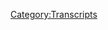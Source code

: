 {{DEFAULTSORT:
    #_TRANSCRIPT_0318:July 5, 2019
}}{{Transcript
    | title         = [[318: July 5, 2019]]
    | caption       = [https://knowledgefight.libsyn.com/knowledge-fight-july-5-2019 Listen to this episode on Libsyn]
    | episodeNumber = [[318: July 5, 2019|318]]
    | length        = 02:07:25
}}

{{MessageBox
    | header     = Warning: Bot Generated Content
    | text       = This transcript was automatically generated by transcription software and likely contains many mistakes and misattributions. Please check the audio for definitive quotes, attribution, and context.
    | image      = N3yvass4myg91.webp
    | imagewidth = 50px
    | id         = warning
}}

{{TranscriptBlock
    | name      = Unknown Speaker
    | timestamp = 00:00:00.000
    | text      = Andy in Kansas, you're on the air, thanks for holding.
}}

{{TranscriptBlock
    | name      = Unknown Speaker
    | timestamp = 00:00:04.000
    | text      = Hello Alex, I'm a first time caller, I'm a huge fan, I love your work.
}}

{{TranscriptBlock
    | name      = Unknown Speaker
    | timestamp = 00:00:07.280
    | text      = I love you. Hey everybody, welcome back to Knowledge Fade, I'm Dan. I'm Jordan.
}}

{{TranscriptBlock
    | name      = Unknown Speaker
    | timestamp = 00:00:10.640
    | text      = We're a couple dudes, like to sit around, drink novelty beverages, and talk a little
}}

{{TranscriptBlock
    | name      = Unknown Speaker
    | timestamp = 00:00:13.679
    | text      = bit about Alex Jones. Indeed we are, Dan. Jordan. Dan! Jordan.
}}

{{TranscriptBlock
    | name      = Unknown Speaker
    | timestamp = 00:00:17.839
    | text      = How do you feel about international competitions? Do you root for the United
}}

{{TranscriptBlock
    | name      = Unknown Speaker
    | timestamp = 00:00:21.519
    | text      = States? You know, like in the Olympics? Not always,
}}

{{TranscriptBlock
    | name      = Unknown Speaker
    | timestamp = 00:00:24.480
    | text      = but I'm always thrilled when the United States does well,
}}

{{TranscriptBlock
    | name      = Unknown Speaker
    | timestamp = 00:00:27.359
    | text      = you know, especially when it's camaraderie based.
}}

{{TranscriptBlock
    | name      = Unknown Speaker
    | timestamp = 00:00:30.320
    | text      = You know, it's not like crushing other countries.
}}

{{TranscriptBlock
    | name      = Unknown Speaker
    | timestamp = 00:00:34.880
    | text      = Like when it's not actually feel, when it doesn't feel like
}}

{{TranscriptBlock
    | name      = Unknown Speaker
    | timestamp = 00:00:38.000
    | text      = war. Yeah, I can always feel a little bit of national pride. Yeah.
}}

{{TranscriptBlock
    | name      = Unknown Speaker
    | timestamp = 00:00:41.359
    | text      = But I remember when I was younger, I guess,
}}

{{TranscriptBlock
    | name      = Unknown Speaker
    | timestamp = 00:00:44.479
    | text      = I don't know what years it would have been, but it was around when like Thierry
}}

{{TranscriptBlock
    | name      = Unknown Speaker
    | timestamp = 00:00:47.439
    | text      = Henri and Zinedine Zidane were around. Oh man.
}}

{{TranscriptBlock
    | name      = Unknown Speaker
    | timestamp = 00:00:50.560
    | text      = I was a fan of the French. Headbutt Zidane. I liked the French.
}}

{{TranscriptBlock
    | name      = Unknown Speaker
    | timestamp = 00:00:53.840
    | text      = Headbutt assholes. World Cup team, yeah. I don't know why. I think my brother was
}}

{{TranscriptBlock
    | name      = Unknown Speaker
    | timestamp = 00:00:58.159
    | text      = into the French team. He was much more into soccer than I was,
}}

{{TranscriptBlock
    | name      = Unknown Speaker
    | timestamp = 00:01:01.280
    | text      = so I think I kind of took a little bit by osmosis from him. Yeah.
}}

{{TranscriptBlock
    | name      = Unknown Speaker
    | timestamp = 00:01:04.560
    | text      = And then I studied French in high school, so I always had like a little bit of a
}}

{{TranscriptBlock
    | name      = Unknown Speaker
    | timestamp = 00:01:08.959
    | text      = little je ne sais quoi about the culture. And a little little
}}

{{TranscriptBlock
    | name      = Unknown Speaker
    | timestamp = 00:01:13.359
    | text      = connection. An affinity. Yeah, absolutely. I was a
}}

{{TranscriptBlock
    | name      = Unknown Speaker
    | timestamp = 00:01:15.920
    | text      = Francophile. Yeah. So like I could cheer for them even if they were against the
}}

{{TranscriptBlock
    | name      = Unknown Speaker
    | timestamp = 00:01:20.159
    | text      = United States. Right, right. I could see myself
}}

{{TranscriptBlock
    | name      = Unknown Speaker
    | timestamp = 00:01:24.400
    | text      = endorsing another team. I'm not, you know, I'm not one of these USA or bust
}}

{{TranscriptBlock
    | name      = Unknown Speaker
    | timestamp = 00:01:28.480
    | text      = guys, but I also appreciate it. I know you're bringing this up because
}}

{{TranscriptBlock
    | name      = Unknown Speaker
    | timestamp = 00:01:31.599
    | text      = the women's... They won! Yeah, congratulations. And revenue kicked ass!
}}

{{TranscriptBlock
    | name      = Unknown Speaker
    | timestamp = 00:01:36.799
    | text      = Yeah, absolutely. It was awesome. Yeah, I feel very thrilled for our country.
}}

{{TranscriptBlock
    | name      = Unknown Speaker
    | timestamp = 00:01:40.400
    | text      = And the women's team, congratulations on a back-to-back, man. Oh yeah. That's
}}

{{TranscriptBlock
    | name      = Unknown Speaker
    | timestamp = 00:01:46.400
    | text      = great. I remember, I don't watch football at all, but... Soccer or football? Yes, soccer.
}}

{{TranscriptBlock
    | name      = Unknown Speaker
    | timestamp = 00:01:51.760
    | text      = Okay. Actually, I don't watch either anymore.
}}

{{TranscriptBlock
    | name      = Unknown Speaker
    | timestamp = 00:01:55.280
    | text      = But I got so into the 2015 Women's National Team World Cup win,
}}

{{TranscriptBlock
    | name      = Unknown Speaker
    | timestamp = 00:02:01.519
    | text      = like it was intense. And so ever since then, I watch
}}

{{TranscriptBlock
    | name      = Unknown Speaker
    | timestamp = 00:02:05.439
    | text      = the shit out of women's soccer internationally when I can. I would say
}}

{{TranscriptBlock
    | name      = Unknown Speaker
    | timestamp = 00:02:09.360
    | text      = that probably this is a little bit fucked up to...
}}

{{TranscriptBlock
    | name      = Unknown Speaker
    | timestamp = 00:02:12.960
    | text      = It's not fucked up, but it's weird to admit, but like probably the sport I
}}

{{TranscriptBlock
    | name      = Unknown Speaker
    | timestamp = 00:02:17.520
    | text      = watch most is pro wrestling. Yeah, yeah. I don't even watch a ton of pro wrestling
}}

{{TranscriptBlock
    | name      = Unknown Speaker
    | timestamp = 00:02:22.319
    | text      = anymore or regularly, but the little amount of other sports I watch is
}}

{{TranscriptBlock
    | name      = Unknown Speaker
    | timestamp = 00:02:28.319
    | text      = eclipsed by... You're not a huge sports guy. Yeah, and I don't see, I don't know if there's a ton of
}}

{{TranscriptBlock
    | name      = Unknown Speaker
    | timestamp = 00:02:32.719
    | text      = international competition in pro wrestling. Yeah, unless it's in Saudi Arabia.
}}

{{TranscriptBlock
    | name      = Unknown Speaker
    | timestamp = 00:02:37.919
    | text      = Oh, that Iran versus Saudi Arabia thing was
}}

{{TranscriptBlock
    | name      = Unknown Speaker
    | timestamp = 00:02:44.000
    | text      = not well played. Yeah, that wasn't great. Poorly done, WWE.
}}

{{TranscriptBlock
    | name      = Unknown Speaker
    | timestamp = 00:02:48.800
    | text      = So, Jordan, there's a podcast where I know a lot about
}}

{{TranscriptBlock
    | name      = Unknown Speaker
    | timestamp = 00:02:52.159
    | text      = international competition and Alex Jones. And I only know a lot about the first
}}

{{TranscriptBlock
    | name      = Unknown Speaker
    | timestamp = 00:02:56.319
    | text      = one, second one not so much. Jordan, today we have a very interesting
}}

{{TranscriptBlock
    | name      = Unknown Speaker
    | timestamp = 00:02:59.919
    | text      = episode to go over. We are going to be talking about July 5th,
}}

{{TranscriptBlock
    | name      = Unknown Speaker
    | timestamp = 00:03:03.120
    | text      = 2019, which is a present-day episode. I want to say one thing
}}

{{TranscriptBlock
    | name      = Unknown Speaker
    | timestamp = 00:03:07.039
    | text      = very clearly. I have gotten a lot of feedback from
}}

{{TranscriptBlock
    | name      = Unknown Speaker
    | timestamp = 00:03:10.159
    | text      = listeners that are expressing a sentiment that
}}

{{TranscriptBlock
    | name      = Unknown Speaker
    | timestamp = 00:03:14.400
    | text      = this is too much Alex Jones in a row. We need a wacky Wednesday break.
}}

{{TranscriptBlock
    | name      = Unknown Speaker
    | timestamp = 00:03:18.719
    | text      = Yeah. And I empathize. And you've gotten that from me. Yes, absolutely.
}}

{{TranscriptBlock
    | name      = Unknown Speaker
    | timestamp = 00:03:22.560
    | text      = Listeners and you and the voice in my head.
}}

{{TranscriptBlock
    | name      = Unknown Speaker
    | timestamp = 00:03:26.080
    | text      = Absolutely. I understand that and I feel it. I absolutely do.
}}

{{TranscriptBlock
    | name      = Unknown Speaker
    | timestamp = 00:03:30.479
    | text      = One of the considerations, though, is that there's a lot going on in Alex's
}}

{{TranscriptBlock
    | name      = Unknown Speaker
    | timestamp = 00:03:34.879
    | text      = world right now. It takes a lot of attention
}}

{{TranscriptBlock
    | name      = Unknown Speaker
    | timestamp = 00:03:38.080
    | text      = that's required. You've got to focus on this stuff.
}}

{{TranscriptBlock
    | name      = Unknown Speaker
    | timestamp = 00:03:41.599
    | text      = One of the other issues is that it's a time suck. Like,
}}

{{TranscriptBlock
    | name      = Unknown Speaker
    | timestamp = 00:03:44.879
    | text      = if I check in on something as a potential wacky Wednesday thing
}}

{{TranscriptBlock
    | name      = Unknown Speaker
    | timestamp = 00:03:48.879
    | text      = and I listen to like two hours of somebody talk
}}

{{TranscriptBlock
    | name      = Unknown Speaker
    | timestamp = 00:03:52.159
    | text      = and like, this isn't good, this doesn't work, then that's two hours lost.
}}

{{TranscriptBlock
    | name      = Unknown Speaker
    | timestamp = 00:03:55.919
    | text      = Right. And that has happened a bunch. Yeah, well, when we have a schedule like we
}}

{{TranscriptBlock
    | name      = Unknown Speaker
    | timestamp = 00:04:00.240
    | text      = do. Yeah, it's very difficult to
}}

{{TranscriptBlock
    | name      = Unknown Speaker
    | timestamp = 00:04:03.199
    | text      = fit that stuff in. And I empathize. Today is a modern day
}}

{{TranscriptBlock
    | name      = Unknown Speaker
    | timestamp = 00:04:07.280
    | text      = Alex episode, but it'll be also a hybrid wacky
}}

{{TranscriptBlock
    | name      = Unknown Speaker
    | timestamp = 00:04:10.719
    | text      = Wednesday episode. Excellent. So that, I think that will be
}}

{{TranscriptBlock
    | name      = Unknown Speaker
    | timestamp = 00:04:15.439
    | text      = satisfying for some people. Right. And it'll all become very clear
}}

{{TranscriptBlock
    | name      = Unknown Speaker
    | timestamp = 00:04:20.160
    | text      = what I mean as we get into this. But before we do,
}}

{{TranscriptBlock
    | name      = Unknown Speaker
    | timestamp = 00:04:23.120
    | text      = Jordan, I have to take a moment to say thank you to the people who have signed
}}

{{TranscriptBlock
    | name      = Unknown Speaker
    | timestamp = 00:04:26.160
    | text      = up and are supporting the show. I really appreciate it and I completely
}}

{{TranscriptBlock
    | name      = Unknown Speaker
    | timestamp = 00:04:29.120
    | text      = forgot to give any shout outs on the last episode. Yeah, I noticed that halfway through and I
}}

{{TranscriptBlock
    | name      = Unknown Speaker
    | timestamp = 00:04:33.360
    | text      = couldn't bring it up. So we're behind. First, Andrew, thank you
}}

{{TranscriptBlock
    | name      = Unknown Speaker
    | timestamp = 00:04:37.920
    | text      = so much. You are now policy wonk. I'm a policy wonk. Thank you, Andy. Thank you,
}}

{{TranscriptBlock
    | name      = Unknown Speaker
    | timestamp = 00:04:41.519
    | text      = Andrew. Next, Candace, thank you so much. You are
}}

{{TranscriptBlock
    | name      = Unknown Speaker
    | timestamp = 00:04:44.079
    | text      = now a policy wonk. I'm a policy wonk. Thank you, Candace. Thank you, Candace.
}}

{{TranscriptBlock
    | name      = Unknown Speaker
    | timestamp = 00:04:48.240
    | text      = Next, Spencer, thank you so much. You are now a policy wonk.
}}

{{TranscriptBlock
    | name      = Unknown Speaker
    | timestamp = 00:04:51.600
    | text      = I'm a policy wonk. Thank you, Spence. Yeah, thanks, Spence.
}}

{{TranscriptBlock
    | name      = Unknown Speaker
    | timestamp = 00:04:56.720
    | text      = Next, Zach, thank you so much. You are now a policy wonk.
}}

{{TranscriptBlock
    | name      = Unknown Speaker
    | timestamp = 00:04:59.839
    | text      = I'm a policy wonk. Thanks, Zachy. Thank you, Space Command.
}}

{{TranscriptBlock
    | name      = Unknown Speaker
    | timestamp = 00:05:03.120
    | text      = Could be. Could be Alex's secret source. Could be.
}}

{{TranscriptBlock
    | name      = Unknown Speaker
    | timestamp = 00:05:06.000
    | text      = Then finally, I'd say thank you to somebody who donated on an elevated
}}

{{TranscriptBlock
    | name      = Unknown Speaker
    | timestamp = 00:05:08.800
    | text      = level. We appreciate it very much. So, Drew, thank you so much. You are now a
}}

{{TranscriptBlock
    | name      = Unknown Speaker
    | timestamp = 00:05:12.959
    | text      = technocrat. I'm a policy wonk. Crikey, mate. That's
}}

{{TranscriptBlock
    | name      = Unknown Speaker
    | timestamp = 00:05:16.399
    | text      = fantastic. Have yourself a brew. How's your 401k doing, bro? All right, we
}}

{{TranscriptBlock
    | name      = Unknown Speaker
    | timestamp = 00:05:20.160
    | text      = got to go full tilt boogie on this, Watson, all right?
}}

{{TranscriptBlock
    | name      = Unknown Speaker
    | timestamp = 00:05:22.639
    | text      = Let's just get down to business. We ain't making that money off that heroin.
}}

{{TranscriptBlock
    | name      = Unknown Speaker
    | timestamp = 00:05:26.000
    | text      = Why you pimps so good? My neck is freakishly large.
}}

{{TranscriptBlock
    | name      = Unknown Speaker
    | timestamp = 00:05:29.680
    | text      = I declare info war on you. Ah, thank you so much, Drew.
}}

{{TranscriptBlock
    | name      = Unknown Speaker
    | timestamp = 00:05:33.920
    | text      = Thank you very much, Drew. If you're out there listening and you're
}}

{{TranscriptBlock
    | name      = Unknown Speaker
    | timestamp = 00:05:36.319
    | text      = thinking, hey, I'd like to support the show, I like what these guys do, please
}}

{{TranscriptBlock
    | name      = Unknown Speaker
    | timestamp = 00:05:40.000
    | text      = feel free to do so by going to our website, knowledgefight.com. There's a
}}

{{TranscriptBlock
    | name      = Unknown Speaker
    | timestamp = 00:05:43.199
    | text      = button that says support the show. We would appreciate it. It would be lovely.
}}

{{TranscriptBlock
    | name      = Unknown Speaker
    | timestamp = 00:05:45.839
    | text      = So, Jordan, July 5th, 2019, day after the 4th. Day after Independence Day. We've
}}

{{TranscriptBlock
    | name      = Unknown Speaker
    | timestamp = 00:05:51.199
    | text      = already got tanks rolling through the the capital. Alex had predicted that
}}

{{TranscriptBlock
    | name      = Unknown Speaker
    | timestamp = 00:05:55.439
    | text      = Antifa was going to commit chemical warfare against all manner of
}}

{{TranscriptBlock
    | name      = Unknown Speaker
    | timestamp = 00:05:59.439
    | text      = conservatives. If you're out there with your kids, they're going to blind them.
}}

{{TranscriptBlock
    | name      = Unknown Speaker
    | timestamp = 00:06:03.040
    | text      = They did say that, yes. With magical milkshakes. None of that has
}}

{{TranscriptBlock
    | name      = Unknown Speaker
    | timestamp = 00:06:07.279
    | text      = come to pass. We're recording this on Sunday and there was a whole weekend of
}}

{{TranscriptBlock
    | name      = Unknown Speaker
    | timestamp = 00:06:11.120
    | text      = nonsensical bullshit, so if something pops off tonight, don't blame us for not
}}

{{TranscriptBlock
    | name      = Unknown Speaker
    | timestamp = 00:06:15.279
    | text      = knowing about it. It's in the future from when we recorded. But the 4th of July
}}

{{TranscriptBlock
    | name      = Unknown Speaker
    | timestamp = 00:06:19.279
    | text      = predictions that Alex had did not come true at all. Surprisingly. So he's got to
}}

{{TranscriptBlock
    | name      = Unknown Speaker
    | timestamp = 00:06:25.759
    | text      = kind of take a different approach when he comes in. Well, everything I said
}}

{{TranscriptBlock
    | name      = Unknown Speaker
    | timestamp = 00:06:31.360
    | text      = before the 4th is wrong, so... He has to kind of ignore that that was a legitimate
}}

{{TranscriptBlock
    | name      = Unknown Speaker
    | timestamp = 00:06:38.160
    | text      = prediction and fear he was trying to stoke in people. And so instead of
}}

{{TranscriptBlock
    | name      = Unknown Speaker
    | timestamp = 00:06:42.800
    | text      = focusing on how wrong he was, he decides, I am going to go fucking hard about how
}}

{{TranscriptBlock
    | name      = Unknown Speaker
    | timestamp = 00:06:50.240
    | text      = great Trump's speech was on the 4th. Oh no. And here is him introducing the theme
}}

{{TranscriptBlock
    | name      = Unknown Speaker
    | timestamp = 00:06:55.439
    | text      = that's going to develop throughout this episode. Ladies and gentlemen, we are
}}

{{TranscriptBlock
    | name      = Unknown Speaker
    | timestamp = 00:06:59.600
    | text      = broadcasting worldwide on July 5th, 2019. I am your host, Alex Jones. Last night, I
}}

{{TranscriptBlock
    | name      = Unknown Speaker
    | timestamp = 00:07:08.240
    | text      = watched Trump's speech when they re-aired it on C-SPAN. C-SPAN. And it was
}}

{{TranscriptBlock
    | name      = Unknown Speaker
    | timestamp = 00:07:16.240
    | text      = very powerful and a confirmation of just how far we're going as a culture and a
}}

{{TranscriptBlock
    | name      = Unknown Speaker
    | timestamp = 00:07:21.839
    | text      = society against the globalists. And this was a exorcism against the New World
}}

{{TranscriptBlock
    | name      = Unknown Speaker
    | timestamp = 00:07:27.199
    | text      = Order and against the America-hating systems that want to demoralize us. This
}}

{{TranscriptBlock
    | name      = Unknown Speaker
    | timestamp = 00:07:31.199
    | text      = was a very Christian, very Americana, pure Western Renaissance moment. This was
}}

{{TranscriptBlock
    | name      = Unknown Speaker
    | timestamp = 00:07:39.040
    | text      = absolutely amazing. I am so honored by it all. Really? We've come this far
}}

{{TranscriptBlock
    | name      = Unknown Speaker
    | timestamp = 00:07:45.040
    | text      = together. And I know a lot of you are very, very happy right now. This is a big
}}

{{TranscriptBlock
    | name      = Unknown Speaker
    | timestamp = 00:07:48.079
    | text      = deal. It's totally triggering the globalist. There's no way today that
}}

{{TranscriptBlock
    | name      = Unknown Speaker
    | timestamp = 00:07:52.160
    | text      = we're going to even be able to do justice to this. I'm going to do a whole
}}

{{TranscriptBlock
    | name      = Unknown Speaker
    | timestamp = 00:07:55.360
    | text      = special 36-hour broadcast, we've decided, kicking off next Wednesday, just to
}}

{{TranscriptBlock
    | name      = Unknown Speaker
    | timestamp = 00:08:01.519
    | text      = dissect this speech and go over the people of 1776 worldwide. It's all coming
}}

{{TranscriptBlock
    | name      = Unknown Speaker
    | timestamp = 00:08:05.920
    | text      = up at the start of the next segment. But first, proof Democrats hate America and
}}

{{TranscriptBlock
    | name      = Unknown Speaker
    | timestamp = 00:08:09.839
    | text      = want civil war compared to what we're trying to do. Here it is. Okay, so I
}}

{{TranscriptBlock
    | name      = Unknown Speaker
    | timestamp = 00:08:13.519
    | text      = guess there is still a little bit of civil war. It certainly de-escalated in
}}

{{TranscriptBlock
    | name      = Unknown Speaker
    | timestamp = 00:08:18.720
    | text      = terms of the immediacy of it. They're coming to kill all of us. Well, they
}}

{{TranscriptBlock
    | name      = Unknown Speaker
    | timestamp = 00:08:23.120
    | text      = didn't, but have you heard this speech? It was an exorcism. It was an exorcism. Trump
}}

{{TranscriptBlock
    | name      = Unknown Speaker
    | timestamp = 00:08:28.399
    | text      = is a witch. I must exorcise the demons. Yeah, so that's kind of the vibe that
}}

{{TranscriptBlock
    | name      = Unknown Speaker
    | timestamp = 00:08:33.600
    | text      = Alex is going to be putting out, is that Trump was presiding over some sort of a
}}

{{TranscriptBlock
    | name      = Unknown Speaker
    | timestamp = 00:08:40.559
    | text      = pseudo-pagan Christian ritual in order to exorcise the anti-American forces. All
}}

{{TranscriptBlock
    | name      = Unknown Speaker
    | timestamp = 00:08:46.480
    | text      = right, all right. It's really fucked up if you consider, like, if you just take a
}}

{{TranscriptBlock
    | name      = Unknown Speaker
    | timestamp = 00:08:50.639
    | text      = step back and you forget about the fact that Alex has had the career he's had,
}}

{{TranscriptBlock
    | name      = Unknown Speaker
    | timestamp = 00:08:55.360
    | text      = he's presumably someone who's read things, he's legitimately up here saying
}}

{{TranscriptBlock
    | name      = Unknown Speaker
    | timestamp = 00:08:59.759
    | text      = Trump is doing magic. You just strip away all the other stuff. It's like,
}}

{{TranscriptBlock
    | name      = Unknown Speaker
    | timestamp = 00:09:04.080
    | text      = all right, man. Yeah, you know what? I think in that regard, he really does
}}

{{TranscriptBlock
    | name      = Unknown Speaker
    | timestamp = 00:09:09.279
    | text      = agree with Trump, because I'm guessing Trump thinks he's up there doing magic,
}}

{{TranscriptBlock
    | name      = Unknown Speaker
    | timestamp = 00:09:13.360
    | text      = too. I think that Trump would probably not believe it as literally as Alex is
}}

{{TranscriptBlock
    | name      = Unknown Speaker
    | timestamp = 00:09:17.600
    | text      = presenting. I don't know. Like, I got the magic in me or something like that.
}}

{{TranscriptBlock
    | name      = Unknown Speaker
    | timestamp = 00:09:20.879
    | text      = At this point, I don't know, man. All bets are off.
}}

{{TranscriptBlock
    | name      = Unknown Speaker
    | timestamp = 00:09:23.279
    | text      = Yeah, who knows. So, in this next clip, Alex brings up one of the reasons that
}}

{{TranscriptBlock
    | name      = Unknown Speaker
    | timestamp = 00:09:28.399
    | text      = he believes that Trump and Melania were aware that this was a magical ritual
}}

{{TranscriptBlock
    | name      = Unknown Speaker
    | timestamp = 00:09:33.840
    | text      = they were conducting. All right.
}}

{{TranscriptBlock
    | name      = Unknown Speaker
    | timestamp = 00:09:35.360
    | text      = And that is that they were super emotional. We'll see.
}}

{{TranscriptBlock
    | name      = Unknown Speaker
    | timestamp = 00:09:40.000
    | text      = Oh, boy. The C-SPAN 2 shot was a different mix of cameras and was closer
}}

{{TranscriptBlock
    | name      = Unknown Speaker
    | timestamp = 00:09:44.960
    | text      = up on Melania and Trump's faces. And I've got to get that.
}}

{{TranscriptBlock
    | name      = Unknown Speaker
    | timestamp = 00:09:49.519
    | text      = I need those faces. I need them. Because Trump almost broke down crying three
}}

{{TranscriptBlock
    | name      = Unknown Speaker
    | timestamp = 00:09:55.759
    | text      = times. And you could see him gulping back, never seen his body language.
}}

{{TranscriptBlock
    | name      = Unknown Speaker
    | timestamp = 00:09:59.600
    | text      = Get a psychopath, do that. Melania was on fire.
}}

{{TranscriptBlock
    | name      = Unknown Speaker
    | timestamp = 00:10:03.120
    | text      = She did get lit on fire. Like some angelic queen and was radiating
}}

{{TranscriptBlock
    | name      = Unknown Speaker
    | timestamp = 00:10:10.639
    | text      = Americana and the love of the country. And they know exactly what they're
}}

{{TranscriptBlock
    | name      = Unknown Speaker
    | timestamp = 00:10:15.360
    | text      = doing. This is really a ritual of bringing Christianity back into America
}}

{{TranscriptBlock
    | name      = Unknown Speaker
    | timestamp = 00:10:23.279
    | text      = and love of our nation and love of our people and unity. The exact opposite
}}

{{TranscriptBlock
    | name      = Unknown Speaker
    | timestamp = 00:10:27.440
    | text      = of what the globalists are saying and what the globalists are doing.
}}

{{TranscriptBlock
    | name      = Unknown Speaker
    | timestamp = 00:10:32.879
    | text      = I watched some of the videos that Alex was pointing to where he's like,
}}

{{TranscriptBlock
    | name      = Unknown Speaker
    | timestamp = 00:10:36.879
    | text      = Trump is about to cry. He just looks confused. He's a confused old man.
}}

{{TranscriptBlock
    | name      = Unknown Speaker
    | timestamp = 00:10:40.720
    | text      = But that's the Rorschach test that is Trump's face. Alex can see almost
}}

{{TranscriptBlock
    | name      = Unknown Speaker
    | timestamp = 00:10:45.840
    | text      = crying. I can see sundowning. Yeah, right, right, right.
}}

{{TranscriptBlock
    | name      = Unknown Speaker
    | timestamp = 00:10:50.240
    | text      = It's all kind of similar visually. You know, I think when I think angelic
}}

{{TranscriptBlock
    | name      = Unknown Speaker
    | timestamp = 00:10:57.519
    | text      = beauty and love towards America, I think of a woman who wore a jacket
}}

{{TranscriptBlock
    | name      = Unknown Speaker
    | timestamp = 00:11:03.919
    | text      = that said, I don't care on the back of it. Right. That's what I think of.
}}

{{TranscriptBlock
    | name      = Unknown Speaker
    | timestamp = 00:11:08.000
    | text      = Nothing is more godly than not giving a shit about the death of the poor.
}}

{{TranscriptBlock
    | name      = Unknown Speaker
    | timestamp = 00:11:12.159
    | text      = Alex might think that is Americana. That's true, that actually might be
}}

{{TranscriptBlock
    | name      = Unknown Speaker
    | timestamp = 00:11:16.799
    | text      = true. So he might not be internally inconsistent. I can find no evidence
}}

{{TranscriptBlock
    | name      = Unknown Speaker
    | timestamp = 00:11:22.720
    | text      = of them crying. There might have been something that appeared to be tears,
}}

{{TranscriptBlock
    | name      = Unknown Speaker
    | timestamp = 00:11:26.799
    | text      = but that might have been the rain. Yeah. I find this like before the clip
}}

{{TranscriptBlock
    | name      = Unknown Speaker
    | timestamp = 00:11:32.480
    | text      = started, you said this is flimsy. I agree. Yeah, flimsy, flimsy as shit.
}}

{{TranscriptBlock
    | name      = Unknown Speaker
    | timestamp = 00:11:38.720
    | text      = A light way of putting it. Yeah. But I mean, Alex really goes hard on
}}

{{TranscriptBlock
    | name      = Unknown Speaker
    | timestamp = 00:11:44.799
    | text      = this, this narrative. It is all a religious ritual and he just beats it
}}

{{TranscriptBlock
    | name      = Unknown Speaker
    | timestamp = 00:11:49.600
    | text      = into his audience's head. I saw not a power trip, not someone loving
}}

{{TranscriptBlock
    | name      = Unknown Speaker
    | timestamp = 00:11:58.240
    | text      = that crowd of people there, but I saw Trump in the office of president
}}

{{TranscriptBlock
    | name      = Unknown Speaker
    | timestamp = 00:12:03.919
    | text      = with his wife, turning the tide with all those people together in a huge
}}

{{TranscriptBlock
    | name      = Unknown Speaker
    | timestamp = 00:12:10.480
    | text      = ritual. I'm going to go with the first two. Headlines on info wars.com.
}}

{{TranscriptBlock
    | name      = Unknown Speaker
    | timestamp = 00:12:14.159
    | text      = Trump successfully performs exorcism against the globalist and the left.
}}

{{TranscriptBlock
    | name      = Unknown Speaker
    | timestamp = 00:12:24.799
    | text      = In fact, let's pull up the exact headline if we can. So he, this is
}}

{{TranscriptBlock
    | name      = Unknown Speaker
    | timestamp = 00:12:29.440
    | text      = crazy on a couple levels because the first thing is Alex is reporting
}}

{{TranscriptBlock
    | name      = Unknown Speaker
    | timestamp = 00:12:33.360
    | text      = that this was an exorcism. And then the second thing that's crazy is
}}

{{TranscriptBlock
    | name      = Unknown Speaker
    | timestamp = 00:12:37.440
    | text      = that it's now being reported as successful. Yeah. So not only is this a
}}

{{TranscriptBlock
    | name      = Unknown Speaker
    | timestamp = 00:12:42.240
    | text      = magical ritual, but it worked. So how do, but how would you know it
}}

{{TranscriptBlock
    | name      = Unknown Speaker
    | timestamp = 00:12:45.519
    | text      = worked, especially on the fifth? I would say if you're just making it
}}

{{TranscriptBlock
    | name      = Unknown Speaker
    | timestamp = 00:12:48.879
    | text      = up, I would say that that's a pretty good way you could be confident in
}}

{{TranscriptBlock
    | name      = Unknown Speaker
    | timestamp = 00:12:53.600
    | text      = your report. Well, I mean, maybe what he's saying is that there were,
}}

{{TranscriptBlock
    | name      = Unknown Speaker
    | timestamp = 00:12:56.399
    | text      = they were demon possessed and now everybody that was a globalist was
}}

{{TranscriptBlock
    | name      = Unknown Speaker
    | timestamp = 00:13:00.480
    | text      = woken up. Show me one person. Oh, Janet Reno? I don't know if she's a
}}

{{TranscriptBlock
    | name      = Unknown Speaker
    | timestamp = 00:13:06.320
    | text      = globalist. I mean, I'm sure she is. Why did I protest? So one of the
}}

{{TranscriptBlock
    | name      = Unknown Speaker
    | timestamp = 00:13:14.639
    | text      = things that Alex is talking about being these forces that need
}}

{{TranscriptBlock
    | name      = Unknown Speaker
    | timestamp = 00:13:20.080
    | text      = exercising, he gets into them a little bit. And this is probably the
}}

{{TranscriptBlock
    | name      = Unknown Speaker
    | timestamp = 00:13:25.840
    | text      = only point of the episode that I think is like, this isn't what I want
}}

{{TranscriptBlock
    | name      = Unknown Speaker
    | timestamp = 00:13:30.559
    | text      = to cover. The rest of this is going to be really fun, but he's got to
}}

{{TranscriptBlock
    | name      = Unknown Speaker
    | timestamp = 00:13:33.919
    | text      = yell about like drag queen story time and pride parade a little bit.
}}

{{TranscriptBlock
    | name      = Unknown Speaker
    | timestamp = 00:13:38.159
    | text      = And I only even include these clips because of a specific thing that
}}

{{TranscriptBlock
    | name      = Unknown Speaker
    | timestamp = 00:13:43.039
    | text      = he's saying about them that I think needs to be pushed back on a little
}}

{{TranscriptBlock
    | name      = Unknown Speaker
    | timestamp = 00:13:49.519
    | text      = bit. Otherwise it would just be like, yeah, he's talking shit again.
}}

{{TranscriptBlock
    | name      = Unknown Speaker
    | timestamp = 00:13:52.960
    | text      = Let's ignore it. Yeah. I have scores of articles with them now
}}

{{TranscriptBlock
    | name      = Unknown Speaker
    | timestamp = 00:13:56.639
    | text      = admitting that at drag queen story time sponsored by NAMBLA, children
}}

{{TranscriptBlock
    | name      = Unknown Speaker
    | timestamp = 00:14:01.039
    | text      = are mounted on top men and hump the men. What? We have videos and
}}

{{TranscriptBlock
    | name      = Unknown Speaker
    | timestamp = 00:14:06.240
    | text      = photos of this. At gay pride parades, they hump children now. He's just
}}

{{TranscriptBlock
    | name      = Unknown Speaker
    | timestamp = 00:14:11.200
    | text      = making this up. Drag queen story time is not sponsored by NAMBLA. I
}}

{{TranscriptBlock
    | name      = Unknown Speaker
    | timestamp = 00:14:14.639
    | text      = would be surprised if NAMBLA sponsors anything in 20-fucking-19.
}}

{{TranscriptBlock
    | name      = Unknown Speaker
    | timestamp = 00:14:19.039
    | text      = Yeah. I don't think they even, other than Jeffrey Epstein's defense team.
}}

{{TranscriptBlock
    | name      = Unknown Speaker
    | timestamp = 00:14:23.360
    | text      = Yeah. They don't exist as a actual organization that has any real
}}

{{TranscriptBlock
    | name      = Unknown Speaker
    | timestamp = 00:14:30.159
    | text      = formal structure to it at all. Yeah. Who's the CEO of NAMBLA, Dan?
}}

{{TranscriptBlock
    | name      = Unknown Speaker
    | timestamp = 00:14:34.320
    | text      = There might actually be somebody. That might actually exist.
}}

{{TranscriptBlock
    | name      = Unknown Speaker
    | timestamp = 00:14:37.679
    | text      = That might? They don't have a CFO. I'll tell you that right now.
}}

{{TranscriptBlock
    | name      = Unknown Speaker
    | timestamp = 00:14:40.159
    | text      = Probably not. So Alex there at the end is saying that like they just
}}

{{TranscriptBlock
    | name      = Unknown Speaker
    | timestamp = 00:14:44.639
    | text      = grow up kids at pride. And I was like, that's really fucked up. I
}}

{{TranscriptBlock
    | name      = Unknown Speaker
    | timestamp = 00:14:50.080
    | text      = don't think that's true. And I was wondering where he was getting this
}}

{{TranscriptBlock
    | name      = Unknown Speaker
    | timestamp = 00:14:53.600
    | text      = from. And he gives me a clue in this next clip. We have videos and
}}

{{TranscriptBlock
    | name      = Unknown Speaker
    | timestamp = 00:14:57.759
    | text      = photos of this. At gay pride parades, they hump children now. And you're
}}

{{TranscriptBlock
    | name      = Unknown Speaker
    | timestamp = 00:15:02.799
    | text      = like, well, that's insane. In Europe, they have sex with the children in
}}

{{TranscriptBlock
    | name      = Unknown Speaker
    | timestamp = 00:15:06.720
    | text      = public. And so many of them did it just two weeks ago at gay pride
}}

{{TranscriptBlock
    | name      = Unknown Speaker
    | timestamp = 00:15:11.360
    | text      = parades in two European cities. The police couldn't do anything because it
}}

{{TranscriptBlock
    | name      = Unknown Speaker
    | timestamp = 00:15:14.559
    | text      = was mayors and others openly having sex with the children in mass
}}

{{TranscriptBlock
    | name      = Unknown Speaker
    | timestamp = 00:15:19.279
    | text      = rebellion. I really don't think that's true. You don't? I really don't
}}

{{TranscriptBlock
    | name      = Unknown Speaker
    | timestamp = 00:15:22.799
    | text      = think that's true. Oh, that's interesting. I think I would have
}}

{{TranscriptBlock
    | name      = Unknown Speaker
    | timestamp = 00:15:24.639
    | text      = heard more about that if two European cities had mayor's fucking kids
}}

{{TranscriptBlock
    | name      = Unknown Speaker
    | timestamp = 00:15:29.759
    | text      = outside. Yeah, that's a completely made up thing Alex is saying to
}}

{{TranscriptBlock
    | name      = Unknown Speaker
    | timestamp = 00:15:32.480
    | text      = demonize the LGBTQ community. It's become an incredibly common occurrence
}}

{{TranscriptBlock
    | name      = Unknown Speaker
    | timestamp = 00:15:36.879
    | text      = on this show to hear Alex say shit like this that's just completely not
}}

{{TranscriptBlock
    | name      = Unknown Speaker
    | timestamp = 00:15:40.559
    | text      = true. But it hits that you're fresh and offensive nonetheless because of
}}

{{TranscriptBlock
    | name      = Unknown Speaker
    | timestamp = 00:15:43.440
    | text      = the scale of what he's lying about. Alex is repeating talking points from
}}

{{TranscriptBlock
    | name      = Unknown Speaker
    | timestamp = 00:15:48.080
    | text      = the far right in a fascist smear campaign coming out of Europe, which
}}

{{TranscriptBlock
    | name      = Unknown Speaker
    | timestamp = 00:15:52.879
    | text      = these attacks have been directed against the LGBTQ community in recent
}}

{{TranscriptBlock
    | name      = Unknown Speaker
    | timestamp = 00:15:56.320
    | text      = weeks. This traces back to backlash from a recent pride parade held in
}}

{{TranscriptBlock
    | name      = Unknown Speaker
    | timestamp = 00:16:00.879
    | text      = Warsaw. And as we discussed in the episode where we covered Stefan
}}

{{TranscriptBlock
    | name      = Unknown Speaker
    | timestamp = 00:16:04.720
    | text      = Molyneux going to Poland to become a white nationalist, Warsaw and Poland
}}

{{TranscriptBlock
    | name      = Unknown Speaker
    | timestamp = 00:16:08.799
    | text      = is not the chillest place in the world right now for non-heterosexual
}}

{{TranscriptBlock
    | name      = Unknown Speaker
    | timestamp = 00:16:12.159
    | text      = white dudes. Nope. JarisÅ,aw Krasinski, the head of the Law and Justice
}}

{{TranscriptBlock
    | name      = Unknown Speaker
    | timestamp = 00:16:16.399
    | text      = Party and the power behind the Polish president at the moment, he is labeled
}}

{{TranscriptBlock
    | name      = Unknown Speaker
    | timestamp = 00:16:20.559
    | text      = the LGBTQ rights movement a foreign import and a threat. Right. Just
}}

{{TranscriptBlock
    | name      = Unknown Speaker
    | timestamp = 00:16:25.440
    | text      = before the pride parade, a far right journalist from Poland called for
}}

{{TranscriptBlock
    | name      = Unknown Speaker
    | timestamp = 00:16:29.279
    | text      = people to shoot on LGBTQ activists. That's not good. But he was quick to
}}

{{TranscriptBlock
    | name      = Unknown Speaker
    | timestamp = 00:16:34.000
    | text      = point out that he didn't mean it literally and then he compared pride
}}

{{TranscriptBlock
    | name      = Unknown Speaker
    | timestamp = 00:16:36.799
    | text      = parade organizers to Nazis. According to the Independent, quote, some
}}

{{TranscriptBlock
    | name      = Unknown Speaker
    | timestamp = 00:16:42.240
    | text      = town council leaders have also made a point of saying that their
}}

{{TranscriptBlock
    | name      = Unknown Speaker
    | timestamp = 00:16:44.879
    | text      = municipality is LGBT free in recent months. There is a real negative trend
}}

{{TranscriptBlock
    | name      = Unknown Speaker
    | timestamp = 00:16:51.759
    | text      = that you're seeing from the far right in Poland. The environment in
}}

{{TranscriptBlock
    | name      = Unknown Speaker
    | timestamp = 00:16:55.600
    | text      = Poland is not good from a political perspective right now. From articles
}}

{{TranscriptBlock
    | name      = Unknown Speaker
    | timestamp = 00:16:59.519
    | text      = that I've read and information I've found, it does appear that socially
}}

{{TranscriptBlock
    | name      = Unknown Speaker
    | timestamp = 00:17:02.720
    | text      = the population is trending towards greater acceptance and support for LGBTQ
}}

{{TranscriptBlock
    | name      = Unknown Speaker
    | timestamp = 00:17:07.039
    | text      = folk. But that's caused a harsh backlash from the far right ruling
}}

{{TranscriptBlock
    | name      = Unknown Speaker
    | timestamp = 00:17:10.960
    | text      = party. That's a surprise. Part of that backlash has been attacking
}}

{{TranscriptBlock
    | name      = Unknown Speaker
    | timestamp = 00:17:14.559
    | text      = Warsaw mayor Rafal Razakowski for participating in the Warsaw pride
}}

{{TranscriptBlock
    | name      = Unknown Speaker
    | timestamp = 00:17:19.839
    | text      = parade and for saying, quote, not everyone has to go to equality parade,
}}

{{TranscriptBlock
    | name      = Unknown Speaker
    | timestamp = 00:17:24.160
    | text      = but everyone should respect minority rights. It's really important for me
}}

{{TranscriptBlock
    | name      = Unknown Speaker
    | timestamp = 00:17:28.400
    | text      = that Warsaw be open and Warsaw be tolerant. That is a sentiment that is
}}

{{TranscriptBlock
    | name      = Unknown Speaker
    | timestamp = 00:17:32.720
    | text      = in direct opposition to the far right agenda in Poland. And so to
}}

{{TranscriptBlock
    | name      = Unknown Speaker
    | timestamp = 00:17:36.559
    | text      = attack the rising tide of public acceptance of LGBTQ rights, they've
}}

{{TranscriptBlock
    | name      = Unknown Speaker
    | timestamp = 00:17:40.400
    | text      = launched a public campaign to portray the demands of equality as actually
}}

{{TranscriptBlock
    | name      = Unknown Speaker
    | timestamp = 00:17:44.240
    | text      = being an attack on families and an attempt to sexualize children. So
}}

{{TranscriptBlock
    | name      = Unknown Speaker
    | timestamp = 00:17:48.799
    | text      = weird to see bigots across the world from Warsaw to Austin coming up with
}}

{{TranscriptBlock
    | name      = Unknown Speaker
    | timestamp = 00:17:52.799
    | text      = the exact same smears and narratives, almost like they're working out of the
}}

{{TranscriptBlock
    | name      = Unknown Speaker
    | timestamp = 00:17:56.480
    | text      = exact same playbook. It's like, wait a second, did Poland get invaded by the
}}

{{TranscriptBlock
    | name      = Unknown Speaker
    | timestamp = 00:18:01.920
    | text      = Nazis or were they Nazis secretly the whole fucking time? I don't know. Why
}}

{{TranscriptBlock
    | name      = Unknown Speaker
    | timestamp = 00:18:06.480
    | text      = don't you write a blog about it? I think I will. The day after the march,
}}

{{TranscriptBlock
    | name      = Unknown Speaker
    | timestamp = 00:18:11.039
    | text      = a march for life and the family was held in 130 towns in Poland. The march
}}

{{TranscriptBlock
    | name      = Unknown Speaker
    | timestamp = 00:18:16.480
    | text      = had been held in previous years to protest abortion, but this year was
}}

{{TranscriptBlock
    | name      = Unknown Speaker
    | timestamp = 00:18:19.839
    | text      = co-opted by this anti-LGBTQ momentum, and it made its theme, quote,
}}

{{TranscriptBlock
    | name      = Unknown Speaker
    | timestamp = 00:18:24.720
    | text      = protecting children from premature sexualization. All of this is
}}

{{TranscriptBlock
    | name      = Unknown Speaker
    | timestamp = 00:18:28.799
    | text      = absolutely what Alex is lying about and embellishing when he says that a
}}

{{TranscriptBlock
    | name      = Unknown Speaker
    | timestamp = 00:18:31.680
    | text      = mayor in Europe was having sex with children in the street. That is Alex
}}

{{TranscriptBlock
    | name      = Unknown Speaker
    | timestamp = 00:18:35.200
    | text      = knowing that his audience is full of dumb bigots who will accept his
}}

{{TranscriptBlock
    | name      = Unknown Speaker
    | timestamp = 00:18:38.240
    | text      = version of the story when in reality the mayor of Warsaw just expressed
}}

{{TranscriptBlock
    | name      = Unknown Speaker
    | timestamp = 00:18:42.319
    | text      = support for the pride parade. That is what he is embellishing and lying
}}

{{TranscriptBlock
    | name      = Unknown Speaker
    | timestamp = 00:18:46.240
    | text      = about. And this is why I never accept those arguments that people make that
}}

{{TranscriptBlock
    | name      = Unknown Speaker
    | timestamp = 00:18:50.079
    | text      = it's like, Alex is just an over the top guy leading you to the truth. They're
}}

{{TranscriptBlock
    | name      = Unknown Speaker
    | timestamp = 00:18:53.920
    | text      = like, he just wakes you up out of your slumber by being hyperbolic. He
}}

{{TranscriptBlock
    | name      = Unknown Speaker
    | timestamp = 00:18:58.799
    | text      = literally said that a mayor is having sex with children in Europe. What he
}}

{{TranscriptBlock
    | name      = Unknown Speaker
    | timestamp = 00:19:04.240
    | text      = is embellishing is a mayor expressing support for a pride parade. That is
}}

{{TranscriptBlock
    | name      = Unknown Speaker
    | timestamp = 00:19:09.279
    | text      = not leading you to the truth. That is leading you towards accepting far
}}

{{TranscriptBlock
    | name      = Unknown Speaker
    | timestamp = 00:19:13.200
    | text      = right fascist smears coming out of Europe in service of dehumanizing,
}}

{{TranscriptBlock
    | name      = Unknown Speaker
    | timestamp = 00:19:18.559
    | text      = delegitimizing, and oppressing LGBTQ individuals who are just trying to
}}

{{TranscriptBlock
    | name      = Unknown Speaker
    | timestamp = 00:19:24.640
    | text      = accept, or be accepted. It's not a trivial issue.
}}

{{TranscriptBlock
    | name      = Unknown Speaker
    | timestamp = 00:19:28.000
    | text      = No.
}}

{{TranscriptBlock
    | name      = Unknown Speaker
    | timestamp = 00:19:28.640
    | text      = So that's it for Alex's sort of...
}}

{{TranscriptBlock
    | name      = Unknown Speaker
    | timestamp = 00:19:32.400
    | text      = Piece of shittery.
}}

{{TranscriptBlock
    | name      = Unknown Speaker
    | timestamp = 00:19:33.359
    | text      = Eh, no.
}}

{{TranscriptBlock
    | name      = Unknown Speaker
    | timestamp = 00:19:34.960
    | text      = Yeah, well.
}}

{{TranscriptBlock
    | name      = Unknown Speaker
    | timestamp = 00:19:35.359
    | text      = But the stuff that's like, ugh.
}}

{{TranscriptBlock
    | name      = Unknown Speaker
    | timestamp = 00:19:38.559
    | text      = But in this next clip, Alex gets back to talking about how Trump's 4th of
}}

{{TranscriptBlock
    | name      = Unknown Speaker
    | timestamp = 00:19:42.640
    | text      = July speech was a ritual. But then he kind of goes off the rails.
}}

{{TranscriptBlock
    | name      = Unknown Speaker
    | timestamp = 00:19:48.720
    | text      = I haven't hit the ritual Trump conducted yet, and I'm gonna do it next
}}

{{TranscriptBlock
    | name      = Unknown Speaker
    | timestamp = 00:19:52.960
    | text      = segment.
}}

{{TranscriptBlock
    | name      = Unknown Speaker
    | timestamp = 00:19:53.839
    | text      = What? He knows what ritual?
}}

{{TranscriptBlock
    | name      = Unknown Speaker
    | timestamp = 00:19:56.240
    | text      = Come hook or crook. But it was absolutely incredible. Absolutely insane.
}}

{{TranscriptBlock
    | name      = Unknown Speaker
    | timestamp = 00:20:06.559
    | text      = I agree.
}}

{{TranscriptBlock
    | name      = Unknown Speaker
    | timestamp = 00:20:07.039
    | text      = That they're attacking it, and it just really shows you the two different
}}

{{TranscriptBlock
    | name      = Unknown Speaker
    | timestamp = 00:20:12.079
    | text      = sides here. Crystal clear and confirms everything we always knew about the
}}

{{TranscriptBlock
    | name      = Unknown Speaker
    | timestamp = 00:20:15.039
    | text      = left. They want our guns. They hate our country. They want to have sex with
}}

{{TranscriptBlock
    | name      = Unknown Speaker
    | timestamp = 00:20:18.799
    | text      = our children. They're just evil. And history shows that you go through
}}

{{TranscriptBlock
    | name      = Unknown Speaker
    | timestamp = 00:20:22.960
    | text      = these periods. We're gonna go to break. This is the last few days of the
}}

{{TranscriptBlock
    | name      = Unknown Speaker
    | timestamp = 00:20:28.480
    | text      = Save in Full Wars 4th of July mega special.
}}

{{TranscriptBlock
    | name      = Unknown Speaker
    | timestamp = 00:20:31.119
    | text      = Okay.
}}

{{TranscriptBlock
    | name      = Unknown Speaker
    | timestamp = 00:20:31.599
    | text      = The last few days are the day after.
}}

{{TranscriptBlock
    | name      = Unknown Speaker
    | timestamp = 00:20:33.839
    | text      = Yeah, mega special. Save in Full Wars.
}}

{{TranscriptBlock
    | name      = Unknown Speaker
    | timestamp = 00:20:35.920
    | text      = Yeah, yeah, yeah.
}}

{{TranscriptBlock
    | name      = Unknown Speaker
    | timestamp = 00:20:36.799
    | text      = So when we talk about the idea that Alex is hyperbolic in order to wake
}}

{{TranscriptBlock
    | name      = Unknown Speaker
    | timestamp = 00:20:40.400
    | text      = people up and that being complete bullshit, you see here, the thing that
}}

{{TranscriptBlock
    | name      = Unknown Speaker
    | timestamp = 00:20:43.519
    | text      = he is being hyperbolic about and the thing that he is exaggerating, which
}}

{{TranscriptBlock
    | name      = Unknown Speaker
    | timestamp = 00:20:48.079
    | text      = is they want to fuck your kids, he then turns around and uses as an
}}

{{TranscriptBlock
    | name      = Unknown Speaker
    | timestamp = 00:20:52.400
    | text      = introduction for his sales pitch about why he needs to keep existing to
}}

{{TranscriptBlock
    | name      = Unknown Speaker
    | timestamp = 00:20:56.799
    | text      = fight back against this imaginary bullshit that he has exaggerated to
}}

{{TranscriptBlock
    | name      = Unknown Speaker
    | timestamp = 00:21:02.000
    | text      = make you scared of, to make you worried about. This is a very easy game
}}

{{TranscriptBlock
    | name      = Unknown Speaker
    | timestamp = 00:21:06.160
    | text      = to figure out.
}}

{{TranscriptBlock
    | name      = Unknown Speaker
    | timestamp = 00:21:06.960
    | text      = Yeah.
}}

{{TranscriptBlock
    | name      = Unknown Speaker
    | timestamp = 00:21:07.279
    | text      = If you just pay attention to the structure of his show. Now, one of the
}}

{{TranscriptBlock
    | name      = Unknown Speaker
    | timestamp = 00:21:13.119
    | text      = things about Alex is that he knows a lot about history.
}}

{{TranscriptBlock
    | name      = Unknown Speaker
    | timestamp = 00:21:16.000
    | text      = Ah, he knows a lot about lore.
}}

{{TranscriptBlock
    | name      = Unknown Speaker
    | timestamp = 00:21:18.319
    | text      = Well, history is lore, so you...
}}

{{TranscriptBlock
    | name      = Unknown Speaker
    | timestamp = 00:21:21.200
    | text      = Hm, I see you, hm.
}}

{{TranscriptBlock
    | name      = Unknown Speaker
    | timestamp = 00:21:24.640
    | text      = He knows a lot about real stuff, for sure. I'm trying to find a better way
}}

{{TranscriptBlock
    | name      = Unknown Speaker
    | timestamp = 00:21:28.799
    | text      = to phrase this, but I'm just gonna have to let it slide.
}}

{{TranscriptBlock
    | name      = Unknown Speaker
    | timestamp = 00:21:31.039
    | text      = Yeah. He has a lovely imagination.
}}

{{TranscriptBlock
    | name      = Unknown Speaker
    | timestamp = 00:21:33.440
    | text      = Oh, sure. And what he likes to imagine is the left getting mad about things.
}}

{{TranscriptBlock
    | name      = Unknown Speaker
    | timestamp = 00:21:39.200
    | text      = That seems to be something he obsesses about.
}}

{{TranscriptBlock
    | name      = Unknown Speaker
    | timestamp = 00:21:41.200
    | text      = Yeah.
}}

{{TranscriptBlock
    | name      = Unknown Speaker
    | timestamp = 00:21:41.759
    | text      = Um, unfortunately, he doesn't understand what the things that he thinks
}}

{{TranscriptBlock
    | name      = Unknown Speaker
    | timestamp = 00:21:46.480
    | text      = anger the liberals are.
}}

{{TranscriptBlock
    | name      = Unknown Speaker
    | timestamp = 00:21:48.079
    | text      = Yeah, that sounds right.
}}

{{TranscriptBlock
    | name      = Unknown Speaker
    | timestamp = 00:21:49.119
    | text      = It's pretty clearly demonstrated by this next clip.
}}

{{TranscriptBlock
    | name      = Unknown Speaker
    | timestamp = 00:21:52.640
    | text      = You can see how much they love seeing America come back from the dead and
}}

{{TranscriptBlock
    | name      = Unknown Speaker
    | timestamp = 00:21:56.319
    | text      = stopping the demoralization of the people. So let's start rolling Battle
}}

{{TranscriptBlock
    | name      = Unknown Speaker
    | timestamp = 00:22:00.240
    | text      = Hymn of the Republic, a Christian song, triggering the left massively.
}}

{{TranscriptBlock
    | name      = Unknown Speaker
    | timestamp = 00:22:17.200
    | text      = Ooh, that was bad.
}}

{{TranscriptBlock
    | name      = Unknown Speaker
    | timestamp = 00:22:18.079
    | text      = That's enough of that.
}}

{{TranscriptBlock
    | name      = Unknown Speaker
    | timestamp = 00:22:19.119
    | text      = Ah, it's really funny that Alex thinks that the Battle Hymn of the Republic
}}

{{TranscriptBlock
    | name      = Unknown Speaker
    | timestamp = 00:22:22.720
    | text      = is somehow gonna trigger Libs, or that it's in any way in line with his
}}

{{TranscriptBlock
    | name      = Unknown Speaker
    | timestamp = 00:22:26.160
    | text      = distorted version of Christianity, or even American history.
}}

{{TranscriptBlock
    | name      = Unknown Speaker
    | timestamp = 00:22:29.680
    | text      = For one thing, the song itself is just a new set of lyrics that were written
}}

{{TranscriptBlock
    | name      = Unknown Speaker
    | timestamp = 00:22:33.119
    | text      = in 1861 and set to a pre-existing tune from the song John Brown's Body,
}}

{{TranscriptBlock
    | name      = Unknown Speaker
    | timestamp = 00:22:38.079
    | text      = which itself is based on a folk song whose precise origins are a matter of
}}

{{TranscriptBlock
    | name      = Unknown Speaker
    | timestamp = 00:22:41.359
    | text      = dispute. A good many scholars have argued that it has its roots in
}}

{{TranscriptBlock
    | name      = Unknown Speaker
    | timestamp = 00:22:44.720
    | text      = African-American communities in the pre-Civil War South.
}}

{{TranscriptBlock
    | name      = Unknown Speaker
    | timestamp = 00:22:48.400
    | text      = Do you mean like most music? Or at least good? Never mind.
}}

{{TranscriptBlock
    | name      = Unknown Speaker
    | timestamp = 00:22:52.319
    | text      = Both John Brown's Body and the Battle Hymn of the Republic are strongly
}}

{{TranscriptBlock
    | name      = Unknown Speaker
    | timestamp = 00:22:55.920
    | text      = abolitionist songs.
}}

{{TranscriptBlock
    | name      = Unknown Speaker
    | timestamp = 00:22:57.359
    | text      = John Brown's Body was sung exclusively by Union soldiers, and it was
}}

{{TranscriptBlock
    | name      = Unknown Speaker
    | timestamp = 00:23:01.039
    | text      = decidedly anti-Confederacy, as evidenced by the lyrics, quote,
}}

{{TranscriptBlock
    | name      = Unknown Speaker
    | timestamp = 00:23:05.839
    | text      = they will hang Jeff Davis to a sour apple tree, and quote,
}}

{{TranscriptBlock
    | name      = Unknown Speaker
    | timestamp = 00:23:09.519
    | text      = now three rousing cheers for the Union.
}}

{{TranscriptBlock
    | name      = Unknown Speaker
    | timestamp = 00:23:12.160
    | text      = Not bad.
}}

{{TranscriptBlock
    | name      = Unknown Speaker
    | timestamp = 00:23:13.279
    | text      = Pretty overt.
}}

{{TranscriptBlock
    | name      = Unknown Speaker
    | timestamp = 00:23:14.480
    | text      = It's a little bit obvious, yeah.
}}

{{TranscriptBlock
    | name      = Unknown Speaker
    | timestamp = 00:23:15.839
    | text      = Yeah.
}}

{{TranscriptBlock
    | name      = Unknown Speaker
    | timestamp = 00:23:16.400
    | text      = I'm glad they changed the lyrics and we're not still singing the song
}}

{{TranscriptBlock
    | name      = Unknown Speaker
    | timestamp = 00:23:20.319
    | text      = that's like, we're gonna hang him, man.
}}

{{TranscriptBlock
    | name      = Unknown Speaker
    | timestamp = 00:23:21.920
    | text      = Hang Jefferson Davis to a sour apple tree.
}}

{{TranscriptBlock
    | name      = Unknown Speaker
    | timestamp = 00:23:23.920
    | text      = We're gonna do it.
}}

{{TranscriptBlock
    | name      = Unknown Speaker
    | timestamp = 00:23:24.960
    | text      = The Battle Hymn of the Republic was written by Julia Ward Howe, someone
}}

{{TranscriptBlock
    | name      = Unknown Speaker
    | timestamp = 00:23:29.279
    | text      = who Alex would absolutely have called an SJDUB if he was around in the
}}

{{TranscriptBlock
    | name      = Unknown Speaker
    | timestamp = 00:23:34.400
    | text      = 1800s.
}}

{{TranscriptBlock
    | name      = Unknown Speaker
    | timestamp = 00:23:36.000
    | text      = She was decidedly a dedicated abolitionist and wrote her song
}}

{{TranscriptBlock
    | name      = Unknown Speaker
    | timestamp = 00:23:40.319
    | text      = specifically to give a more cleaned up version of John Brown's body to
}}

{{TranscriptBlock
    | name      = Unknown Speaker
    | timestamp = 00:23:43.519
    | text      = rally the Union army to defeat the Confederacy.
}}

{{TranscriptBlock
    | name      = Unknown Speaker
    | timestamp = 00:23:46.480
    | text      = After the Civil War, Howe dedicated herself to the battle for women's
}}

{{TranscriptBlock
    | name      = Unknown Speaker
    | timestamp = 00:23:49.680
    | text      = suffrage, putting her squarely on the right side of history on two
}}

{{TranscriptBlock
    | name      = Unknown Speaker
    | timestamp = 00:23:52.640
    | text      = important issues of her time.
}}

{{TranscriptBlock
    | name      = Unknown Speaker
    | timestamp = 00:23:53.839
    | text      = I'm so triggered.
}}

{{TranscriptBlock
    | name      = Unknown Speaker
    | timestamp = 00:23:55.279
    | text      = Though her version was a little bit less overt, it didn't include the
}}

{{TranscriptBlock
    | name      = Unknown Speaker
    | timestamp = 00:23:59.039
    | text      = part about hanging Confederate President Jefferson Davis.
}}

{{TranscriptBlock
    | name      = Unknown Speaker
    | timestamp = 00:24:01.279
    | text      = Which made me so.
}}

{{TranscriptBlock
    | name      = Unknown Speaker
    | timestamp = 00:24:02.400
    | text      = It was still pretty clearly anti-Confederate.
}}

{{TranscriptBlock
    | name      = Unknown Speaker
    | timestamp = 00:24:05.119
    | text      = One verse in particular stands out.
}}

{{TranscriptBlock
    | name      = Unknown Speaker
    | timestamp = 00:24:07.200
    | text      = Quote, in the beauty of the lilies, Christ was born across the sea with
}}

{{TranscriptBlock
    | name      = Unknown Speaker
    | timestamp = 00:24:10.960
    | text      = the glory in his bosom that transfigures you and me.
}}

{{TranscriptBlock
    | name      = Unknown Speaker
    | timestamp = 00:24:13.759
    | text      = As he died to make men holy, let us die to make men free while God is
}}

{{TranscriptBlock
    | name      = Unknown Speaker
    | timestamp = 00:24:18.160
    | text      = marching on.
}}

{{TranscriptBlock
    | name      = Unknown Speaker
    | timestamp = 00:24:19.599
    | text      = The only people who should be triggered by the playing of the Battle Hymn of
}}

{{TranscriptBlock
    | name      = Unknown Speaker
    | timestamp = 00:24:22.799
    | text      = the Republic are people like Alex, whose family fought for the
}}

{{TranscriptBlock
    | name      = Unknown Speaker
    | timestamp = 00:24:25.759
    | text      = Confederacy.
}}

{{TranscriptBlock
    | name      = Unknown Speaker
    | timestamp = 00:24:27.039
    | text      = This song is literally about killing his family members who took up arms
}}

{{TranscriptBlock
    | name      = Unknown Speaker
    | timestamp = 00:24:31.279
    | text      = to defend slavery.
}}

{{TranscriptBlock
    | name      = Unknown Speaker
    | timestamp = 00:24:33.279
    | text      = I don't think that people who don't know about the song's histories would
}}

{{TranscriptBlock
    | name      = Unknown Speaker
    | timestamp = 00:24:36.880
    | text      = be that triggered by it either.
}}

{{TranscriptBlock
    | name      = Unknown Speaker
    | timestamp = 00:24:38.160
    | text      = I feel like most people who don't really think about it all that much
}}

{{TranscriptBlock
    | name      = Unknown Speaker
    | timestamp = 00:24:40.799
    | text      = just kind of accept it as a patriotic classic that gets brought out every
}}

{{TranscriptBlock
    | name      = Unknown Speaker
    | timestamp = 00:24:45.039
    | text      = time we have an America fetishizing holiday.
}}

{{TranscriptBlock
    | name      = Unknown Speaker
    | timestamp = 00:24:47.119
    | text      = I used to play it in the marching band every year.
}}

{{TranscriptBlock
    | name      = Unknown Speaker
    | timestamp = 00:24:50.720
    | text      = I think most people kind of it rolls off them like, eh, whatever.
}}

{{TranscriptBlock
    | name      = Unknown Speaker
    | timestamp = 00:24:54.079
    | text      = Yeah, yeah, yeah.
}}

{{TranscriptBlock
    | name      = Unknown Speaker
    | timestamp = 00:24:55.359
    | text      = Still doing that, huh?
}}

{{TranscriptBlock
    | name      = Unknown Speaker
    | timestamp = 00:24:56.079
    | text      = But anybody who knows anything about the history of the song would know
}}

{{TranscriptBlock
    | name      = Unknown Speaker
    | timestamp = 00:24:58.720
    | text      = like that these are specifically abolitionist songs.
}}

{{TranscriptBlock
    | name      = Unknown Speaker
    | timestamp = 00:25:03.440
    | text      = Right, right, right.
}}

{{TranscriptBlock
    | name      = Unknown Speaker
    | timestamp = 00:25:04.880
    | text      = Let's kill the slave owners.
}}

{{TranscriptBlock
    | name      = Unknown Speaker
    | timestamp = 00:25:06.720
    | text      = Right?
}}

{{TranscriptBlock
    | name      = Unknown Speaker
    | timestamp = 00:25:08.799
    | text      = Let's fuck up Alex's great grandfather.
}}

{{TranscriptBlock
    | name      = Unknown Speaker
    | timestamp = 00:25:11.200
    | text      = Yeah, exactly.
}}

{{TranscriptBlock
    | name      = Unknown Speaker
    | timestamp = 00:25:12.640
    | text      = That would be so funny if he did happen to be in the song.
}}

{{TranscriptBlock
    | name      = Unknown Speaker
    | timestamp = 00:25:16.480
    | text      = Alex legitimately believes that he is his ancestors.
}}

{{TranscriptBlock
    | name      = Unknown Speaker
    | timestamp = 00:25:19.920
    | text      = Yes.
}}

{{TranscriptBlock
    | name      = Unknown Speaker
    | timestamp = 00:25:20.079
    | text      = He has that idea that like your ancestors live on through you.
}}

{{TranscriptBlock
    | name      = Unknown Speaker
    | timestamp = 00:25:23.680
    | text      = So his Confederate ancestors are him.
}}

{{TranscriptBlock
    | name      = Unknown Speaker
    | timestamp = 00:25:26.559
    | text      = Right.
}}

{{TranscriptBlock
    | name      = Unknown Speaker
    | timestamp = 00:25:26.880
    | text      = That song is legitimately...
}}

{{TranscriptBlock
    | name      = Unknown Speaker
    | timestamp = 00:25:29.200
    | text      = Still trying to kill him.
}}

{{TranscriptBlock
    | name      = Unknown Speaker
    | timestamp = 00:25:32.880
    | text      = It is the only reason we keep singing it is because it has followed his family through him.
}}

{{TranscriptBlock
    | name      = Unknown Speaker
    | timestamp = 00:25:37.279
    | text      = If anybody should hate that song, it's him.
}}

{{TranscriptBlock
    | name      = Unknown Speaker
    | timestamp = 00:25:40.079
    | text      = Absolutely.
}}

{{TranscriptBlock
    | name      = Unknown Speaker
    | timestamp = 00:25:40.640
    | text      = That's the only reason to hate that song.
}}

{{TranscriptBlock
    | name      = Unknown Speaker
    | timestamp = 00:25:43.519
    | text      = And because he's his ancestors, the wound should still be fresh.
}}

{{TranscriptBlock
    | name      = Unknown Speaker
    | timestamp = 00:25:46.559
    | text      = Absolutely.
}}

{{TranscriptBlock
    | name      = Unknown Speaker
    | timestamp = 00:25:46.880
    | text      = You know, he's still bitter about that song.
}}

{{TranscriptBlock
    | name      = Unknown Speaker
    | timestamp = 00:25:49.039
    | text      = Yeah. So I don't know, I think he's just talking shit about the Battle Hymn of the Republic,
}}

{{TranscriptBlock
    | name      = Unknown Speaker
    | timestamp = 00:25:53.920
    | text      = but that is par for the course.
}}

{{TranscriptBlock
    | name      = Unknown Speaker
    | timestamp = 00:25:55.440
    | text      = Right.
}}

{{TranscriptBlock
    | name      = Unknown Speaker
    | timestamp = 00:25:56.079
    | text      = In this next clip, Alex gets really weird.
}}

{{TranscriptBlock
    | name      = Unknown Speaker
    | timestamp = 00:25:59.599
    | text      = And sort of...
}}

{{TranscriptBlock
    | name      = Unknown Speaker
    | timestamp = 00:26:01.200
    | text      = These are the kind of clips I really enjoy seeing.
}}

{{TranscriptBlock
    | name      = Unknown Speaker
    | timestamp = 00:26:04.000
    | text      = This is Alex adding a new layer to his past history that makes him into just a big old hero.
}}

{{TranscriptBlock
    | name      = Unknown Speaker
    | timestamp = 00:26:13.599
    | text      = I don't think I've heard him bring this up before.
}}

{{TranscriptBlock
    | name      = Unknown Speaker
    | timestamp = 00:26:15.680
    | text      = I think he might have brought this up if this was something that was true.
}}

{{TranscriptBlock
    | name      = Unknown Speaker
    | timestamp = 00:26:19.119
    | text      = Yeah.
}}

{{TranscriptBlock
    | name      = Unknown Speaker
    | timestamp = 00:26:19.519
    | text      = I think this is just a retcon.
}}

{{TranscriptBlock
    | name      = Unknown Speaker
    | timestamp = 00:26:21.039
    | text      = While he was selling oil paintings, he tackled a would-be mugger?
}}

{{TranscriptBlock
    | name      = Unknown Speaker
    | timestamp = 00:26:25.599
    | text      = Nope.
}}

{{TranscriptBlock
    | name      = Unknown Speaker
    | timestamp = 00:26:26.000
    | text      = But I'm sure he did.
}}

{{TranscriptBlock
    | name      = Unknown Speaker
    | timestamp = 00:26:28.079
    | text      = This is spiritual war, ladies and gentlemen.
}}

{{TranscriptBlock
    | name      = Unknown Speaker
    | timestamp = 00:26:30.799
    | text      = And I used to think I was crazy when I was a little kid.
}}

{{TranscriptBlock
    | name      = Unknown Speaker
    | timestamp = 00:26:35.759
    | text      = You were.
}}

{{TranscriptBlock
    | name      = Unknown Speaker
    | timestamp = 00:26:36.559
    | text      = Because you don't really call it the visions.
}}

{{TranscriptBlock
    | name      = Unknown Speaker
    | timestamp = 00:26:39.200
    | text      = It's just a knowing and of a job you've got to do.
}}

{{TranscriptBlock
    | name      = Unknown Speaker
    | timestamp = 00:26:42.400
    | text      = And then never even, as you get older, even thinking about what you thought when you were
}}

{{TranscriptBlock
    | name      = Unknown Speaker
    | timestamp = 00:26:46.000
    | text      = a kid.
}}

{{TranscriptBlock
    | name      = Unknown Speaker
    | timestamp = 00:26:46.799
    | text      = And then once you're in college and things like that...
}}

{{TranscriptBlock
    | name      = Unknown Speaker
    | timestamp = 00:26:48.799
    | text      = You weren't in college.
}}

{{TranscriptBlock
    | name      = Unknown Speaker
    | timestamp = 00:26:49.839
    | text      = When you were young, like 4, 5, 6 years old, God telling you you have a mission.
}}

{{TranscriptBlock
    | name      = Unknown Speaker
    | timestamp = 00:26:53.759
    | text      = And then envisioning what was going to happen.
}}

{{TranscriptBlock
    | name      = Unknown Speaker
    | timestamp = 00:26:56.000
    | text      = And then later it happens and you look back and you say,
}}

{{TranscriptBlock
    | name      = Unknown Speaker
    | timestamp = 00:26:58.799
    | text      = that wasn't like Oprah Winfrey's The Secret, where you just say something...
}}

{{TranscriptBlock
    | name      = Unknown Speaker
    | timestamp = 00:27:02.319
    | text      = Oprah Winfrey's The Secret?
}}

{{TranscriptBlock
    | name      = Unknown Speaker
    | timestamp = 00:27:03.359
    | text      = It's all about destiny and providence and bloodlines and backgrounds and ongoing wars
}}

{{TranscriptBlock
    | name      = Unknown Speaker
    | timestamp = 00:27:09.920
    | text      = and God's plan and providence.
}}

{{TranscriptBlock
    | name      = Unknown Speaker
    | timestamp = 00:27:12.640
    | text      = And you step into that.
}}

{{TranscriptBlock
    | name      = Unknown Speaker
    | timestamp = 00:27:14.400
    | text      = It's not that God's making things happen.
}}

{{TranscriptBlock
    | name      = Unknown Speaker
    | timestamp = 00:27:17.359
    | text      = God's put forward these different future roads.
}}

{{TranscriptBlock
    | name      = Unknown Speaker
    | timestamp = 00:27:21.279
    | text      = And then you've got to choose the path you're going to go on.
}}

{{TranscriptBlock
    | name      = Unknown Speaker
    | timestamp = 00:27:23.920
    | text      = But the paths are predestined.
}}

{{TranscriptBlock
    | name      = Unknown Speaker
    | timestamp = 00:27:26.160
    | text      = If he's saying that cause and effect exists, then I guess I agree with him.
}}

{{TranscriptBlock
    | name      = Unknown Speaker
    | timestamp = 00:27:31.519
    | text      = But the part that's really strange to me is that what he's expressing is that from the
}}

{{TranscriptBlock
    | name      = Unknown Speaker
    | timestamp = 00:27:36.960
    | text      = age, a very young age, he's had visions of what he's doing now.
}}

{{TranscriptBlock
    | name      = Unknown Speaker
    | timestamp = 00:27:41.599
    | text      = Right.
}}

{{TranscriptBlock
    | name      = Unknown Speaker
    | timestamp = 00:27:42.240
    | text      = Which I don't believe at all.
}}

{{TranscriptBlock
    | name      = Unknown Speaker
    | timestamp = 00:27:43.440
    | text      = No, it's cause God gave him.
}}

{{TranscriptBlock
    | name      = Unknown Speaker
    | timestamp = 00:27:44.799
    | text      = I don't believe that at all.
}}

{{TranscriptBlock
    | name      = Unknown Speaker
    | timestamp = 00:27:46.160
    | text      = His life would not be so full of complete 90 degree turns down bizarre roads.
}}

{{TranscriptBlock
    | name      = Unknown Speaker
    | timestamp = 00:27:53.359
    | text      = He didn't tell you what the paths looked like, Dan.
}}

{{TranscriptBlock
    | name      = Unknown Speaker
    | timestamp = 00:27:55.599
    | text      = I guess so.
}}

{{TranscriptBlock
    | name      = Unknown Speaker
    | timestamp = 00:27:56.240
    | text      = God set out these paths, which again makes no sense.
}}

{{TranscriptBlock
    | name      = Unknown Speaker
    | timestamp = 00:28:00.160
    | text      = It doesn't.
}}

{{TranscriptBlock
    | name      = Unknown Speaker
    | timestamp = 00:28:00.640
    | text      = It makes no sense because if God has already preordained certain paths,
}}

{{TranscriptBlock
    | name      = Unknown Speaker
    | timestamp = 00:28:04.160
    | text      = it doesn't matter which ones you go down.
}}

{{TranscriptBlock
    | name      = Unknown Speaker
    | timestamp = 00:28:06.319
    | text      = You don't have any control over it.
}}

{{TranscriptBlock
    | name      = Unknown Speaker
    | timestamp = 00:28:08.079
    | text      = That's stupid.
}}

{{TranscriptBlock
    | name      = Unknown Speaker
    | timestamp = 00:28:09.119
    | text      = In this next clip, Alex talks more about how the Trumps were crying during the speech.
}}

{{TranscriptBlock
    | name      = Unknown Speaker
    | timestamp = 00:28:13.599
    | text      = And again, I just have to stress, I have no evidence of this.
}}

{{TranscriptBlock
    | name      = Unknown Speaker
    | timestamp = 00:28:18.240
    | text      = Also, I don't care.
}}

{{TranscriptBlock
    | name      = Unknown Speaker
    | timestamp = 00:28:19.359
    | text      = Right.
}}

{{TranscriptBlock
    | name      = Unknown Speaker
    | timestamp = 00:28:19.680
    | text      = Oh yeah.
}}

{{TranscriptBlock
    | name      = Unknown Speaker
    | timestamp = 00:28:20.079
    | text      = That's another point.
}}

{{TranscriptBlock
    | name      = Unknown Speaker
    | timestamp = 00:28:20.799
    | text      = Yeah, yeah, yeah.
}}

{{TranscriptBlock
    | name      = Unknown Speaker
    | timestamp = 00:28:21.599
    | text      = Alex, she's not from here.
}}

{{TranscriptBlock
    | name      = Unknown Speaker
    | timestamp = 00:28:44.720
    | text      = She was an illegal immigrant.
}}

{{TranscriptBlock
    | name      = Unknown Speaker
    | timestamp = 00:29:01.039
    | text      = So, I mean, this is just turning like Trump into a God King.
}}

{{TranscriptBlock
    | name      = Unknown Speaker
    | timestamp = 00:29:05.119
    | text      = That's what's going on here.
}}

{{TranscriptBlock
    | name      = Unknown Speaker
    | timestamp = 00:29:06.640
    | text      = This is almost like an attempt to deify, which Alex has been on that tip for a long time,
}}

{{TranscriptBlock
    | name      = Unknown Speaker
    | timestamp = 00:29:13.599
    | text      = but like, it's so overt.
}}

{{TranscriptBlock
    | name      = Unknown Speaker
    | timestamp = 00:29:15.440
    | text      = It's so insanely naked, this attempt to inexorably tie American providence
}}

{{TranscriptBlock
    | name      = Unknown Speaker
    | timestamp = 00:29:24.240
    | text      = and what it means to be patriotic with this singular executive.
}}

{{TranscriptBlock
    | name      = Unknown Speaker
    | timestamp = 00:29:30.880
    | text      = Right.
}}

{{TranscriptBlock
    | name      = Unknown Speaker
    | timestamp = 00:29:31.119
    | text      = Which seems to be against what Alex pretends to stand for, but who knows?
}}

{{TranscriptBlock
    | name      = Unknown Speaker
    | timestamp = 00:29:35.440
    | text      = Well, you know what?
}}

{{TranscriptBlock
    | name      = Unknown Speaker
    | timestamp = 00:29:36.240
    | text      = Ramsey's the second, his main rallying cry was 1776 2.0, I believe, yeah.
}}

{{TranscriptBlock
    | name      = Unknown Speaker
    | timestamp = 00:29:43.440
    | text      = Right.
}}

{{TranscriptBlock
    | name      = Unknown Speaker
    | timestamp = 00:29:44.000
    | text      = As Ozzie Mandamus.
}}

{{TranscriptBlock
    | name      = Unknown Speaker
    | timestamp = 00:29:45.359
    | text      = Ozzie Mandamus was an enhanced Americana.
}}

{{TranscriptBlock
    | name      = Unknown Speaker
    | timestamp = 00:29:48.079
    | text      = Yeah, exactly.
}}

{{TranscriptBlock
    | name      = Unknown Speaker
    | timestamp = 00:29:49.039
    | text      = If I know anything.
}}

{{TranscriptBlock
    | name      = Unknown Speaker
    | timestamp = 00:29:50.559
    | text      = So Alex, on this episode, one of his big narratives that is convoluted and I don't really care
}}

{{TranscriptBlock
    | name      = Unknown Speaker
    | timestamp = 00:29:57.200
    | text      = about is that he was looking at responses to Trump's speech.
}}

{{TranscriptBlock
    | name      = Unknown Speaker
    | timestamp = 00:30:02.799
    | text      = Sure.
}}

{{TranscriptBlock
    | name      = Unknown Speaker
    | timestamp = 00:30:03.279
    | text      = And he saw the mainstream media come out with a bunch of hit pieces about how Trump's stupid
}}

{{TranscriptBlock
    | name      = Unknown Speaker
    | timestamp = 00:30:08.640
    | text      = and all this is like Trump is making this about himself.
}}

{{TranscriptBlock
    | name      = Unknown Speaker
    | timestamp = 00:30:11.680
    | text      = But then those pieces were immediately taken down because the media realized they were
}}

{{TranscriptBlock
    | name      = Unknown Speaker
    | timestamp = 00:30:17.920
    | text      = going to come out with this attack, but then no one liked it.
}}

{{TranscriptBlock
    | name      = Unknown Speaker
    | timestamp = 00:30:20.640
    | text      = So they doubled back.
}}

{{TranscriptBlock
    | name      = Unknown Speaker
    | timestamp = 00:30:21.920
    | text      = I don't, I don't know that this is true.
}}

{{TranscriptBlock
    | name      = Unknown Speaker
    | timestamp = 00:30:24.079
    | text      = I have no way I can confirm or deny this.
}}

{{TranscriptBlock
    | name      = Unknown Speaker
    | timestamp = 00:30:28.079
    | text      = I think what Alex is talking about is other people posted like streams or rebroadcasts
}}

{{TranscriptBlock
    | name      = Unknown Speaker
    | timestamp = 00:30:37.119
    | text      = of like CNN or MSNBC and those got hit with copyright strikes.
}}

{{TranscriptBlock
    | name      = Unknown Speaker
    | timestamp = 00:30:42.480
    | text      = Right.
}}

{{TranscriptBlock
    | name      = Unknown Speaker
    | timestamp = 00:30:42.880
    | text      = That's what I'm guessing he's talking about, but I'm not really sure.
}}

{{TranscriptBlock
    | name      = Unknown Speaker
    | timestamp = 00:30:47.119
    | text      = He's not specific enough that there's any threads I can pull and I don't care.
}}

{{TranscriptBlock
    | name      = Unknown Speaker
    | timestamp = 00:30:52.079
    | text      = Right.
}}

{{TranscriptBlock
    | name      = Unknown Speaker
    | timestamp = 00:30:52.400
    | text      = I think he's just making shit up.
}}

{{TranscriptBlock
    | name      = Unknown Speaker
    | timestamp = 00:30:53.839
    | text      = It could just be completely made up.
}}

{{TranscriptBlock
    | name      = Unknown Speaker
    | timestamp = 00:30:55.519
    | text      = Right. But part and parcel of this narrative is that the reason that they ended up taking
}}

{{TranscriptBlock
    | name      = Unknown Speaker
    | timestamp = 00:31:00.720
    | text      = all these things down was because the backlash from the Patriots and the good Americans was
}}

{{TranscriptBlock
    | name      = Unknown Speaker
    | timestamp = 00:31:06.240
    | text      = so strong.
}}

{{TranscriptBlock
    | name      = Unknown Speaker
    | timestamp = 00:31:07.920
    | text      = Now, if you're wondering how Alex gauges that, he explains in this next clip and it's not
}}

{{TranscriptBlock
    | name      = Unknown Speaker
    | timestamp = 00:31:13.200
    | text      = very good.
}}

{{TranscriptBlock
    | name      = Unknown Speaker
    | timestamp = 00:31:14.559
    | text      = It was so exciting.
}}

{{TranscriptBlock
    | name      = Unknown Speaker
    | timestamp = 00:31:15.440
    | text      = As I said last night, as I typed in Trump into YouTube and every video for 10 pages
}}

{{TranscriptBlock
    | name      = Unknown Speaker
    | timestamp = 00:31:22.799
    | text      = deep was vicious attacks with headlines like critics say it was terrible.
}}

{{TranscriptBlock
    | name      = Unknown Speaker
    | timestamp = 00:31:28.720
    | text      = Trump's horrible.
}}

{{TranscriptBlock
    | name      = Unknown Speaker
    | timestamp = 00:31:29.920
    | text      = Trump made it all about himself.
}}

{{TranscriptBlock
    | name      = Unknown Speaker
    | timestamp = 00:31:31.599
    | text      = Public hates it.
}}

{{TranscriptBlock
    | name      = Unknown Speaker
    | timestamp = 00:31:32.640
    | text      = Small crowds.
}}

{{TranscriptBlock
    | name      = Unknown Speaker
    | timestamp = 00:31:34.240
    | text      = And I clicked on dozens of them.
}}

{{TranscriptBlock
    | name      = Unknown Speaker
    | timestamp = 00:31:37.279
    | text      = I looked at the comments and every comment on the ones I clicked was just I'm done.
}}

{{TranscriptBlock
    | name      = Unknown Speaker
    | timestamp = 00:31:42.160
    | text      = You're pathetic.
}}

{{TranscriptBlock
    | name      = Unknown Speaker
    | timestamp = 00:31:43.119
    | text      = This was a great event.
}}

{{TranscriptBlock
    | name      = Unknown Speaker
    | timestamp = 00:31:45.119
    | text      = He didn't make it about himself.
}}

{{TranscriptBlock
    | name      = Unknown Speaker
    | timestamp = 00:31:46.160
    | text      = It made it about all of us coming together.
}}

{{TranscriptBlock
    | name      = Unknown Speaker
    | timestamp = 00:31:47.519
    | text      = I'm so proud of my country.
}}

{{TranscriptBlock
    | name      = Unknown Speaker
    | timestamp = 00:31:48.799
    | text      = You know, I used to be a liberal, but now I learned they really do hate America.
}}

{{TranscriptBlock
    | name      = Unknown Speaker
    | timestamp = 00:31:51.839
    | text      = They want us all to hate each other to control us.
}}

{{TranscriptBlock
    | name      = Unknown Speaker
    | timestamp = 00:31:53.680
    | text      = I mean, the comments were all on fire.
}}

{{TranscriptBlock
    | name      = Unknown Speaker
    | timestamp = 00:31:56.400
    | text      = If you're gauging public sentiment by YouTube comments, yeah, you're not doing good.
}}

{{TranscriptBlock
    | name      = Unknown Speaker
    | timestamp = 00:32:02.880
    | text      = No, that's the marketplace of ideas.
}}

{{TranscriptBlock
    | name      = Unknown Speaker
    | timestamp = 00:32:04.880
    | text      = That's that's where that's the Acropolis of our times, Dan.
}}

{{TranscriptBlock
    | name      = Unknown Speaker
    | timestamp = 00:32:08.240
    | text      = I would suggest that if you had better information, you wouldn't use YouTube comments as a reinforcement
}}

{{TranscriptBlock
    | name      = Unknown Speaker
    | timestamp = 00:32:17.440
    | text      = of your argument.
}}

{{TranscriptBlock
    | name      = Unknown Speaker
    | timestamp = 00:32:18.079
    | text      = I don't know, I would say that, generally speaking, not very serious people cherry pick
}}

{{TranscriptBlock
    | name      = Unknown Speaker
    | timestamp = 00:32:24.319
    | text      = YouTube comments in order to, like, reinforce it.
}}

{{TranscriptBlock
    | name      = Unknown Speaker
    | timestamp = 00:32:27.599
    | text      = I would say that this is a damning indictment of Alex's process and what he considers relevant
}}

{{TranscriptBlock
    | name      = Unknown Speaker
    | timestamp = 00:32:33.440
    | text      = information.
}}

{{TranscriptBlock
    | name      = Unknown Speaker
    | timestamp = 00:32:34.480
    | text      = If he thinks that YouTube comments are somehow worth being a part of a discussion, I think
}}

{{TranscriptBlock
    | name      = Unknown Speaker
    | timestamp = 00:32:40.960
    | text      = that I don't know.
}}

{{TranscriptBlock
    | name      = Unknown Speaker
    | timestamp = 00:32:44.079
    | text      = It's just embarrassing.
}}

{{TranscriptBlock
    | name      = Unknown Speaker
    | timestamp = 00:32:45.039
    | text      = Like, if if he wasn't playing a stacked game, like if he didn't have an audience that demanded
}}

{{TranscriptBlock
    | name      = Unknown Speaker
    | timestamp = 00:32:51.119
    | text      = so little of him, he would be like, if we did that, we would be pillory.
}}

{{TranscriptBlock
    | name      = Unknown Speaker
    | timestamp = 00:32:56.720
    | text      = Oh, no, it would be a nightmare.
}}

{{TranscriptBlock
    | name      = Unknown Speaker
    | timestamp = 00:32:58.079
    | text      = Like, that would be nuts.
}}

{{TranscriptBlock
    | name      = Unknown Speaker
    | timestamp = 00:32:59.759
    | text      = If you cited as one of your sources a YouTube comment, everyone would go apeshit in YouTube
}}

{{TranscriptBlock
    | name      = Unknown Speaker
    | timestamp = 00:33:06.160
    | text      = comments.
}}

{{TranscriptBlock
    | name      = Unknown Speaker
    | timestamp = 00:33:07.759
    | text      = Even if I used specifics.
}}

{{TranscriptBlock
    | name      = Unknown Speaker
    | timestamp = 00:33:09.440
    | text      = Yeah, it's like, hey, you know what?
}}

{{TranscriptBlock
    | name      = Unknown Speaker
    | timestamp = 00:33:10.720
    | text      = Everybody hates Trump.
}}

{{TranscriptBlock
    | name      = Unknown Speaker
    | timestamp = 00:33:11.839
    | text      = And here's why I believe that look at these YouTube comments.
}}

{{TranscriptBlock
    | name      = Unknown Speaker
    | timestamp = 00:33:14.960
    | text      = Yeah.
}}

{{TranscriptBlock
    | name      = Unknown Speaker
    | timestamp = 00:33:15.759
    | text      = Holy shit.
}}

{{TranscriptBlock
    | name      = Unknown Speaker
    | timestamp = 00:33:17.039
    | text      = Also, it kind of suggests that when he says that he watched dozens and dozens of YouTube
}}

{{TranscriptBlock
    | name      = Unknown Speaker
    | timestamp = 00:33:21.119
    | text      = videos and looked at the comments, it's more like he went to dozens of videos and looked
}}

{{TranscriptBlock
    | name      = Unknown Speaker
    | timestamp = 00:33:25.440
    | text      = at the comments without watching the video.
}}

{{TranscriptBlock
    | name      = Unknown Speaker
    | timestamp = 00:33:27.839
    | text      = I don't even know what he's saying.
}}

{{TranscriptBlock
    | name      = Unknown Speaker
    | timestamp = 00:33:29.200
    | text      = It does not matter to me.
}}

{{TranscriptBlock
    | name      = Unknown Speaker
    | timestamp = 00:33:30.880
    | text      = Who has time for dozens and dozens of YouTube videos?
}}

{{TranscriptBlock
    | name      = Unknown Speaker
    | timestamp = 00:33:33.920
    | text      = Yeah, but you know, these YouTube videos that he was watching that may or may not have been
}}

{{TranscriptBlock
    | name      = Unknown Speaker
    | timestamp = 00:33:37.680
    | text      = taken down, they were expressing a real hatred of America.
}}

{{TranscriptBlock
    | name      = Unknown Speaker
    | timestamp = 00:33:41.680
    | text      = Because they hate Trump.
}}

{{TranscriptBlock
    | name      = Unknown Speaker
    | timestamp = 00:33:43.119
    | text      = Yeah.
}}

{{TranscriptBlock
    | name      = Unknown Speaker
    | timestamp = 00:33:44.000
    | text      = Now, it wasn't just YouTube videos that Alex found.
}}

{{TranscriptBlock
    | name      = Unknown Speaker
    | timestamp = 00:33:46.799
    | text      = There were also articles that were written that are America hating.
}}

{{TranscriptBlock
    | name      = Unknown Speaker
    | timestamp = 00:33:53.359
    | text      = Yes.
}}

{{TranscriptBlock
    | name      = Unknown Speaker
    | timestamp = 00:33:53.839
    | text      = And Alex has found one.
}}

{{TranscriptBlock
    | name      = Unknown Speaker
    | timestamp = 00:33:55.200
    | text      = And this is how he decides to cover it.
}}

{{TranscriptBlock
    | name      = Unknown Speaker
    | timestamp = 00:33:58.000
    | text      = Vox reporter says the US would have been better off staying with England.
}}

{{TranscriptBlock
    | name      = Unknown Speaker
    | timestamp = 00:34:04.480
    | text      = And you look at the guy.
}}

{{TranscriptBlock
    | name      = Unknown Speaker
    | timestamp = 00:34:07.200
    | text      = That's how you're going to judge what he said.
}}

{{TranscriptBlock
    | name      = Unknown Speaker
    | timestamp = 00:34:10.000
    | text      = Yeah.
}}

{{TranscriptBlock
    | name      = Unknown Speaker
    | timestamp = 00:34:10.320
    | text      = Look at this guy.
}}

{{TranscriptBlock
    | name      = Unknown Speaker
    | timestamp = 00:34:12.480
    | text      = Look at this guy.
}}

{{TranscriptBlock
    | name      = Unknown Speaker
    | timestamp = 00:34:14.079
    | text      = Now, now, don't celebrate 4th of July by saying the American Revolution was a mistake.
}}

{{TranscriptBlock
    | name      = Unknown Speaker
    | timestamp = 00:34:18.800
    | text      = Let me explain something.
}}

{{TranscriptBlock
    | name      = Unknown Speaker
    | timestamp = 00:34:20.400
    | text      = Every reporter they've had on me from BuzzFeed or any of these places looks like this.
}}

{{TranscriptBlock
    | name      = Unknown Speaker
    | timestamp = 00:34:24.880
    | text      = Whether it's a woman or a man, put him back on screen, please.
}}

{{TranscriptBlock
    | name      = Unknown Speaker
    | timestamp = 00:34:28.239
    | text      = And blow up his face for people.
}}

{{TranscriptBlock
    | name      = Unknown Speaker
    | timestamp = 00:34:29.920
    | text      = He's got a face that's more evil than Brian Stelters.
}}

{{TranscriptBlock
    | name      = Unknown Speaker
    | timestamp = 00:34:32.960
    | text      = Full screen, please.
}}

{{TranscriptBlock
    | name      = Unknown Speaker
    | timestamp = 00:34:33.840
    | text      = That is an insult, sir.
}}

{{TranscriptBlock
    | name      = Unknown Speaker
    | timestamp = 00:34:35.280
    | text      = Now, think about that.
}}

{{TranscriptBlock
    | name      = Unknown Speaker
    | timestamp = 00:34:43.599
    | text      = And you look at him, he's got this satisfied, evil, creepy, dirty, oily look.
}}

{{TranscriptBlock
    | name      = Unknown Speaker
    | timestamp = 00:34:49.599
    | text      = And then I googled his name and more photos.
}}

{{TranscriptBlock
    | name      = Unknown Speaker
    | timestamp = 00:34:51.519
    | text      = Each one looks more creepy after the next.
}}

{{TranscriptBlock
    | name      = Unknown Speaker
    | timestamp = 00:34:54.960
    | text      = Good analysis so far.
}}

{{TranscriptBlock
    | name      = Unknown Speaker
    | timestamp = 00:34:56.320
    | text      = The disingenuousness of him.
}}

{{TranscriptBlock
    | name      = Unknown Speaker
    | timestamp = 00:34:59.119
    | text      = Right.
}}

{{TranscriptBlock
    | name      = Unknown Speaker
    | timestamp = 00:34:59.440
    | text      = Photos of a writer.
}}

{{TranscriptBlock
    | name      = Unknown Speaker
    | timestamp = 00:35:02.559
    | text      = This is a guy on July 4th telling you how much America sucks.
}}

{{TranscriptBlock
    | name      = Unknown Speaker
    | timestamp = 00:35:08.960
    | text      = And you wouldn't let that guy clean your toilets.
}}

{{TranscriptBlock
    | name      = Unknown Speaker
    | timestamp = 00:35:12.480
    | text      = You wouldn't let him work on your pool.
}}

{{TranscriptBlock
    | name      = Unknown Speaker
    | timestamp = 00:35:14.000
    | text      = You wouldn't let him get anywhere near your children.
}}

{{TranscriptBlock
    | name      = Unknown Speaker
    | timestamp = 00:35:16.880
    | text      = Okay.
}}

{{TranscriptBlock
    | name      = Unknown Speaker
    | timestamp = 00:35:17.360
    | text      = This is gross.
}}

{{TranscriptBlock
    | name      = Unknown Speaker
    | timestamp = 00:35:18.800
    | text      = So Alex is going really hard after Vox reporter Dylan Matthews and Alex's primary complaint
}}

{{TranscriptBlock
    | name      = Unknown Speaker
    | timestamp = 00:35:24.239
    | text      = seems to be that Dylan isn't attractive.
}}

{{TranscriptBlock
    | name      = Unknown Speaker
    | timestamp = 00:35:26.400
    | text      = This is pretty weak stuff.
}}

{{TranscriptBlock
    | name      = Unknown Speaker
    | timestamp = 00:35:28.000
    | text      = Yeah.
}}

{{TranscriptBlock
    | name      = Unknown Speaker
    | timestamp = 00:35:28.320
    | text      = Alex, what did you write?
}}

{{TranscriptBlock
    | name      = Unknown Speaker
    | timestamp = 00:35:30.079
    | text      = Well, I'll give you some context.
}}

{{TranscriptBlock
    | name      = Unknown Speaker
    | timestamp = 00:35:31.199
    | text      = The article that Alex is responding to is something that Dylan wrote in 2015.
}}

{{TranscriptBlock
    | name      = Unknown Speaker
    | timestamp = 00:35:35.920
    | text      = The article was updated this year, but I compared the articles and it appears that the only
}}

{{TranscriptBlock
    | name      = Unknown Speaker
    | timestamp = 00:35:40.079
    | text      = update was giving it a new headline.
}}

{{TranscriptBlock
    | name      = Unknown Speaker
    | timestamp = 00:35:42.159
    | text      = Apparently that gives Alex just enough justification to report on a four-year-old article that
}}

{{TranscriptBlock
    | name      = Unknown Speaker
    | timestamp = 00:35:47.360
    | text      = was written and published while Obama was president as if it's somehow a recent thing
}}

{{TranscriptBlock
    | name      = Unknown Speaker
    | timestamp = 00:35:52.159
    | text      = and an attack on Trump.
}}

{{TranscriptBlock
    | name      = Unknown Speaker
    | timestamp = 00:35:53.280
    | text      = And it was the last time the US women's national team won the Women's World Cup.
}}

{{TranscriptBlock
    | name      = Unknown Speaker
    | timestamp = 00:35:56.480
    | text      = So we're all good together.
}}

{{TranscriptBlock
    | name      = Unknown Speaker
    | timestamp = 00:35:58.320
    | text      = Dylan's argument comes down to three points as to why staying with the British empire
}}

{{TranscriptBlock
    | name      = Unknown Speaker
    | timestamp = 00:36:02.639
    | text      = might have led to a better outcome, generally speaking.
}}

{{TranscriptBlock
    | name      = Unknown Speaker
    | timestamp = 00:36:05.199
    | text      = Yeah.
}}

{{TranscriptBlock
    | name      = Unknown Speaker
    | timestamp = 00:36:05.679
    | text      = The first is that slavery would have been abolished sooner.
}}

{{TranscriptBlock
    | name      = Unknown Speaker
    | timestamp = 00:36:08.559
    | text      = And this is not a debatable point.
}}

{{TranscriptBlock
    | name      = Unknown Speaker
    | timestamp = 00:36:10.719
    | text      = England had abolished slavery before the American Revolution and abolished it in all of its
}}

{{TranscriptBlock
    | name      = Unknown Speaker
    | timestamp = 00:36:15.039
    | text      = colonies except India in 1834, with India following along in 1843.
}}

{{TranscriptBlock
    | name      = Unknown Speaker
    | timestamp = 00:36:20.800
    | text      = The Emancipation Proclamation didn't formally abolish slavery in the United States until
}}

{{TranscriptBlock
    | name      = Unknown Speaker
    | timestamp = 00:36:24.559
    | text      = 1865.
}}

{{TranscriptBlock
    | name      = Unknown Speaker
    | timestamp = 00:36:26.079
    | text      = I'm sure Alex would probably say that who cares about an extra 22 years of non-slavery,
}}

{{TranscriptBlock
    | name      = Unknown Speaker
    | timestamp = 00:36:30.400
    | text      = but I think that's a pretty dumb argument.
}}

{{TranscriptBlock
    | name      = Unknown Speaker
    | timestamp = 00:36:32.480
    | text      = So Dylan's first point is absolutely correct.
}}

{{TranscriptBlock
    | name      = Unknown Speaker
    | timestamp = 00:36:35.039
    | text      = If we were still in the British empire, slavery would have been outlawed sooner and possibly
}}

{{TranscriptBlock
    | name      = Unknown Speaker
    | timestamp = 00:36:38.639
    | text      = even without a civil war being needed to do it.
}}

{{TranscriptBlock
    | name      = Unknown Speaker
    | timestamp = 00:36:41.119
    | text      = Right.
}}

{{TranscriptBlock
    | name      = Unknown Speaker
    | timestamp = 00:36:41.679
    | text      = The second argument that he makes is that while there would have been inevitable conflict
}}

{{TranscriptBlock
    | name      = Unknown Speaker
    | timestamp = 00:36:45.440
    | text      = and violence between the colonists and Native Americans, it would have been far less horrible
}}

{{TranscriptBlock
    | name      = Unknown Speaker
    | timestamp = 00:36:49.920
    | text      = if the colonies had remained as a part of the British empire.
}}

{{TranscriptBlock
    | name      = Unknown Speaker
    | timestamp = 00:36:53.840
    | text      = Dylan's not painting a utopian version of what would possibly have been.
}}

{{TranscriptBlock
    | name      = Unknown Speaker
    | timestamp = 00:36:58.719
    | text      = Rather, he's just pointing out that the ethnic cleansing that took place in our early
}}

{{TranscriptBlock
    | name      = Unknown Speaker
    | timestamp = 00:37:02.079
    | text      = history was the direct result of an insatiable hunger for Western expansion, which the British
}}

{{TranscriptBlock
    | name      = Unknown Speaker
    | timestamp = 00:37:06.960
    | text      = set limits on with their proclamation of 1763.
}}

{{TranscriptBlock
    | name      = Unknown Speaker
    | timestamp = 00:37:10.559
    | text      = It's hard to know exactly how things would have played out, but if you look back at what
}}

{{TranscriptBlock
    | name      = Unknown Speaker
    | timestamp = 00:37:13.840
    | text      = our independent country did to Native peoples, it kind of does make you think a little bit.
}}

{{TranscriptBlock
    | name      = Unknown Speaker
    | timestamp = 00:37:18.159
    | text      = Yeah.
}}

{{TranscriptBlock
    | name      = Unknown Speaker
    | timestamp = 00:37:18.480
    | text      = It's possible.
}}

{{TranscriptBlock
    | name      = Unknown Speaker
    | timestamp = 00:37:19.199
    | text      = It's possible that's a decent point.
}}

{{TranscriptBlock
    | name      = Unknown Speaker
    | timestamp = 00:37:20.880
    | text      = No, it is.
}}

{{TranscriptBlock
    | name      = Unknown Speaker
    | timestamp = 00:37:21.280
    | text      = You're arguing a counterfactual, and that's always very difficult.
}}

{{TranscriptBlock
    | name      = Unknown Speaker
    | timestamp = 00:37:23.920
    | text      = Right.
}}

{{TranscriptBlock
    | name      = Unknown Speaker
    | timestamp = 00:37:24.320
    | text      = Like, imagine possible worlds, but there's something worth thinking about there.
}}

{{TranscriptBlock
    | name      = Unknown Speaker
    | timestamp = 00:37:28.800
    | text      = Yeah, especially...
}}

{{TranscriptBlock
    | name      = Unknown Speaker
    | timestamp = 00:37:29.599
    | text      = But, you know, it's in terms of the dominoes that would have fallen, you cannot make any...
}}

{{TranscriptBlock
    | name      = Unknown Speaker
    | timestamp = 00:37:35.039
    | text      = But that's why he has tons of caveats in there about, like, there still would have been fighting,
}}

{{TranscriptBlock
    | name      = Unknown Speaker
    | timestamp = 00:37:38.480
    | text      = people still would have been violent towards each other.
}}

{{TranscriptBlock
    | name      = Unknown Speaker
    | timestamp = 00:37:40.480
    | text      = For sure, for sure.
}}

{{TranscriptBlock
    | name      = Unknown Speaker
    | timestamp = 00:37:41.360
    | text      = But just possibly the Trail of Tears wouldn't have happened.
}}

{{TranscriptBlock
    | name      = Unknown Speaker
    | timestamp = 00:37:43.840
    | text      = Yeah.
}}

{{TranscriptBlock
    | name      = Unknown Speaker
    | timestamp = 00:37:44.239
    | text      = Possibly reservations wouldn't have happened.
}}

{{TranscriptBlock
    | name      = Unknown Speaker
    | timestamp = 00:37:46.639
    | text      = Who knows?
}}

{{TranscriptBlock
    | name      = Unknown Speaker
    | timestamp = 00:37:47.280
    | text      = Yeah.
}}

{{TranscriptBlock
    | name      = Unknown Speaker
    | timestamp = 00:37:47.760
    | text      = Yeah, the last point Dylan makes is that the parliamentary system of government is more
}}

{{TranscriptBlock
    | name      = Unknown Speaker
    | timestamp = 00:37:52.159
    | text      = stable than what we have come up with.
}}

{{TranscriptBlock
    | name      = Unknown Speaker
    | timestamp = 00:37:54.639
    | text      = Parliamentary systems, he says, are less likely to collapse into dictatorships since they lack
}}

{{TranscriptBlock
    | name      = Unknown Speaker
    | timestamp = 00:37:59.360
    | text      = the focus on a singular authority, which characterizes presidential systems.
}}

{{TranscriptBlock
    | name      = Unknown Speaker
    | timestamp = 00:38:04.079
    | text      = He further points out that parliamentary systems generally experience less gridlock,
}}

{{TranscriptBlock
    | name      = Unknown Speaker
    | timestamp = 00:38:08.880
    | text      = and legislation can be generally passed much easier in that sort of system,
}}

{{TranscriptBlock
    | name      = Unknown Speaker
    | timestamp = 00:38:13.440
    | text      = as opposed to our conflict-based system that often ends up in a situation where one side
}}

{{TranscriptBlock
    | name      = Unknown Speaker
    | timestamp = 00:38:18.960
    | text      = wants something, one side wants the opposite of something, and no one can make any headway.
}}

{{TranscriptBlock
    | name      = Unknown Speaker
    | timestamp = 00:38:24.000
    | text      = Complete gridlock, yeah.
}}

{{TranscriptBlock
    | name      = Unknown Speaker
    | timestamp = 00:38:25.199
    | text      = Agree or disagree with Dylan Matthews' points, it's not fair to say that he hates America
}}

{{TranscriptBlock
    | name      = Unknown Speaker
    | timestamp = 00:38:29.280
    | text      = from the text of this article.
}}

{{TranscriptBlock
    | name      = Unknown Speaker
    | timestamp = 00:38:30.960
    | text      = It's one thing to dispute his premises, it's entirely another to accuse him of being a
}}

{{TranscriptBlock
    | name      = Unknown Speaker
    | timestamp = 00:38:35.440
    | text      = demon because you don't want to engage with his ideas, then do a little segment on your
}}

{{TranscriptBlock
    | name      = Unknown Speaker
    | timestamp = 00:38:39.679
    | text      = show where you call him ugly and imply he's a danger to children.
}}

{{TranscriptBlock
    | name      = Unknown Speaker
    | timestamp = 00:38:43.039
    | text      = This is childish bullshit, but it's no surprise coming from Alex.
}}

{{TranscriptBlock
    | name      = Unknown Speaker
    | timestamp = 00:38:46.079
    | text      = Absolutely not.
}}

{{TranscriptBlock
    | name      = Unknown Speaker
    | timestamp = 00:38:47.360
    | text      = Dylan's article was originally published on July 2nd, 2015, and on July 7th, 2015,
}}

{{TranscriptBlock
    | name      = Unknown Speaker
    | timestamp = 00:38:53.519
    | text      = Vox published a response article with the headline, quote,
}}

{{TranscriptBlock
    | name      = Unknown Speaker
    | timestamp = 00:38:56.559
    | text      = No, the American Revolution was not a mistake.
}}

{{TranscriptBlock
    | name      = Unknown Speaker
    | timestamp = 00:38:59.440
    | text      = In this article, Jeff Stein does exactly what Alex Jones is incapable of doing, taking Dylan's
}}

{{TranscriptBlock
    | name      = Unknown Speaker
    | timestamp = 00:39:05.039
    | text      = points, considering them, and expressing counterpoints that he feels make a better argument.
}}

{{TranscriptBlock
    | name      = Unknown Speaker
    | timestamp = 00:39:10.079
    | text      = Surprisingly, not once in Stein's article does he call Dylan ugly.
}}

{{TranscriptBlock
    | name      = Unknown Speaker
    | timestamp = 00:39:13.599
    | text      = No, he had to have at least once.
}}

{{TranscriptBlock
    | name      = Unknown Speaker
    | timestamp = 00:39:14.800
    | text      = He doesn't.
}}

{{TranscriptBlock
    | name      = Unknown Speaker
    | timestamp = 00:39:15.360
    | text      = The headline was, here's a response to this ugly dude's bullshit.
}}

{{TranscriptBlock
    | name      = Unknown Speaker
    | timestamp = 00:39:18.480
    | text      = Also, look at this, I'll go.
}}

{{TranscriptBlock
    | name      = Unknown Speaker
    | timestamp = 00:39:19.599
    | text      = Yeah.
}}

{{TranscriptBlock
    | name      = Unknown Speaker
    | timestamp = 00:39:21.280
    | text      = No, the American Revolution was a good idea.
}}

{{TranscriptBlock
    | name      = Unknown Speaker
    | timestamp = 00:39:23.440
    | text      = Get a load of this guy.
}}

{{TranscriptBlock
    | name      = Unknown Speaker
    | timestamp = 00:39:24.400
    | text      = Yeah.
}}

{{TranscriptBlock
    | name      = Unknown Speaker
    | timestamp = 00:39:25.519
    | text      = Vox published both of these articles because they both bring up interesting perspective
}}

{{TranscriptBlock
    | name      = Unknown Speaker
    | timestamp = 00:39:29.519
    | text      = on history.
}}

{{TranscriptBlock
    | name      = Unknown Speaker
    | timestamp = 00:39:30.480
    | text      = They both use primary sources to defend their differing views on how things would have been
}}

{{TranscriptBlock
    | name      = Unknown Speaker
    | timestamp = 00:39:34.079
    | text      = different if the United States hadn't declared independence.
}}

{{TranscriptBlock
    | name      = Unknown Speaker
    | timestamp = 00:39:37.199
    | text      = Vox published both of these articles not because they hate America, but because they're media
}}

{{TranscriptBlock
    | name      = Unknown Speaker
    | timestamp = 00:39:41.760
    | text      = outlets that are interested in publishing interesting content.
}}

{{TranscriptBlock
    | name      = Unknown Speaker
    | timestamp = 00:39:44.880
    | text      = In contrast to that, Infowars is a media outlet interested in publishing content based on
}}

{{TranscriptBlock
    | name      = Unknown Speaker
    | timestamp = 00:39:49.280
    | text      = personal insults, making shit up, and lying about headlines.
}}

{{TranscriptBlock
    | name      = Unknown Speaker
    | timestamp = 00:39:53.119
    | text      = Yeah.
}}

{{TranscriptBlock
    | name      = Unknown Speaker
    | timestamp = 00:39:53.840
    | text      = The difference could not be clearer.
}}

{{TranscriptBlock
    | name      = Unknown Speaker
    | timestamp = 00:39:56.000
    | text      = Right.
}}

{{TranscriptBlock
    | name      = Unknown Speaker
    | timestamp = 00:39:56.639
    | text      = It's really interesting to me, especially within the context of these free speech
}}

{{TranscriptBlock
    | name      = Unknown Speaker
    | timestamp = 00:40:00.800
    | text      = dumb-dumbs, this whole idea of dangerous ideas, you guys can't exist in the marketplace of
}}

{{TranscriptBlock
    | name      = Unknown Speaker
    | timestamp = 00:40:07.360
    | text      = ideas and debate our ideas.
}}

{{TranscriptBlock
    | name      = Unknown Speaker
    | timestamp = 00:40:09.599
    | text      = Alex is talking about a four-year-old Vox article that they themselves published a response
}}

{{TranscriptBlock
    | name      = Unknown Speaker
    | timestamp = 00:40:15.840
    | text      = to from another author where there was a debate between the two.
}}

{{TranscriptBlock
    | name      = Unknown Speaker
    | timestamp = 00:40:19.280
    | text      = These articles are not just articles that exist where a guy made this point and completely
}}

{{TranscriptBlock
    | name      = Unknown Speaker
    | timestamp = 00:40:25.679
    | text      = unrelated, another guy made a different point.
}}

{{TranscriptBlock
    | name      = Unknown Speaker
    | timestamp = 00:40:28.719
    | text      = Yeah.
}}

{{TranscriptBlock
    | name      = Unknown Speaker
    | timestamp = 00:40:29.840
    | text      = Jeff Stein's article is a direct response to Dylan Matthews' article.
}}

{{TranscriptBlock
    | name      = Unknown Speaker
    | timestamp = 00:40:33.599
    | text      = There is an interplay that's happening between them within a media source.
}}

{{TranscriptBlock
    | name      = Unknown Speaker
    | timestamp = 00:40:39.199
    | text      = Right.
}}

{{TranscriptBlock
    | name      = Unknown Speaker
    | timestamp = 00:40:39.760
    | text      = Vox is allowing these ideas to be discussed and interact with each other for public consumption.
}}

{{TranscriptBlock
    | name      = Unknown Speaker
    | timestamp = 00:40:47.199
    | text      = Yeah.
}}

{{TranscriptBlock
    | name      = Unknown Speaker
    | timestamp = 00:40:47.679
    | text      = That is a marketplace of ideas.
}}

{{TranscriptBlock
    | name      = Unknown Speaker
    | timestamp = 00:40:49.519
    | text      = Right.
}}

{{TranscriptBlock
    | name      = Unknown Speaker
    | timestamp = 00:40:49.840
    | text      = One guy saying, American Revolution, bad.
}}

{{TranscriptBlock
    | name      = Unknown Speaker
    | timestamp = 00:40:51.760
    | text      = The other saying, aha, no, good.
}}

{{TranscriptBlock
    | name      = Unknown Speaker
    | timestamp = 00:40:53.760
    | text      = It was good.
}}

{{TranscriptBlock
    | name      = Unknown Speaker
    | timestamp = 00:40:54.719
    | text      = And in fact, I disagree with some of your points.
}}

{{TranscriptBlock
    | name      = Unknown Speaker
    | timestamp = 00:40:56.719
    | text      = And here's why I disagree with those points.
}}

{{TranscriptBlock
    | name      = Unknown Speaker
    | timestamp = 00:40:59.280
    | text      = That is what Alex and his dickhole friends pretend they want to do.
}}

{{TranscriptBlock
    | name      = Unknown Speaker
    | timestamp = 00:41:05.039
    | text      = In reality, what Alex wants to do is say that these people are a bunch of globalist fucks
}}

{{TranscriptBlock
    | name      = Unknown Speaker
    | timestamp = 00:41:09.199
    | text      = and call them ugly and then imply that they want to hurt your kids and then make money
}}

{{TranscriptBlock
    | name      = Unknown Speaker
    | timestamp = 00:41:14.000
    | text      = off of doing that.
}}

{{TranscriptBlock
    | name      = Unknown Speaker
    | timestamp = 00:41:16.239
    | text      = That's what it is.
}}

{{TranscriptBlock
    | name      = Unknown Speaker
    | timestamp = 00:41:16.960
    | text      = It's a con.
}}

{{TranscriptBlock
    | name      = Unknown Speaker
    | timestamp = 00:41:17.840
    | text      = Any free speech advocate on the right, all they really want is to be wrong loudly and
}}

{{TranscriptBlock
    | name      = Unknown Speaker
    | timestamp = 00:41:24.639
    | text      = never have to deal with it.
}}

{{TranscriptBlock
    | name      = Unknown Speaker
    | timestamp = 00:41:26.159
    | text      = They don't want any argument.
}}

{{TranscriptBlock
    | name      = Unknown Speaker
    | timestamp = 00:41:27.920
    | text      = They don't want any kind of learning possibility.
}}

{{TranscriptBlock
    | name      = Unknown Speaker
    | timestamp = 00:41:31.119
    | text      = They don't want any pushback.
}}

{{TranscriptBlock
    | name      = Unknown Speaker
    | timestamp = 00:41:32.800
    | text      = They want to be able to say what they want to say, no matter how wrong, no matter how
}}

{{TranscriptBlock
    | name      = Unknown Speaker
    | timestamp = 00:41:36.800
    | text      = racist, no matter how stupid, without ever having to deal with the consequences.
}}

{{TranscriptBlock
    | name      = Unknown Speaker
    | timestamp = 00:41:41.440
    | text      = Free speech.
}}

{{TranscriptBlock
    | name      = Unknown Speaker
    | timestamp = 00:41:42.159
    | text      = Exactly.
}}

{{TranscriptBlock
    | name      = Unknown Speaker
    | timestamp = 00:41:43.199
    | text      = Jordan, I've been texting you since yesterday and telling you that I have found something
}}

{{TranscriptBlock
    | name      = Unknown Speaker
    | timestamp = 00:41:51.280
    | text      = completely amazing.
}}

{{TranscriptBlock
    | name      = Unknown Speaker
    | timestamp = 00:41:52.400
    | text      = Game changing.
}}

{{TranscriptBlock
    | name      = Unknown Speaker
    | timestamp = 00:41:53.519
    | text      = Game changing.
}}

{{TranscriptBlock
    | name      = Unknown Speaker
    | timestamp = 00:41:54.320
    | text      = You said game changing.
}}

{{TranscriptBlock
    | name      = Unknown Speaker
    | timestamp = 00:41:55.599
    | text      = This to me is game changing.
}}

{{TranscriptBlock
    | name      = Unknown Speaker
    | timestamp = 00:41:57.920
    | text      = The game will be changed.
}}

{{TranscriptBlock
    | name      = Unknown Speaker
    | timestamp = 00:41:59.440
    | text      = And this is also dovetailing into where we reach the point of the episode where things
}}

{{TranscriptBlock
    | name      = Unknown Speaker
    | timestamp = 00:42:04.639
    | text      = take a little bit of a feel of a wacky Wednesday episode.
}}

{{TranscriptBlock
    | name      = Unknown Speaker
    | timestamp = 00:42:08.639
    | text      = And that is because Alex gets a guest to come into studio.
}}

{{TranscriptBlock
    | name      = Unknown Speaker
    | timestamp = 00:42:12.079
    | text      = This is a guest that we're aware of.
}}

{{TranscriptBlock
    | name      = Unknown Speaker
    | timestamp = 00:42:13.840
    | text      = We've met this guy before, but I don't know if we've paid him nearly enough attention.
}}

{{TranscriptBlock
    | name      = Unknown Speaker
    | timestamp = 00:42:18.559
    | text      = This is a guy who's Italian.
}}

{{TranscriptBlock
    | name      = Unknown Speaker
    | timestamp = 00:42:20.400
    | text      = He pretends that he knows shit about the Vatican.
}}

{{TranscriptBlock
    | name      = Unknown Speaker
    | timestamp = 00:42:22.559
    | text      = Oh, no.
}}

{{TranscriptBlock
    | name      = Unknown Speaker
    | timestamp = 00:42:23.360
    | text      = Ladies and gentlemen, I present to you Alex Jones hanging out with Leo Zagami.
}}

{{TranscriptBlock
    | name      = Unknown Speaker
    | timestamp = 00:42:27.519
    | text      = Jesus Christ.
}}

{{TranscriptBlock
    | name      = Unknown Speaker
    | timestamp = 00:42:28.400
    | text      = Leo came here Wednesday and he said, I brought you a bottle of champagne that was very expensive
}}

{{TranscriptBlock
    | name      = Unknown Speaker
    | timestamp = 00:42:36.159
    | text      = in all the news in Italy when Trump won three years ago.
}}

{{TranscriptBlock
    | name      = Unknown Speaker
    | timestamp = 00:42:42.000
    | text      = And so he brought me a bottle of it.
}}

{{TranscriptBlock
    | name      = Unknown Speaker
    | timestamp = 00:42:44.960
    | text      = In fact, the decorative box is right over there on that desk.
}}

{{TranscriptBlock
    | name      = Unknown Speaker
    | timestamp = 00:42:48.239
    | text      = If somebody could bring it to me out of the dark over there.
}}

{{TranscriptBlock
    | name      = Unknown Speaker
    | timestamp = 00:42:50.400
    | text      = And I was kind of like, well, what are we going to celebrate?
}}

{{TranscriptBlock
    | name      = Unknown Speaker
    | timestamp = 00:42:52.639
    | text      = Well, just the fact that Trump's in there.
}}

{{TranscriptBlock
    | name      = Unknown Speaker
    | timestamp = 00:42:54.559
    | text      = But now that after this Fourth of July speech, that's his biggest yet, the way the left demonized
}}

{{TranscriptBlock
    | name      = Unknown Speaker
    | timestamp = 00:42:59.199
    | text      = it, lied about it, said it was all about him when it wasn't, how well it was received while
}}

{{TranscriptBlock
    | name      = Unknown Speaker
    | timestamp = 00:43:03.760
    | text      = they're trying to ban the American flag and, you know, trying to do all of this, this is
}}

{{TranscriptBlock
    | name      = Unknown Speaker
    | timestamp = 00:43:08.320
    | text      = a very good time to celebrate.
}}

{{TranscriptBlock
    | name      = Unknown Speaker
    | timestamp = 00:43:10.400
    | text      = So I don't normally have champagne, you know, at 1230 noon.
}}

{{TranscriptBlock
    | name      = Unknown Speaker
    | timestamp = 00:43:14.719
    | text      = I've actually don't really drink much these days, but in celebration of this, I am more
}}

{{TranscriptBlock
    | name      = Unknown Speaker
    | timestamp = 00:43:19.679
    | text      = than happy to do this with Leo Zagami and his lovely wife who's here.
}}

{{TranscriptBlock
    | name      = Unknown Speaker
    | timestamp = 00:43:23.119
    | text      = So in a minute, come up, share out of your glass.
}}

{{TranscriptBlock
    | name      = Unknown Speaker
    | timestamp = 00:43:25.119
    | text      = I've only got two glasses here, Leo Zagami.
}}

{{TranscriptBlock
    | name      = Unknown Speaker
    | timestamp = 00:43:28.000
    | text      = But he keeps being like, I should have had a third glass.
}}

{{TranscriptBlock
    | name      = Unknown Speaker
    | timestamp = 00:43:30.480
    | text      = Yeah, there's a there's a real sense of regret that I rarely see in him.
}}

{{TranscriptBlock
    | name      = Unknown Speaker
    | timestamp = 00:43:34.159
    | text      = Like, could have had a third glass.
}}

{{TranscriptBlock
    | name      = Unknown Speaker
    | timestamp = 00:43:35.760
    | text      = Ah, rude.
}}

{{TranscriptBlock
    | name      = Unknown Speaker
    | timestamp = 00:43:37.360
    | text      = It was just rude.
}}

{{TranscriptBlock
    | name      = Unknown Speaker
    | timestamp = 00:43:38.239
    | text      = Yeah.
}}

{{TranscriptBlock
    | name      = Unknown Speaker
    | timestamp = 00:43:38.559
    | text      = Also a funny story.
}}

{{TranscriptBlock
    | name      = Unknown Speaker
    | timestamp = 00:43:39.519
    | text      = Leo Zagami, his wife in 2017, published a book called Confessions of an Illuminati Princess
}}

{{TranscriptBlock
    | name      = Unknown Speaker
    | timestamp = 00:43:45.360
    | text      = that I do believe was maybe ghostwritten by Leo.
}}

{{TranscriptBlock
    | name      = Unknown Speaker
    | timestamp = 00:43:50.880
    | text      = OK, well, yeah.
}}

{{TranscriptBlock
    | name      = Unknown Speaker
    | timestamp = 00:43:51.760
    | text      = Or at least the blurb on Amazon is because it seems to glorify Leo.
}}

{{TranscriptBlock
    | name      = Unknown Speaker
    | timestamp = 00:43:58.159
    | text      = Of course.
}}

{{TranscriptBlock
    | name      = Unknown Speaker
    | timestamp = 00:43:59.039
    | text      = My wife wrote a book and it's all about how giant my penis is.
}}

{{TranscriptBlock
    | name      = Unknown Speaker
    | timestamp = 00:44:01.920
    | text      = Isn't that crazy?
}}

{{TranscriptBlock
    | name      = Unknown Speaker
    | timestamp = 00:44:02.639
    | text      = It's close to that, but replace giant penis with super important Illuminati insider.
}}

{{TranscriptBlock
    | name      = Unknown Speaker
    | timestamp = 00:44:07.519
    | text      = Exactly.
}}

{{TranscriptBlock
    | name      = Unknown Speaker
    | timestamp = 00:44:09.119
    | text      = Jordan, I've listened to Leo Zagami show up on Alex's show in the past.
}}

{{TranscriptBlock
    | name      = Unknown Speaker
    | timestamp = 00:44:14.320
    | text      = I've heard him even when he made an appearance on Project Camelot because he did.
}}

{{TranscriptBlock
    | name      = Unknown Speaker
    | timestamp = 00:44:18.639
    | text      = Yes, he did.
}}

{{TranscriptBlock
    | name      = Unknown Speaker
    | timestamp = 00:44:19.760
    | text      = I have listened to him a bunch and a lot of the stuff that I was able to find in my research
}}

{{TranscriptBlock
    | name      = Unknown Speaker
    | timestamp = 00:44:24.800
    | text      = today is not stuff that has ever come up.
}}

{{TranscriptBlock
    | name      = Unknown Speaker
    | timestamp = 00:44:27.280
    | text      = It is not stuff that Alex has ever saw fit to be like, hey, now I should tell you this
}}

{{TranscriptBlock
    | name      = Unknown Speaker
    | timestamp = 00:44:33.760
    | text      = about Leo Zagami.
}}

{{TranscriptBlock
    | name      = Unknown Speaker
    | timestamp = 00:44:35.360
    | text      = I cannot wait to tell you this is one of my favorite stories that I will ever tell on
}}

{{TranscriptBlock
    | name      = Unknown Speaker
    | timestamp = 00:44:38.960
    | text      = this podcast.
}}

{{TranscriptBlock
    | name      = Unknown Speaker
    | timestamp = 00:44:39.760
    | text      = And no matter how much I do this, I cannot oversell this.
}}

{{TranscriptBlock
    | name      = Unknown Speaker
    | timestamp = 00:44:43.840
    | text      = OK.
}}

{{TranscriptBlock
    | name      = Unknown Speaker
    | timestamp = 00:44:44.239
    | text      = All right.
}}

{{TranscriptBlock
    | name      = Unknown Speaker
    | timestamp = 00:44:45.039
    | text      = All right.
}}

{{TranscriptBlock
    | name      = Unknown Speaker
    | timestamp = 00:44:45.440
    | text      = You got a lot to live up to.
}}

{{TranscriptBlock
    | name      = Unknown Speaker
    | timestamp = 00:44:47.199
    | text      = So here's Leo just talking some shit.
}}

{{TranscriptBlock
    | name      = Unknown Speaker
    | timestamp = 00:44:50.880
    | text      = What would you call this historical time we're in right now?
}}

{{TranscriptBlock
    | name      = Unknown Speaker
    | timestamp = 00:44:53.840
    | text      = It's a time of real renaissance.
}}

{{TranscriptBlock
    | name      = Unknown Speaker
    | timestamp = 00:44:56.320
    | text      = It's a time of getting back what was taken from us.
}}

{{TranscriptBlock
    | name      = Unknown Speaker
    | timestamp = 00:45:00.880
    | text      = And we were in Italy, the first organization to believe in Trump before he became a president.
}}

{{TranscriptBlock
    | name      = Unknown Speaker
    | timestamp = 00:45:07.440
    | text      = Four years ago when he was first running, I met with you in Italy again.
}}

{{TranscriptBlock
    | name      = Unknown Speaker
    | timestamp = 00:45:10.400
    | text      = You said he's going to win.
}}

{{TranscriptBlock
    | name      = Unknown Speaker
    | timestamp = 00:45:11.840
    | text      = He's like Berlusconi, who I know you're friends with.
}}

{{TranscriptBlock
    | name      = Unknown Speaker
    | timestamp = 00:45:13.840
    | text      = And you were explaining it all to him.
}}

{{TranscriptBlock
    | name      = Unknown Speaker
    | timestamp = 00:45:14.880
    | text      = Oh, no.
}}

{{TranscriptBlock
    | name      = Unknown Speaker
    | timestamp = 00:45:15.519
    | text      = He's not friends with Berlusconi.
}}

{{TranscriptBlock
    | name      = Unknown Speaker
    | timestamp = 00:45:16.639
    | text      = Oh, OK.
}}

{{TranscriptBlock
    | name      = Unknown Speaker
    | timestamp = 00:45:17.440
    | text      = I was going to say, because if he's friends with Berlusconi, that would be a great starting
}}

{{TranscriptBlock
    | name      = Unknown Speaker
    | timestamp = 00:45:21.039
    | text      = point for the best story that you could ever tell on this podcast.
}}

{{TranscriptBlock
    | name      = Unknown Speaker
    | timestamp = 00:45:23.920
    | text      = I strongly believe that that is part of his mythology that he has just invented.
}}

{{TranscriptBlock
    | name      = Unknown Speaker
    | timestamp = 00:45:28.400
    | text      = I see no evidence that he's friends with Berlusconi.
}}

{{TranscriptBlock
    | name      = Unknown Speaker
    | timestamp = 00:45:31.519
    | text      = You're a big fan of Mussolini, right?
}}

{{TranscriptBlock
    | name      = Unknown Speaker
    | timestamp = 00:45:32.960
    | text      = You are a huge fan of that.
}}

{{TranscriptBlock
    | name      = Unknown Speaker
    | timestamp = 00:45:34.079
    | text      = Yes.
}}

{{TranscriptBlock
    | name      = Unknown Speaker
    | timestamp = 00:45:34.960
    | text      = So in this next clip, Leo confesses to a crime.
}}

{{TranscriptBlock
    | name      = Unknown Speaker
    | timestamp = 00:45:38.800
    | text      = A bottle like this costs 2,000 euros.
}}

{{TranscriptBlock
    | name      = Unknown Speaker
    | timestamp = 00:45:40.960
    | text      = That means approximately two thousand five hundred dollars.
}}

{{TranscriptBlock
    | name      = Unknown Speaker
    | timestamp = 00:45:43.840
    | text      = Wow.
}}

{{TranscriptBlock
    | name      = Unknown Speaker
    | timestamp = 00:45:44.480
    | text      = So we are about to open a very expensive bottle, which I advise you to keep for posterity because.
}}

{{TranscriptBlock
    | name      = Unknown Speaker
    | timestamp = 00:45:49.760
    | text      = Oh, I will.
}}

{{TranscriptBlock
    | name      = Unknown Speaker
    | timestamp = 00:45:50.239
    | text      = I've never I've never had a two thousand bottle of anything.
}}

{{TranscriptBlock
    | name      = Unknown Speaker
    | timestamp = 00:45:53.679
    | text      = I think a hundred dollars is fancy for me at a wedding or something.
}}

{{TranscriptBlock
    | name      = Unknown Speaker
    | timestamp = 00:45:57.280
    | text      = I work in class.
}}

{{TranscriptBlock
    | name      = Unknown Speaker
    | timestamp = 00:45:58.079
    | text      = Maybe I have to thank also the people at the Fiumicino Airport, my friend Andres Inini,
}}

{{TranscriptBlock
    | name      = Unknown Speaker
    | timestamp = 00:46:03.440
    | text      = who came to pick us up outside of the airport and brought us through the VIP line so we
}}

{{TranscriptBlock
    | name      = Unknown Speaker
    | timestamp = 00:46:08.159
    | text      = could avoid any control.
}}

{{TranscriptBlock
    | name      = Unknown Speaker
    | timestamp = 00:46:09.679
    | text      = That's right.
}}

{{TranscriptBlock
    | name      = Unknown Speaker
    | timestamp = 00:46:10.639
    | text      = You're not allowed to bring liquor or alcohol into a country, especially a luxury thing
}}

{{TranscriptBlock
    | name      = Unknown Speaker
    | timestamp = 00:46:14.559
    | text      = like a brand like this one, because if you go and check on the Internet the name of this
}}

{{TranscriptBlock
    | name      = Unknown Speaker
    | timestamp = 00:46:17.920
    | text      = brand, which is Maurice Trico.
}}

{{TranscriptBlock
    | name      = Unknown Speaker
    | timestamp = 00:46:19.840
    | text      = So quite a journey to get this here to us.
}}

{{TranscriptBlock
    | name      = Unknown Speaker
    | timestamp = 00:46:22.239
    | text      = Yes.
}}

{{TranscriptBlock
    | name      = Unknown Speaker
    | timestamp = 00:46:22.800
    | text      = Yes.
}}

{{TranscriptBlock
    | name      = Unknown Speaker
    | timestamp = 00:46:23.119
    | text      = Wow.
}}

{{TranscriptBlock
    | name      = Unknown Speaker
    | timestamp = 00:46:24.400
    | text      = One bottle of this is all that exists.
}}

{{TranscriptBlock
    | name      = Unknown Speaker
    | timestamp = 00:46:26.079
    | text      = That's it.
}}

{{TranscriptBlock
    | name      = Unknown Speaker
    | timestamp = 00:46:26.880
    | text      = He illegally trafficked champagne in the country.
}}

{{TranscriptBlock
    | name      = Unknown Speaker
    | timestamp = 00:46:30.480
    | text      = So if I understand correctly, they are celebrating somebody getting past customs and border protection.
}}

{{TranscriptBlock
    | name      = Unknown Speaker
    | timestamp = 00:46:36.719
    | text      = Yeah, yeah, yeah, yeah, yeah, yeah.
}}

{{TranscriptBlock
    | name      = Unknown Speaker
    | timestamp = 00:46:39.599
    | text      = Fun irony, when it's a really expensive bottle of champagne you get to enjoy.
}}

{{TranscriptBlock
    | name      = Unknown Speaker
    | timestamp = 00:46:43.280
    | text      = Yeah.
}}

{{TranscriptBlock
    | name      = Unknown Speaker
    | timestamp = 00:46:43.760
    | text      = Dumbass.
}}

{{TranscriptBlock
    | name      = Unknown Speaker
    | timestamp = 00:46:44.400
    | text      = Fun, fun.
}}

{{TranscriptBlock
    | name      = Unknown Speaker
    | timestamp = 00:46:44.880
    | text      = I don't really care about that.
}}

{{TranscriptBlock
    | name      = Unknown Speaker
    | timestamp = 00:46:46.159
    | text      = I may be...
}}

{{TranscriptBlock
    | name      = Unknown Speaker
    | timestamp = 00:46:47.039
    | text      = Hypocrisy means nothing anymore.
}}

{{TranscriptBlock
    | name      = Unknown Speaker
    | timestamp = 00:46:48.480
    | text      = No, no, but also I might be of the mind that I don't give a shit if you bring a bottle
}}

{{TranscriptBlock
    | name      = Unknown Speaker
    | timestamp = 00:46:53.199
    | text      = of champagne into the country.
}}

{{TranscriptBlock
    | name      = Unknown Speaker
    | timestamp = 00:46:54.480
    | text      = I don't know why that needs to be heavily controlled.
}}

{{TranscriptBlock
    | name      = Unknown Speaker
    | timestamp = 00:46:58.639
    | text      = I'm sure there's a reason, but who cares?
}}

{{TranscriptBlock
    | name      = Unknown Speaker
    | timestamp = 00:47:00.400
    | text      = What I'm saying is I'm not calling for Leo Zagami to get in trouble for bringing a bottle
}}

{{TranscriptBlock
    | name      = Unknown Speaker
    | timestamp = 00:47:04.000
    | text      = of champagne into the country.
}}

{{TranscriptBlock
    | name      = Unknown Speaker
    | timestamp = 00:47:05.039
    | text      = Absolutely not.
}}

{{TranscriptBlock
    | name      = Unknown Speaker
    | timestamp = 00:47:05.199
    | text      = No.
}}

{{TranscriptBlock
    | name      = Unknown Speaker
    | timestamp = 00:47:05.440
    | text      = It's just hilarious.
}}

{{TranscriptBlock
    | name      = Unknown Speaker
    | timestamp = 00:47:06.320
    | text      = I just want him to be detained in some sort of camp.
}}

{{TranscriptBlock
    | name      = Unknown Speaker
    | timestamp = 00:47:09.679
    | text      = So you remember earlier when you were talking about how Melania is an immigrant.
}}

{{TranscriptBlock
    | name      = Unknown Speaker
    | timestamp = 00:47:15.440
    | text      = She is an illegal immigrant for at least a year.
}}

{{TranscriptBlock
    | name      = Unknown Speaker
    | timestamp = 00:47:18.559
    | text      = Well, Alex makes an interesting, you know, little comment here.
}}

{{TranscriptBlock
    | name      = Unknown Speaker
    | timestamp = 00:47:25.360
    | text      = Here's to President Trump.
}}

{{TranscriptBlock
    | name      = Unknown Speaker
    | timestamp = 00:47:26.320
    | text      = Oh, and Melania, gee, boy, I want her to run for president.
}}

{{TranscriptBlock
    | name      = Unknown Speaker
    | timestamp = 00:47:29.440
    | text      = Yeah, yeah, she can't.
}}

{{TranscriptBlock
    | name      = Unknown Speaker
    | timestamp = 00:47:31.840
    | text      = Let's repeal the amendment that foreign born can't be president for her.
}}

{{TranscriptBlock
    | name      = Unknown Speaker
    | timestamp = 00:47:35.920
    | text      = But haven't the amendment only for her.
}}

{{TranscriptBlock
    | name      = Unknown Speaker
    | timestamp = 00:47:38.559
    | text      = See, it's funny because of all the stuff he said about Obama.
}}

{{TranscriptBlock
    | name      = Unknown Speaker
    | timestamp = 00:47:41.119
    | text      = Yeah, yeah, yeah, yeah.
}}

{{TranscriptBlock
    | name      = Unknown Speaker
    | timestamp = 00:47:42.559
    | text      = It's funny because she's married to a guy who was a birther.
}}

{{TranscriptBlock
    | name      = Unknown Speaker
    | timestamp = 00:47:46.000
    | text      = Right, right, right, right.
}}

{{TranscriptBlock
    | name      = Unknown Speaker
    | timestamp = 00:47:47.039
    | text      = It's funny because Alex doesn't really care about all the principles.
}}

{{TranscriptBlock
    | name      = Unknown Speaker
    | timestamp = 00:47:50.400
    | text      = Not even in the slightest.
}}

{{TranscriptBlock
    | name      = Unknown Speaker
    | timestamp = 00:47:51.760
    | text      = But it's funny.
}}

{{TranscriptBlock
    | name      = Unknown Speaker
    | timestamp = 00:47:52.480
    | text      = Because even then all he really wants is Trump to be telling her what to do while she's president.
}}

{{TranscriptBlock
    | name      = Unknown Speaker
    | timestamp = 00:47:57.599
    | text      = Right.
}}

{{TranscriptBlock
    | name      = Unknown Speaker
    | timestamp = 00:47:59.039
    | text      = Fucking stupid.
}}

{{TranscriptBlock
    | name      = Unknown Speaker
    | timestamp = 00:47:59.920
    | text      = Alex keeps talking about how hot Leo's wife is.
}}

{{TranscriptBlock
    | name      = Unknown Speaker
    | timestamp = 00:48:04.159
    | text      = Oh, great.
}}

{{TranscriptBlock
    | name      = Unknown Speaker
    | timestamp = 00:48:07.199
    | text      = It's weird and kind of uncomfortable.
}}

{{TranscriptBlock
    | name      = Unknown Speaker
    | timestamp = 00:48:09.360
    | text      = And it leads to this.
}}

{{TranscriptBlock
    | name      = Unknown Speaker
    | timestamp = 00:48:11.199
    | text      = I'm very glad to be here with my wife that shares with Melania the fact that they are
}}

{{TranscriptBlock
    | name      = Unknown Speaker
    | timestamp = 00:48:15.760
    | text      = both ex-models.
}}

{{TranscriptBlock
    | name      = Unknown Speaker
    | timestamp = 00:48:17.280
    | text      = And so it's a coincidence.
}}

{{TranscriptBlock
    | name      = Unknown Speaker
    | timestamp = 00:48:20.320
    | text      = But also we like fine ladies.
}}

{{TranscriptBlock
    | name      = Unknown Speaker
    | timestamp = 00:48:24.320
    | text      = Well, I'll tell you.
}}

{{TranscriptBlock
    | name      = Unknown Speaker
    | timestamp = 00:48:25.760
    | text      = And you have also a fine wife, which I met when you were not even, I think, married.
}}

{{TranscriptBlock
    | name      = Unknown Speaker
    | timestamp = 00:48:30.400
    | text      = Ah, we like fine women.
}}

{{TranscriptBlock
    | name      = Unknown Speaker
    | timestamp = 00:48:31.840
    | text      = So they just sort of talk a bit of shit for the first, you know, first glass of champagne
}}

{{TranscriptBlock
    | name      = Unknown Speaker
    | timestamp = 00:48:36.719
    | text      = sitting around a bowl.
}}

{{TranscriptBlock
    | name      = Unknown Speaker
    | timestamp = 00:48:38.400
    | text      = They're just talking about nothing.
}}

{{TranscriptBlock
    | name      = Unknown Speaker
    | timestamp = 00:48:40.079
    | text      = Yeah.
}}

{{TranscriptBlock
    | name      = Unknown Speaker
    | timestamp = 00:48:40.579
    | text      = So now, Jordan, we've talked about Leo Zagami a little bit in the past.
}}

{{TranscriptBlock
    | name      = Unknown Speaker
    | timestamp = 00:48:45.679
    | text      = He popped up in our 2015 investigation as a complete weirdo saying absurd things that
}}

{{TranscriptBlock
    | name      = Unknown Speaker
    | timestamp = 00:48:49.840
    | text      = Alex accepted as smart sounding because he thinks anyone with an accent is a genius.
}}

{{TranscriptBlock
    | name      = Unknown Speaker
    | timestamp = 00:48:54.239
    | text      = Yes.
}}

{{TranscriptBlock
    | name      = Unknown Speaker
    | timestamp = 00:48:54.739
    | text      = To recap for anyone who missed those episodes.
}}

{{TranscriptBlock
    | name      = Unknown Speaker
    | timestamp = 00:48:58.159
    | text      = Leo Zagami's whole thing is that he used to be in the Illuminati, but now he's become
}}

{{TranscriptBlock
    | name      = Unknown Speaker
    | timestamp = 00:49:02.239
    | text      = a whistleblower warning the world about their nefarious satanic plans.
}}

{{TranscriptBlock
    | name      = Unknown Speaker
    | timestamp = 00:49:06.079
    | text      = He also apparently is a Vatican insider, which I guess just comes with the territory.
}}

{{TranscriptBlock
    | name      = Unknown Speaker
    | timestamp = 00:49:10.159
    | text      = You know, like if you're in with the Illuminati, you probably get invited to some Vatican mixers.
}}

{{TranscriptBlock
    | name      = Unknown Speaker
    | timestamp = 00:49:14.320
    | text      = For sure.
}}

{{TranscriptBlock
    | name      = Unknown Speaker
    | timestamp = 00:49:14.880
    | text      = You know, a little cocktail hour at the Vatican.
}}

{{TranscriptBlock
    | name      = Unknown Speaker
    | timestamp = 00:49:16.880
    | text      = Yeah, I assume you go to every place of power, you know, like, you know.
}}

{{TranscriptBlock
    | name      = Unknown Speaker
    | timestamp = 00:49:21.519
    | text      = Masons.
}}

{{TranscriptBlock
    | name      = Unknown Speaker
    | timestamp = 00:49:22.480
    | text      = For sure.
}}

{{TranscriptBlock
    | name      = Unknown Speaker
    | timestamp = 00:49:23.119
    | text      = Here in the mix.
}}

{{TranscriptBlock
    | name      = Unknown Speaker
    | timestamp = 00:49:23.760
    | text      = Yeah, yeah, Getty Museum.
}}

{{TranscriptBlock
    | name      = Unknown Speaker
    | timestamp = 00:49:25.199
    | text      = For sure you're invited to the museum.
}}

{{TranscriptBlock
    | name      = Unknown Speaker
    | timestamp = 00:49:26.800
    | text      = For sure you're invited there all the time.
}}

{{TranscriptBlock
    | name      = Unknown Speaker
    | timestamp = 00:49:29.039
    | text      = He's running one of the simplest scams imaginable.
}}

{{TranscriptBlock
    | name      = Unknown Speaker
    | timestamp = 00:49:32.159
    | text      = The Illuminati doesn't exist, so he can just make up whatever shit he wants and trick
}}

{{TranscriptBlock
    | name      = Unknown Speaker
    | timestamp = 00:49:35.920
    | text      = idiots into thinking he has inside information about it.
}}

{{TranscriptBlock
    | name      = Unknown Speaker
    | timestamp = 00:49:38.639
    | text      = On the flip side, the Catholic Church is an insanely corrupt organization full of monsters
}}

{{TranscriptBlock
    | name      = Unknown Speaker
    | timestamp = 00:49:43.440
    | text      = and people who protect monsters.
}}

{{TranscriptBlock
    | name      = Unknown Speaker
    | timestamp = 00:49:45.199
    | text      = So they're pretty easy also to make shit up about and make it sound credible.
}}

{{TranscriptBlock
    | name      = Unknown Speaker
    | timestamp = 00:49:49.679
    | text      = If you just predict that a bunch of priests are going to be outed as abusers, there's
}}

{{TranscriptBlock
    | name      = Unknown Speaker
    | timestamp = 00:49:53.039
    | text      = a non-zero chance that even if you're making it up, your prediction may come true.
}}

{{TranscriptBlock
    | name      = Unknown Speaker
    | timestamp = 00:49:57.280
    | text      = I would say there's probably a hundred percent chance.
}}

{{TranscriptBlock
    | name      = Unknown Speaker
    | timestamp = 00:49:59.679
    | text      = It's a safe game he's playing.
}}

{{TranscriptBlock
    | name      = Unknown Speaker
    | timestamp = 00:50:01.599
    | text      = Yeah, yeah, yeah.
}}

{{TranscriptBlock
    | name      = Unknown Speaker
    | timestamp = 00:50:02.320
    | text      = There's very little reliable information about Leo Zagami online.
}}

{{TranscriptBlock
    | name      = Unknown Speaker
    | timestamp = 00:50:06.320
    | text      = For the most part, no one really cares about him outside of conspiracy circles, so the
}}

{{TranscriptBlock
    | name      = Unknown Speaker
    | timestamp = 00:50:10.000
    | text      = only real coverage of him comes from that perspective, which isn't super critical and
}}

{{TranscriptBlock
    | name      = Unknown Speaker
    | timestamp = 00:50:14.800
    | text      = all of it's pretty dicey.
}}

{{TranscriptBlock
    | name      = Unknown Speaker
    | timestamp = 00:50:16.079
    | text      = Yeah.
}}

{{TranscriptBlock
    | name      = Unknown Speaker
    | timestamp = 00:50:16.639
    | text      = However, there is an amazing story to be told here, and in order to tell you it, I've had
}}

{{TranscriptBlock
    | name      = Unknown Speaker
    | timestamp = 00:50:21.599
    | text      = to scour message boards, long dormant conspiracy sites, and foreign YouTube channels.
}}

{{TranscriptBlock
    | name      = Unknown Speaker
    | timestamp = 00:50:26.480
    | text      = What I'm going to present to you today is as close as I can get to the actual true story
}}

{{TranscriptBlock
    | name      = Unknown Speaker
    | timestamp = 00:50:31.440
    | text      = of how Leo Zagami got to where he is today and how he clearly demonstrates how little
}}

{{TranscriptBlock
    | name      = Unknown Speaker
    | timestamp = 00:50:36.559
    | text      = research Alex and his team do on somebody before they allow them to be presented as
}}

{{TranscriptBlock
    | name      = Unknown Speaker
    | timestamp = 00:50:41.280
    | text      = a credible guest on their show.
}}

{{TranscriptBlock
    | name      = Unknown Speaker
    | timestamp = 00:50:44.239
    | text      = So there isn't too much concrete information known about Leo Zagami pre-2008.
}}

{{TranscriptBlock
    | name      = Unknown Speaker
    | timestamp = 00:50:50.079
    | text      = Really important to have that if you're going to make bullshit up about the Illuminati.
}}

{{TranscriptBlock
    | name      = Unknown Speaker
    | timestamp = 00:50:53.840
    | text      = Yeah.
}}

{{TranscriptBlock
    | name      = Unknown Speaker
    | timestamp = 00:50:54.320
    | text      = According to the bio he has on his website, he was working as a DJ and record producer
}}

{{TranscriptBlock
    | name      = Unknown Speaker
    | timestamp = 00:50:58.800
    | text      = under the name Leo Young until 2006, at which point he decided to start exposing the Illuminati.
}}

{{TranscriptBlock
    | name      = Unknown Speaker
    | timestamp = 00:51:04.800
    | text      = His father was a professor of psychology named Elio Zagami, and his mother was Jessica Lyon
}}

{{TranscriptBlock
    | name      = Unknown Speaker
    | timestamp = 00:51:10.000
    | text      = Young, who Leo alleges is, quote, a member of the Queen Mother of England's family.
}}

{{TranscriptBlock
    | name      = Unknown Speaker
    | timestamp = 00:51:15.119
    | text      = Her middle name is literally Lyon.
}}

{{TranscriptBlock
    | name      = Unknown Speaker
    | timestamp = 00:51:17.039
    | text      = But that's his...
}}

{{TranscriptBlock
    | name      = Unknown Speaker
    | timestamp = 00:51:17.679
    | text      = His interpretation of it, or his...
}}

{{TranscriptBlock
    | name      = Unknown Speaker
    | timestamp = 00:51:20.880
    | text      = L-Y-O-N.
}}

{{TranscriptBlock
    | name      = Unknown Speaker
    | timestamp = 00:51:21.840
    | text      = Yeah, no, no, no.
}}

{{TranscriptBlock
    | name      = Unknown Speaker
    | timestamp = 00:51:23.119
    | text      = I know, but I mean, come on.
}}

{{TranscriptBlock
    | name      = Unknown Speaker
    | timestamp = 00:51:24.480
    | text      = Yeah, that's apparently his mother's, his maternal last name.
}}

{{TranscriptBlock
    | name      = Unknown Speaker
    | timestamp = 00:51:28.480
    | text      = Right.
}}

{{TranscriptBlock
    | name      = Unknown Speaker
    | timestamp = 00:51:29.039
    | text      = I don't know.
}}

{{TranscriptBlock
    | name      = Unknown Speaker
    | timestamp = 00:51:30.320
    | text      = He doesn't specify how he's related to the Queen Mother, and from digging around in as
}}

{{TranscriptBlock
    | name      = Unknown Speaker
    | timestamp = 00:51:35.039
    | text      = much as I can, I can't find any close relations with the Queen Mother who have that name.
}}

{{TranscriptBlock
    | name      = Unknown Speaker
    | timestamp = 00:51:39.199
    | text      = The only references I can find to Jessica Lyon Young being related to the royal family come
}}

{{TranscriptBlock
    | name      = Unknown Speaker
    | timestamp = 00:51:43.519
    | text      = from various websites that have reposted Leo's self-written bio. Given the other things I
}}

{{TranscriptBlock
    | name      = Unknown Speaker
    | timestamp = 00:51:48.400
    | text      = know about him, I strongly suspect he's making up his connection to the Queen Mother.
}}

{{TranscriptBlock
    | name      = Unknown Speaker
    | timestamp = 00:51:52.719
    | text      = Leo's life story up to going public against the Illuminati goes something like this.
}}

{{TranscriptBlock
    | name      = Unknown Speaker
    | timestamp = 00:51:59.119
    | text      = He was born into a Scottish Sicilian Illuminati aristocratic bloodline, and as such, he's
}}

{{TranscriptBlock
    | name      = Unknown Speaker
    | timestamp = 00:52:04.880
    | text      = been a part of the Illuminati since the day he was born.
}}

{{TranscriptBlock
    | name      = Unknown Speaker
    | timestamp = 00:52:07.280
    | text      = Of course.
}}

{{TranscriptBlock
    | name      = Unknown Speaker
    | timestamp = 00:52:07.840
    | text      = As a lifelong member, he was groomed as a prince of the Illuminati, reaching the rank
}}

{{TranscriptBlock
    | name      = Unknown Speaker
    | timestamp = 00:52:11.679
    | text      = of the 33rd degree of Masonic initiation at the notorious Italian P2 Lodge.
}}

{{TranscriptBlock
    | name      = Unknown Speaker
    | timestamp = 00:52:17.679
    | text      = Okay, okay.
}}

{{TranscriptBlock
    | name      = Unknown Speaker
    | timestamp = 00:52:18.400
    | text      = Before he decided to expose the secret society, he was set to replace the previous king of
}}

{{TranscriptBlock
    | name      = Unknown Speaker
    | timestamp = 00:52:22.639
    | text      = the Illuminati, but Leo was disgusted by the Satanism he was surrounded by, so he turned
}}

{{TranscriptBlock
    | name      = Unknown Speaker
    | timestamp = 00:52:27.760
    | text      = his back on it all and chose the path of light.
}}

{{TranscriptBlock
    | name      = Unknown Speaker
    | timestamp = 00:52:30.000
    | text      = So we're going, this is full Lion King here.
}}

{{TranscriptBlock
    | name      = Unknown Speaker
    | timestamp = 00:52:32.320
    | text      = You bet.
}}

{{TranscriptBlock
    | name      = Unknown Speaker
    | timestamp = 00:52:32.800
    | text      = Okay.
}}

{{TranscriptBlock
    | name      = Unknown Speaker
    | timestamp = 00:52:33.280
    | text      = This is an essential piece of his hero's journey. He stood to inherit everything,
}}

{{TranscriptBlock
    | name      = Unknown Speaker
    | timestamp = 00:52:37.280
    | text      = all the power in the world, all the riches, but because he cared too much about the world,
}}

{{TranscriptBlock
    | name      = Unknown Speaker
    | timestamp = 00:52:41.360
    | text      = he rejected it all.
}}

{{TranscriptBlock
    | name      = Unknown Speaker
    | timestamp = 00:52:43.280
    | text      = To fact check his story, I should point out that the lodge he claimed to be a part of,
}}

{{TranscriptBlock
    | name      = Unknown Speaker
    | timestamp = 00:52:46.880
    | text      = P2, was definitely real, but it also closed when Leo was six years old, so it seems unlikely
}}

{{TranscriptBlock
    | name      = Unknown Speaker
    | timestamp = 00:52:52.320
    | text      = he was a member there.
}}

{{TranscriptBlock
    | name      = Unknown Speaker
    | timestamp = 00:52:53.599
    | text      = The only direct evidence he's ever provided of his membership in any Masonic lodge is
}}

{{TranscriptBlock
    | name      = Unknown Speaker
    | timestamp = 00:52:57.920
    | text      = a picture of his membership badge from Kirby Lodge 2818.
}}

{{TranscriptBlock
    | name      = Unknown Speaker
    | timestamp = 00:53:02.559
    | text      = The thing that's important to understand about the Masons, though, is that they keep
}}

{{TranscriptBlock
    | name      = Unknown Speaker
    | timestamp = 00:53:05.920
    | text      = exhaustive records.
}}

{{TranscriptBlock
    | name      = Unknown Speaker
    | timestamp = 00:53:07.280
    | text      = Their entire organization basically revolves around ritual, and record keeping is a part
}}

{{TranscriptBlock
    | name      = Unknown Speaker
    | timestamp = 00:53:11.679
    | text      = of that.
}}

{{TranscriptBlock
    | name      = Unknown Speaker
    | timestamp = 00:53:12.480
    | text      = Included in their record keeping, of course, are reports where they kick people out of
}}

{{TranscriptBlock
    | name      = Unknown Speaker
    | timestamp = 00:53:16.719
    | text      = their lodge.
}}

{{TranscriptBlock
    | name      = Unknown Speaker
    | timestamp = 00:53:17.760
    | text      = Oh no.
}}

{{TranscriptBlock
    | name      = Unknown Speaker
    | timestamp = 00:53:19.119
    | text      = Leo's Agami was kicked out of Kirby Lodge within two years of joining for behavioral
}}

{{TranscriptBlock
    | name      = Unknown Speaker
    | timestamp = 00:53:23.280
    | text      = problems, including, but not limited to, excessive use of profanity.
}}

{{TranscriptBlock
    | name      = Unknown Speaker
    | timestamp = 00:53:27.920
    | text      = After that point, he started just joining a bunch of fake lodges that aren't even involved
}}

{{TranscriptBlock
    | name      = Unknown Speaker
    | timestamp = 00:53:31.840
    | text      = with the Masons, but they seek to create the illusion that they are.
}}

{{TranscriptBlock
    | name      = Unknown Speaker
    | timestamp = 00:53:35.280
    | text      = If he ever reached any high level of initiation anywhere, it's in fake Masonic lodges, which
}}

{{TranscriptBlock
    | name      = Unknown Speaker
    | timestamp = 00:53:41.280
    | text      = seems on brand.
}}

{{TranscriptBlock
    | name      = Unknown Speaker
    | timestamp = 00:53:42.239
    | text      = Yeah, yeah.
}}

{{TranscriptBlock
    | name      = Unknown Speaker
    | timestamp = 00:53:43.360
    | text      = Are they more like apostate Masonic lodges, or are they like a bunch of weekend dudes
}}

{{TranscriptBlock
    | name      = Unknown Speaker
    | timestamp = 00:53:49.840
    | text      = just like, we don't want to do the actual Masonic bullshit?
}}

{{TranscriptBlock
    | name      = Unknown Speaker
    | timestamp = 00:53:53.039
    | text      = I think it varies, and I think some of it is either of those groups, and I think there's
}}

{{TranscriptBlock
    | name      = Unknown Speaker
    | timestamp = 00:53:57.679
    | text      = even a third cross-section that is like, I want to be weirder than that.
}}

{{TranscriptBlock
    | name      = Unknown Speaker
    | timestamp = 00:54:02.320
    | text      = Yeah, of course, of course.
}}

{{TranscriptBlock
    | name      = Unknown Speaker
    | timestamp = 00:54:03.679
    | text      = Whatever I feel like is Masonic isn't actually, so I'm going to create my own lodge that adheres
}}

{{TranscriptBlock
    | name      = Unknown Speaker
    | timestamp = 00:54:10.079
    | text      = to my version of them praising aliens and shit.
}}

{{TranscriptBlock
    | name      = Unknown Speaker
    | timestamp = 00:54:15.199
    | text      = Yeah, yeah, it's just branding.
}}

{{TranscriptBlock
    | name      = Unknown Speaker
    | timestamp = 00:54:16.719
    | text      = Yeah.
}}

{{TranscriptBlock
    | name      = Unknown Speaker
    | timestamp = 00:54:17.199
    | text      = So in 2008, Leo found himself living in Norway.
}}

{{TranscriptBlock
    | name      = Unknown Speaker
    | timestamp = 00:54:21.519
    | text      = In March 2008, Carrie Cassidy over at Project Camelot received a message from a Norwegian
}}

{{TranscriptBlock
    | name      = Unknown Speaker
    | timestamp = 00:54:26.400
    | text      = politician who had a dire warning.
}}

{{TranscriptBlock
    | name      = Unknown Speaker
    | timestamp = 00:54:28.800
    | text      = Quote, the Norwegian government is building more and more underground bases in Norway
}}

{{TranscriptBlock
    | name      = Unknown Speaker
    | timestamp = 00:54:32.880
    | text      = and more underground bases in bunkers.
}}

{{TranscriptBlock
    | name      = Unknown Speaker
    | timestamp = 00:54:35.119
    | text      = Planet X is coming.
}}

{{TranscriptBlock
    | name      = Unknown Speaker
    | timestamp = 00:54:36.639
    | text      = Okay.
}}

{{TranscriptBlock
    | name      = Unknown Speaker
    | timestamp = 00:54:37.199
    | text      = The people that are going to be left on the surface will die, along with the others, and
}}

{{TranscriptBlock
    | name      = Unknown Speaker
    | timestamp = 00:54:42.000
    | text      = get no help whatsoever.
}}

{{TranscriptBlock
    | name      = Unknown Speaker
    | timestamp = 00:54:43.760
    | text      = The plan is that two million Norwegians are going to be safe, and the rest will die.
}}

{{TranscriptBlock
    | name      = Unknown Speaker
    | timestamp = 00:54:47.920
    | text      = All the governments in the world are aware of this, and they just say it is going to
}}

{{TranscriptBlock
    | name      = Unknown Speaker
    | timestamp = 00:54:51.840
    | text      = happen.
}}

{{TranscriptBlock
    | name      = Unknown Speaker
    | timestamp = 00:54:52.480
    | text      = I assure you 100% that things will happen.
}}

{{TranscriptBlock
    | name      = Unknown Speaker
    | timestamp = 00:54:55.679
    | text      = There are four years to prepare for the endgame.
}}

{{TranscriptBlock
    | name      = Unknown Speaker
    | timestamp = 00:54:57.840
    | text      = Get weapons and make survival groups, and a place where you can be safe with food for
}}

{{TranscriptBlock
    | name      = Unknown Speaker
    | timestamp = 00:55:02.480
    | text      = a long time.
}}

{{TranscriptBlock
    | name      = Unknown Speaker
    | timestamp = 00:55:03.039
    | text      = Okay, so he was on the 2012 tip.
}}

{{TranscriptBlock
    | name      = Unknown Speaker
    | timestamp = 00:55:05.599
    | text      = Well, this is from an alleged Norwegian politician.
}}

{{TranscriptBlock
    | name      = Unknown Speaker
    | timestamp = 00:55:08.800
    | text      = Right, right, right.
}}

{{TranscriptBlock
    | name      = Unknown Speaker
    | timestamp = 00:55:09.360
    | text      = It's just important to point out that at the time, Leo Zagami lived in Norway.
}}

{{TranscriptBlock
    | name      = Unknown Speaker
    | timestamp = 00:55:13.440
    | text      = That is, it does seem like those two facts might come.
}}

{{TranscriptBlock
    | name      = Unknown Speaker
    | timestamp = 00:55:16.159
    | text      = Mm-hmm.
}}

{{TranscriptBlock
    | name      = Unknown Speaker
    | timestamp = 00:55:17.840
    | text      = The politician offered to answer any questions Carrie might have, which led to a correspondence.
}}

{{TranscriptBlock
    | name      = Unknown Speaker
    | timestamp = 00:55:22.639
    | text      = In his messages, he makes a number of predictions that do not come true, and they should have,
}}

{{TranscriptBlock
    | name      = Unknown Speaker
    | timestamp = 00:55:27.679
    | text      = based on him saying that the things were set up in advance.
}}

{{TranscriptBlock
    | name      = Unknown Speaker
    | timestamp = 00:55:30.320
    | text      = They weren't predictions in the way he was saying it.
}}

{{TranscriptBlock
    | name      = Unknown Speaker
    | timestamp = 00:55:32.239
    | text      = They were saying this is what the plan is.
}}

{{TranscriptBlock
    | name      = Unknown Speaker
    | timestamp = 00:55:34.639
    | text      = For instance, he said that Siv Jansen would be elected Prime Minister of Norway in 2009,
}}

{{TranscriptBlock
    | name      = Unknown Speaker
    | timestamp = 00:55:39.599
    | text      = which didn't happen.
}}

{{TranscriptBlock
    | name      = Unknown Speaker
    | timestamp = 00:55:40.480
    | text      = Oh, okay.
}}

{{TranscriptBlock
    | name      = Unknown Speaker
    | timestamp = 00:55:41.599
    | text      = Interestingly, in February 2008, Leo Zagami had been interviewed on Project Camelot, so
}}

{{TranscriptBlock
    | name      = Unknown Speaker
    | timestamp = 00:55:47.360
    | text      = he was in place to be a valuable source to check in with about this letter from an alleged
}}

{{TranscriptBlock
    | name      = Unknown Speaker
    | timestamp = 00:55:51.679
    | text      = Norwegian politician, and that's exactly what happened.
}}

{{TranscriptBlock
    | name      = Unknown Speaker
    | timestamp = 00:55:54.639
    | text      = He ran a two-man, one-man game on Carrie Cassidy?
}}

{{TranscriptBlock
    | name      = Unknown Speaker
    | timestamp = 00:55:58.800
    | text      = Maybe.
}}

{{TranscriptBlock
    | name      = Unknown Speaker
    | timestamp = 00:55:59.280
    | text      = We'll get a bit more into this as it goes along.
}}

{{TranscriptBlock
    | name      = Unknown Speaker
    | timestamp = 00:56:02.639
    | text      = Okay.
}}

{{TranscriptBlock
    | name      = Unknown Speaker
    | timestamp = 00:56:02.639
    | text      = There's something very suspicious going on here.
}}

{{TranscriptBlock
    | name      = Unknown Speaker
    | timestamp = 00:56:04.079
    | text      = I am enjoying his temerity, Dan.
}}

{{TranscriptBlock
    | name      = Unknown Speaker
    | timestamp = 00:56:06.559
    | text      = Yeah.
}}

{{TranscriptBlock
    | name      = Unknown Speaker
    | timestamp = 00:56:07.440
    | text      = So Carrie called Leo to interview him about this alleged politician whistle-blower.
}}

{{TranscriptBlock
    | name      = Unknown Speaker
    | timestamp = 00:56:12.320
    | text      = Leo's profile in the conspiracy world was raised dramatically in the span of a couple
}}

{{TranscriptBlock
    | name      = Unknown Speaker
    | timestamp = 00:56:17.199
    | text      = months thanks to the platform of him being on Project Camelot.
}}

{{TranscriptBlock
    | name      = Unknown Speaker
    | timestamp = 00:56:23.199
    | text      = If you'll recall, when we covered Jessica Schaub, she specifically said that after she
}}

{{TranscriptBlock
    | name      = Unknown Speaker
    | timestamp = 00:56:27.280
    | text      = went on Project Camelot, she, quote, became famous overnight.
}}

{{TranscriptBlock
    | name      = Unknown Speaker
    | timestamp = 00:56:30.639
    | text      = Yeah.
}}

{{TranscriptBlock
    | name      = Unknown Speaker
    | timestamp = 00:56:31.360
    | text      = While it may seem like an irrelevant joke now, Project Camelot was a pretty large platform
}}

{{TranscriptBlock
    | name      = Unknown Speaker
    | timestamp = 00:56:36.400
    | text      = in the conspiracy community a decade ago, and Leo undoubtedly got a whole lot of traction
}}

{{TranscriptBlock
    | name      = Unknown Speaker
    | timestamp = 00:56:41.599
    | text      = out of being featured on the show and being mixed up in the story of this alleged Norwegian
}}

{{TranscriptBlock
    | name      = Unknown Speaker
    | timestamp = 00:56:45.840
    | text      = politician warning about Planet X.
}}

{{TranscriptBlock
    | name      = Unknown Speaker
    | timestamp = 00:56:48.639
    | text      = A cynical mind might suggest, as you kind of already have, given how wrong the alleged
}}

{{TranscriptBlock
    | name      = Unknown Speaker
    | timestamp = 00:56:52.960
    | text      = politician was about pretty much everything, it's likely that the letter was a bit of a
}}

{{TranscriptBlock
    | name      = Unknown Speaker
    | timestamp = 00:56:56.639
    | text      = stunt, and maybe the only person who stood to gain anything from that kind of stunt was
}}

{{TranscriptBlock
    | name      = Unknown Speaker
    | timestamp = 00:57:00.639
    | text      = Leo himself.
}}

{{TranscriptBlock
    | name      = Unknown Speaker
    | timestamp = 00:57:02.159
    | text      = I have no idea, though.
}}

{{TranscriptBlock
    | name      = Unknown Speaker
    | timestamp = 00:57:03.679
    | text      = I can't prove it either way.
}}

{{TranscriptBlock
    | name      = Unknown Speaker
    | timestamp = 00:57:05.119
    | text      = It could be an amazing coincidence that right after he got interviewed in Oslo for Project
}}

{{TranscriptBlock
    | name      = Unknown Speaker
    | timestamp = 00:57:09.760
    | text      = Camelot, Carrie received a mysterious whistle-blowing message from a Norwegian politician.
}}

{{TranscriptBlock
    | name      = Unknown Speaker
    | timestamp = 00:57:13.679
    | text      = Well, you know it was a Norwegian politician because it was sent from lzagami at gmail.com.
}}

{{TranscriptBlock
    | name      = Unknown Speaker
    | timestamp = 00:57:21.199
    | text      = Who else could send that Norwegian politician letter?
}}

{{TranscriptBlock
    | name      = Unknown Speaker
    | timestamp = 00:57:24.079
    | text      = Who knows.
}}

{{TranscriptBlock
    | name      = Unknown Speaker
    | timestamp = 00:57:24.480
    | text      = Soon after his appearance on Project Camelot, Leo's wife left him and took their son with
}}

{{TranscriptBlock
    | name      = Unknown Speaker
    | timestamp = 00:57:28.880
    | text      = her.
}}

{{TranscriptBlock
    | name      = Unknown Speaker
    | timestamp = 00:57:29.519
    | text      = It's very hard to determine what actually happened here, but I can tell you that I don't
}}

{{TranscriptBlock
    | name      = Unknown Speaker
    | timestamp = 00:57:33.360
    | text      = believe the version of the story that's repeated ad nauseum in conspiracy circles.
}}

{{TranscriptBlock
    | name      = Unknown Speaker
    | timestamp = 00:57:38.320
    | text      = As they tell it...
}}

{{TranscriptBlock
    | name      = Unknown Speaker
    | timestamp = 00:57:39.199
    | text      = Well, hold on.
}}

{{TranscriptBlock
    | name      = Unknown Speaker
    | timestamp = 00:57:40.000
    | text      = I'll just read to you from this blog called the Kentroversy Papers, which is written by
}}

{{TranscriptBlock
    | name      = Unknown Speaker
    | timestamp = 00:57:44.880
    | text      = someone who claims to be a personal friend of Leo's.
}}

{{TranscriptBlock
    | name      = Unknown Speaker
    | timestamp = 00:57:47.679
    | text      = Keep that in mind for later.
}}

{{TranscriptBlock
    | name      = Unknown Speaker
    | timestamp = 00:57:49.199
    | text      = Oh, god, no.
}}

{{TranscriptBlock
    | name      = Unknown Speaker
    | timestamp = 00:57:50.000
    | text      = Kentroversy Papers, hold on to that thought.
}}

{{TranscriptBlock
    | name      = Unknown Speaker
    | timestamp = 00:57:54.559
    | text      = This dude is Kevin Durant of conspiracy theories.
}}

{{TranscriptBlock
    | name      = Unknown Speaker
    | timestamp = 00:57:57.679
    | text      = Quote, Leo's wife, who had been working all along for the Illuminati, has accused him
}}

{{TranscriptBlock
    | name      = Unknown Speaker
    | timestamp = 00:58:02.159
    | text      = of spousal abuse.
}}

{{TranscriptBlock
    | name      = Unknown Speaker
    | timestamp = 00:58:04.800
    | text      = Accused.
}}

{{TranscriptBlock
    | name      = Unknown Speaker
    | timestamp = 00:58:05.519
    | text      = I don't know if the accusation of domestic violence is even...
}}

{{TranscriptBlock
    | name      = Unknown Speaker
    | timestamp = 00:58:08.719
    | text      = I don't know if it's true or even if the accusations were ever actually made, but I do know that
}}

{{TranscriptBlock
    | name      = Unknown Speaker
    | timestamp = 00:58:13.920
    | text      = I don't believe that his wife left because she was secretly working for the Illuminati.
}}

{{TranscriptBlock
    | name      = Unknown Speaker
    | timestamp = 00:58:18.639
    | text      = Doubtful.
}}

{{TranscriptBlock
    | name      = Unknown Speaker
    | timestamp = 00:58:19.280
    | text      = David Icke pulled this exact same stunt in 2012 when he divorced his second wife, Pamela
}}

{{TranscriptBlock
    | name      = Unknown Speaker
    | timestamp = 00:58:24.159
    | text      = Lee Richards, who said he decided they needed to split up after 11 years of marriage because
}}

{{TranscriptBlock
    | name      = Unknown Speaker
    | timestamp = 00:58:30.159
    | text      = he, quote, became suspicious that she was a shape-shifting alien.
}}

{{TranscriptBlock
    | name      = Unknown Speaker
    | timestamp = 00:58:34.159
    | text      = When intimacy deteriorates for these people, their loved ones strangely always end up being
}}

{{TranscriptBlock
    | name      = Unknown Speaker
    | timestamp = 00:58:39.119
    | text      = secretly involved with their imagined enemies.
}}

{{TranscriptBlock
    | name      = Unknown Speaker
    | timestamp = 00:58:42.800
    | text      = You can even see this with Alex Jones as he blurs the lines between the actions of the
}}

{{TranscriptBlock
    | name      = Unknown Speaker
    | timestamp = 00:58:46.480
    | text      = globalists and his ex-wife, the globalists want to take my kids away, that sort of thing.
}}

{{TranscriptBlock
    | name      = Unknown Speaker
    | timestamp = 00:58:51.920
    | text      = It used to be we just called them witches and burned them, you know?
}}

{{TranscriptBlock
    | name      = Unknown Speaker
    | timestamp = 00:58:55.199
    | text      = A simpler time for these assholes.
}}

{{TranscriptBlock
    | name      = Unknown Speaker
    | timestamp = 00:58:56.960
    | text      = Now, what's interesting is that Leo's first wife was Muslim.
}}

{{TranscriptBlock
    | name      = Unknown Speaker
    | timestamp = 00:59:01.920
    | text      = In fact, he repeatedly insists that she is a direct descendant of Muhammad.
}}

{{TranscriptBlock
    | name      = Unknown Speaker
    | timestamp = 00:59:06.480
    | text      = And you know what else?
}}

{{TranscriptBlock
    | name      = Unknown Speaker
    | timestamp = 00:59:07.760
    | text      = At that time, Leo was Muslim as well.
}}

{{TranscriptBlock
    | name      = Unknown Speaker
    | timestamp = 00:59:10.880
    | text      = In a message board post...
}}

{{TranscriptBlock
    | name      = Unknown Speaker
    | timestamp = 00:59:12.079
    | text      = What?
}}

{{TranscriptBlock
    | name      = Unknown Speaker
    | timestamp = 00:59:12.559
    | text      = Yeah.
}}

{{TranscriptBlock
    | name      = Unknown Speaker
    | timestamp = 00:59:13.599
    | text      = What?
}}

{{TranscriptBlock
    | name      = Unknown Speaker
    | timestamp = 00:59:14.400
    | text      = In a message board post, Leo wrote that his wife, quote,
}}

{{TranscriptBlock
    | name      = Unknown Speaker
    | timestamp = 00:59:17.199
    | text      = "...started to say to me that I should stop immediately my Illuminati confessions on the
}}

{{TranscriptBlock
    | name      = Unknown Speaker
    | timestamp = 00:59:21.119
    | text      = net and convert to a strict and more fundamentalist view of Islam, otherwise she will leave me.
}}

{{TranscriptBlock
    | name      = Unknown Speaker
    | timestamp = 00:59:26.480
    | text      = That was obviously a brainwashing imposition for me, and I couldn't accept such a proposal."
}}

{{TranscriptBlock
    | name      = Unknown Speaker
    | timestamp = 00:59:32.480
    | text      = Okay.
}}

{{TranscriptBlock
    | name      = Unknown Speaker
    | timestamp = 00:59:33.440
    | text      = Okay.
}}

{{TranscriptBlock
    | name      = Unknown Speaker
    | timestamp = 00:59:34.480
    | text      = All right.
}}

{{TranscriptBlock
    | name      = Unknown Speaker
    | timestamp = 00:59:35.280
    | text      = I'm riveted, first off.
}}

{{TranscriptBlock
    | name      = Unknown Speaker
    | timestamp = 00:59:37.440
    | text      = This goes so many different places.
}}

{{TranscriptBlock
    | name      = Unknown Speaker
    | timestamp = 00:59:38.800
    | text      = I have no idea what's going to happen next.
}}

{{TranscriptBlock
    | name      = Unknown Speaker
    | timestamp = 00:59:40.800
    | text      = So Leo would go on to later claim that he converted to Islam to infiltrate the religion,
}}

{{TranscriptBlock
    | name      = Unknown Speaker
    | timestamp = 00:59:45.599
    | text      = and he became a Muslim, quote,
}}

{{TranscriptBlock
    | name      = Unknown Speaker
    | timestamp = 00:59:47.360
    | text      = "...during an Illuminati ritual he made in Egypt under the Great Pyramid of Giza."
}}

{{TranscriptBlock
    | name      = Unknown Speaker
    | timestamp = 00:59:52.079
    | text      = That's how you become a Muslim?
}}

{{TranscriptBlock
    | name      = Unknown Speaker
    | timestamp = 00:59:53.519
    | text      = Apparently, yeah.
}}

{{TranscriptBlock
    | name      = Unknown Speaker
    | timestamp = 00:59:54.800
    | text      = By an Illuminati religion?
}}

{{TranscriptBlock
    | name      = Unknown Speaker
    | timestamp = 00:59:57.119
    | text      = Yeah, apparently so.
}}

{{TranscriptBlock
    | name      = Unknown Speaker
    | timestamp = 00:59:57.920
    | text      = Okay, okay.
}}

{{TranscriptBlock
    | name      = Unknown Speaker
    | timestamp = 00:59:59.760
    | text      = So he even had a Muslim alias, Khalid Saifullah Khan.
}}

{{TranscriptBlock
    | name      = Unknown Speaker
    | timestamp = 01:00:04.880
    | text      = If there's one thing that you learn about Leo Zagami when you look into him,
}}

{{TranscriptBlock
    | name      = Unknown Speaker
    | timestamp = 01:00:08.079
    | text      = you learn this very quickly, it's that he is a dude who has used a lot of different
}}

{{TranscriptBlock
    | name      = Unknown Speaker
    | timestamp = 01:00:11.760
    | text      = names in his career, which most normal people don't do, generally.
}}

{{TranscriptBlock
    | name      = Unknown Speaker
    | timestamp = 01:00:16.000
    | text      = That's because most normal people don't like to have a good time, Dan.
}}

{{TranscriptBlock
    | name      = Unknown Speaker
    | timestamp = 01:00:20.079
    | text      = That's why they don't do it.
}}

{{TranscriptBlock
    | name      = Unknown Speaker
    | timestamp = 01:00:21.519
    | text      = So after his wife left, he miraculously realized that the version of Islam that she followed was
}}

{{TranscriptBlock
    | name      = Unknown Speaker
    | timestamp = 01:00:27.360
    | text      = actually a form of New World Order brainwashing and represented a system that was afraid of Leo's
}}

{{TranscriptBlock
    | name      = Unknown Speaker
    | timestamp = 01:00:32.480
    | text      = life's work.
}}

{{TranscriptBlock
    | name      = Unknown Speaker
    | timestamp = 01:00:33.519
    | text      = Right, but wasn't he inducted into that same religion through the Illuminati?
}}

{{TranscriptBlock
    | name      = Unknown Speaker
    | timestamp = 01:00:39.199
    | text      = Don't worry about trying to make this make sense.
}}

{{TranscriptBlock
    | name      = Unknown Speaker
    | timestamp = 01:00:40.159
    | text      = Okay, you're right, I apologize.
}}

{{TranscriptBlock
    | name      = Unknown Speaker
    | timestamp = 01:00:41.760
    | text      = That was on me, that was on me.
}}

{{TranscriptBlock
    | name      = Unknown Speaker
    | timestamp = 01:00:44.159
    | text      = There are going to be a lot of similar problems with this.
}}

{{TranscriptBlock
    | name      = Unknown Speaker
    | timestamp = 01:00:47.039
    | text      = Okay.
}}

{{TranscriptBlock
    | name      = Unknown Speaker
    | timestamp = 01:00:47.760
    | text      = So because his wife was involved with this New World Order brainwashing that was afraid of him,
}}

{{TranscriptBlock
    | name      = Unknown Speaker
    | timestamp = 01:00:53.119
    | text      = Leo was punished by having his marriage broken up and having his child taken from him.
}}

{{TranscriptBlock
    | name      = Unknown Speaker
    | timestamp = 01:00:57.920
    | text      = Awful.
}}

{{TranscriptBlock
    | name      = Unknown Speaker
    | timestamp = 01:00:58.480
    | text      = Now, from what I know about Leo, and from what we can learn about him,
}}

{{TranscriptBlock
    | name      = Unknown Speaker
    | timestamp = 01:01:02.480
    | text      = and what we will learn about him today, I don't believe this angle.
}}

{{TranscriptBlock
    | name      = Unknown Speaker
    | timestamp = 01:01:05.760
    | text      = I think he's a maniacal shithead who, if not directly abusive, is someone who you might
}}

{{TranscriptBlock
    | name      = Unknown Speaker
    | timestamp = 01:01:11.519
    | text      = want to divorce from if you find yourself accidentally married to him.
}}

{{TranscriptBlock
    | name      = Unknown Speaker
    | timestamp = 01:01:14.880
    | text      = Yeah.
}}

{{TranscriptBlock
    | name      = Unknown Speaker
    | timestamp = 01:01:15.840
    | text      = From his account of what happened, quote,
}}

{{TranscriptBlock
    | name      = Unknown Speaker
    | timestamp = 01:01:18.239
    | text      = In any case, after two weeks of not seeing my son Isaac, I tried to put pressure on the
}}

{{TranscriptBlock
    | name      = Unknown Speaker
    | timestamp = 01:01:22.480
    | text      = religious movement of my wife in order to show me my son again.
}}

{{TranscriptBlock
    | name      = Unknown Speaker
    | timestamp = 01:01:25.760
    | text      = But instead, at 9 30 p.m. on the 4th of March, two policemen and a policewoman came to my house
}}

{{TranscriptBlock
    | name      = Unknown Speaker
    | timestamp = 01:01:31.679
    | text      = and arrest me, so I spent 12 hours in a cold prison cell.
}}

{{TranscriptBlock
    | name      = Unknown Speaker
    | timestamp = 01:01:35.519
    | text      = So to translate, Leo was harassing his wife, and she called the police,
}}

{{TranscriptBlock
    | name      = Unknown Speaker
    | timestamp = 01:01:38.960
    | text      = and they responded appropriately.
}}

{{TranscriptBlock
    | name      = Unknown Speaker
    | timestamp = 01:01:40.239
    | text      = Yes.
}}

{{TranscriptBlock
    | name      = Unknown Speaker
    | timestamp = 01:01:40.559
    | text      = Yeah, yeah.
}}

{{TranscriptBlock
    | name      = Unknown Speaker
    | timestamp = 01:01:41.360
    | text      = While Leo was in prison for that difficult 12 hours,
}}

{{TranscriptBlock
    | name      = Unknown Speaker
    | timestamp = 01:01:43.840
    | text      = he had a breakthrough when he met with a priest.
}}

{{TranscriptBlock
    | name      = Unknown Speaker
    | timestamp = 01:01:46.400
    | text      = He found the strength to tell the priest about his, quote,
}}

{{TranscriptBlock
    | name      = Unknown Speaker
    | timestamp = 01:01:48.880
    | text      = Forced conversion into Islam to please my wife's family,
}}

{{TranscriptBlock
    | name      = Unknown Speaker
    | timestamp = 01:01:52.079
    | text      = and the way they sold me out to the authorities, as only a true Judas could do.
}}

{{TranscriptBlock
    | name      = Unknown Speaker
    | timestamp = 01:01:56.800
    | text      = Yes, my wife sold me to my worst enemy, the Norwegian Freemasons.
}}

{{TranscriptBlock
    | name      = Unknown Speaker
    | timestamp = 01:02:00.239
    | text      = So the conversion to Islam was both forced by his wife and an intentional plan to infiltrate
}}

{{TranscriptBlock
    | name      = Unknown Speaker
    | timestamp = 01:02:04.800
    | text      = the religion.
}}

{{TranscriptBlock
    | name      = Unknown Speaker
    | timestamp = 01:02:06.239
    | text      = I got it.
}}

{{TranscriptBlock
    | name      = Unknown Speaker
    | timestamp = 01:02:06.800
    | text      = Okay, whatever.
}}

{{TranscriptBlock
    | name      = Unknown Speaker
    | timestamp = 01:02:07.840
    | text      = His greatest enemy is the Norwegian Masons?
}}

{{TranscriptBlock
    | name      = Unknown Speaker
    | timestamp = 01:02:10.719
    | text      = The Freemasons, of course.
}}

{{TranscriptBlock
    | name      = Unknown Speaker
    | timestamp = 01:02:13.039
    | text      = That is a fucking serious, specific, and esoteric grudge to hold forever.
}}

{{TranscriptBlock
    | name      = Unknown Speaker
    | timestamp = 01:02:20.159
    | text      = That's fun.
}}

{{TranscriptBlock
    | name      = Unknown Speaker
    | timestamp = 01:02:20.960
    | text      = Yep.
}}

{{TranscriptBlock
    | name      = Unknown Speaker
    | timestamp = 01:02:21.920
    | text      = Conveniently, when he was arrested for that 12 hours, the Jesuit Freemason Norwegian police
}}

{{TranscriptBlock
    | name      = Unknown Speaker
    | timestamp = 01:02:27.119
    | text      = confiscated his computers, which is where he kept all the proof about all the stories
}}

{{TranscriptBlock
    | name      = Unknown Speaker
    | timestamp = 01:02:30.960
    | text      = he tells about bigwigs and Illuminati.
}}

{{TranscriptBlock
    | name      = Unknown Speaker
    | timestamp = 01:02:32.880
    | text      = It is so amazing how all of his proof is just gone.
}}

{{TranscriptBlock
    | name      = Unknown Speaker
    | timestamp = 01:02:36.559
    | text      = And you know what?
}}

{{TranscriptBlock
    | name      = Unknown Speaker
    | timestamp = 01:02:38.400
    | text      = There are so many people who were in the CIA, and everybody that you would ask about it
}}

{{TranscriptBlock
    | name      = Unknown Speaker
    | timestamp = 01:02:43.039
    | text      = is dead.
}}

{{TranscriptBlock
    | name      = Unknown Speaker
    | timestamp = 01:02:43.599
    | text      = It's unfortunate how this happens so frequently, Dan.
}}

{{TranscriptBlock
    | name      = Unknown Speaker
    | timestamp = 01:02:46.559
    | text      = Yep.
}}

{{TranscriptBlock
    | name      = Unknown Speaker
    | timestamp = 01:02:47.039
    | text      = This is another essential piece of this hero's journey that he has.
}}

{{TranscriptBlock
    | name      = Unknown Speaker
    | timestamp = 01:02:50.400
    | text      = This tragedy that makes him unable to unequivocally prove his point to the masses.
}}

{{TranscriptBlock
    | name      = Unknown Speaker
    | timestamp = 01:02:55.199
    | text      = If his wife hadn't been brainwashed into filing false charges against him, he never would
}}

{{TranscriptBlock
    | name      = Unknown Speaker
    | timestamp = 01:02:59.599
    | text      = have had his computers seized, and he would still have all the proof he needs to take
}}

{{TranscriptBlock
    | name      = Unknown Speaker
    | timestamp = 01:03:02.719
    | text      = down the global satanic conspiracy.
}}

{{TranscriptBlock
    | name      = Unknown Speaker
    | timestamp = 01:03:05.280
    | text      = But now he just has to be totally right about everything, and everyone just looks at him
}}

{{TranscriptBlock
    | name      = Unknown Speaker
    | timestamp = 01:03:08.800
    | text      = like he's a madman.
}}

{{TranscriptBlock
    | name      = Unknown Speaker
    | timestamp = 01:03:09.760
    | text      = Right.
}}

{{TranscriptBlock
    | name      = Unknown Speaker
    | timestamp = 01:03:10.320
    | text      = Spoiler alert.
}}

{{TranscriptBlock
    | name      = Unknown Speaker
    | timestamp = 01:03:11.599
    | text      = He is a madman.
}}

{{TranscriptBlock
    | name      = Unknown Speaker
    | timestamp = 01:03:12.400
    | text      = Yeah, that does...
}}

{{TranscriptBlock
    | name      = Unknown Speaker
    | timestamp = 01:03:13.119
    | text      = So far, we're not getting a lot of...
}}

{{TranscriptBlock
    | name      = Unknown Speaker
    | timestamp = 01:03:15.519
    | text      = I would say there are a lot of red flags for madman coming up, you know?
}}

{{TranscriptBlock
    | name      = Unknown Speaker
    | timestamp = 01:03:18.800
    | text      = You have no idea where this is going.
}}

{{TranscriptBlock
    | name      = Unknown Speaker
    | timestamp = 01:03:20.719
    | text      = Leo's message board post continues.
}}

{{TranscriptBlock
    | name      = Unknown Speaker
    | timestamp = 01:03:22.960
    | text      = Quote, from the 5th of March, 2008, I'm officially a Christian again, as my sufferance has made
}}

{{TranscriptBlock
    | name      = Unknown Speaker
    | timestamp = 01:03:28.559
    | text      = me realize that.
}}

{{TranscriptBlock
    | name      = Unknown Speaker
    | timestamp = 01:03:29.679
    | text      = He is our only savior, and Muhammad is a false prophet whose descendants are involved in
}}

{{TranscriptBlock
    | name      = Unknown Speaker
    | timestamp = 01:03:33.599
    | text      = Satanism and the New World Order.
}}

{{TranscriptBlock
    | name      = Unknown Speaker
    | timestamp = 01:03:35.840
    | text      = So Leo left Islam and rejoined Christianity in 2008.
}}

{{TranscriptBlock
    | name      = Unknown Speaker
    | timestamp = 01:03:39.679
    | text      = But guess what, Jordan?
}}

{{TranscriptBlock
    | name      = Unknown Speaker
    | timestamp = 01:03:40.639
    | text      = That isn't the only thing he rejoined.
}}

{{TranscriptBlock
    | name      = Unknown Speaker
    | timestamp = 01:03:42.719
    | text      = According to his telling of it, he also rejoined the Illuminati.
}}

{{TranscriptBlock
    | name      = Unknown Speaker
    | timestamp = 01:03:46.079
    | text      = I really feel like they don't allow that.
}}

{{TranscriptBlock
    | name      = Unknown Speaker
    | timestamp = 01:03:47.679
    | text      = I'm just gonna say, I imagine, and that's just me, that somebody higher up in the Illuminati
}}

{{TranscriptBlock
    | name      = Unknown Speaker
    | timestamp = 01:03:55.360
    | text      = is like, no take backs.
}}

{{TranscriptBlock
    | name      = Unknown Speaker
    | timestamp = 01:03:56.960
    | text      = He can't tease this guy.
}}

{{TranscriptBlock
    | name      = Unknown Speaker
    | timestamp = 01:03:58.239
    | text      = Exactly.
}}

{{TranscriptBlock
    | name      = Unknown Speaker
    | timestamp = 01:04:00.400
    | text      = He stole all of our private information, and now we're just gonna be like, cool, come on
}}

{{TranscriptBlock
    | name      = Unknown Speaker
    | timestamp = 01:04:04.159
    | text      = back.
}}

{{TranscriptBlock
    | name      = Unknown Speaker
    | timestamp = 01:04:04.480
    | text      = I will say that it does work this way when you're making it up.
}}

{{TranscriptBlock
    | name      = Unknown Speaker
    | timestamp = 01:04:08.880
    | text      = Yes, that's true.
}}

{{TranscriptBlock
    | name      = Unknown Speaker
    | timestamp = 01:04:09.840
    | text      = That's true.
}}

{{TranscriptBlock
    | name      = Unknown Speaker
    | timestamp = 01:04:10.320
    | text      = That is helpful.
}}

{{TranscriptBlock
    | name      = Unknown Speaker
    | timestamp = 01:04:11.199
    | text      = So Leo claimed in May 2008 that he, quote, personally controls major parts of the Illuminati,
}}

{{TranscriptBlock
    | name      = Unknown Speaker
    | timestamp = 01:04:17.039
    | text      = but he was now using his influence in the organization for good.
}}

{{TranscriptBlock
    | name      = Unknown Speaker
    | timestamp = 01:04:20.960
    | text      = As you've already pointed out, this makes no sense.
}}

{{TranscriptBlock
    | name      = Unknown Speaker
    | timestamp = 01:04:23.360
    | text      = He claimed that he was protected by a 12,000-man strong paramilitary group called the Green
}}

{{TranscriptBlock
    | name      = Unknown Speaker
    | timestamp = 01:04:28.320
    | text      = Lions Security Team.
}}

{{TranscriptBlock
    | name      = Unknown Speaker
    | timestamp = 01:04:30.159
    | text      = Interestingly, lion being his maternal last name.
}}

{{TranscriptBlock
    | name      = Unknown Speaker
    | timestamp = 01:04:32.880
    | text      = Of course.
}}

{{TranscriptBlock
    | name      = Unknown Speaker
    | timestamp = 01:04:33.440
    | text      = There is no evidence that this group exists.
}}

{{TranscriptBlock
    | name      = Unknown Speaker
    | timestamp = 01:04:36.559
    | text      = Apparently, rejoining the Illuminati didn't protect Leo from legal trouble.
}}

{{TranscriptBlock
    | name      = Unknown Speaker
    | timestamp = 01:04:40.639
    | text      = Oh, but it seems like it would have to.
}}

{{TranscriptBlock
    | name      = Unknown Speaker
    | timestamp = 01:04:42.800
    | text      = Seems like it should.
}}

{{TranscriptBlock
    | name      = Unknown Speaker
    | timestamp = 01:04:43.679
    | text      = The Illuminati run everything.
}}

{{TranscriptBlock
    | name      = Unknown Speaker
    | timestamp = 01:04:45.360
    | text      = He's got 12,000 dudes protecting him, and nobody can get assault charges dropped?
}}

{{TranscriptBlock
    | name      = Unknown Speaker
    | timestamp = 01:04:51.039
    | text      = According to his own book, Confessions of an Illuminati Volume 2, he was arrested in
}}

{{TranscriptBlock
    | name      = Unknown Speaker
    | timestamp = 01:04:56.400
    | text      = July 2008 when he arrived at a courthouse for a child custody hearing.
}}

{{TranscriptBlock
    | name      = Unknown Speaker
    | timestamp = 01:05:00.800
    | text      = Apparently, he had recently appeared on an internet conspiracy show, and, quote, in a
}}

{{TranscriptBlock
    | name      = Unknown Speaker
    | timestamp = 01:05:05.519
    | text      = typical Italian act of bravado, he not only threatened to kill the Norwegian Prime Minister
}}

{{TranscriptBlock
    | name      = Unknown Speaker
    | timestamp = 01:05:10.079
    | text      = Jens Stoltenberg, but also had threatened to bring down the buildings of government
}}

{{TranscriptBlock
    | name      = Unknown Speaker
    | timestamp = 01:05:14.079
    | text      = and parliament in Norway.
}}

{{TranscriptBlock
    | name      = Unknown Speaker
    | timestamp = 01:05:15.360
    | text      = Right, right, right, right.
}}

{{TranscriptBlock
    | name      = Unknown Speaker
    | timestamp = 01:05:15.920
    | text      = That is in his own book.
}}

{{TranscriptBlock
    | name      = Unknown Speaker
    | timestamp = 01:05:17.440
    | text      = Yeah, that's probably a crime.
}}

{{TranscriptBlock
    | name      = Unknown Speaker
    | timestamp = 01:05:19.760
    | text      = And his defense that he offers towards this clear terrorist threat that he made wasn't
}}

{{TranscriptBlock
    | name      = Unknown Speaker
    | timestamp = 01:05:24.960
    | text      = to say that he never said those things, but he says, quote, he had not been serious about
}}

{{TranscriptBlock
    | name      = Unknown Speaker
    | timestamp = 01:05:30.400
    | text      = the death threats.
}}

{{TranscriptBlock
    | name      = Unknown Speaker
    | timestamp = 01:05:31.360
    | text      = It is the Italian way of expressing strong emotion through strong words.
}}

{{TranscriptBlock
    | name      = Unknown Speaker
    | timestamp = 01:05:38.239
    | text      = All right, all right, okay, all right.
}}

{{TranscriptBlock
    | name      = Unknown Speaker
    | timestamp = 01:05:41.039
    | text      = Yes, I threatened to kill him.
}}

{{TranscriptBlock
    | name      = Unknown Speaker
    | timestamp = 01:05:42.320
    | text      = I was Italian at the time.
}}

{{TranscriptBlock
    | name      = Unknown Speaker
    | timestamp = 01:05:44.239
    | text      = I was being Italian, hey!
}}

{{TranscriptBlock
    | name      = Unknown Speaker
    | timestamp = 01:05:45.760
    | text      = Bad excuse for terrorist threats towards the prime minister.
}}

{{TranscriptBlock
    | name      = Unknown Speaker
    | timestamp = 01:05:50.239
    | text      = Okay.
}}

{{TranscriptBlock
    | name      = Unknown Speaker
    | timestamp = 01:05:50.800
    | text      = Leo was lucky to walk away without facing any charges or jail time from that, but I
}}

{{TranscriptBlock
    | name      = Unknown Speaker
    | timestamp = 01:05:55.519
    | text      = would say that the experience probably didn't do much to help his already enormous persecution
}}

{{TranscriptBlock
    | name      = Unknown Speaker
    | timestamp = 01:06:00.239
    | text      = complex and tendencies towards grandiosity.
}}

{{TranscriptBlock
    | name      = Unknown Speaker
    | timestamp = 01:06:03.360
    | text      = He continued unabated, pretending that he was in charge of a large portion of the Illuminati.
}}

{{TranscriptBlock
    | name      = Unknown Speaker
    | timestamp = 01:06:07.920
    | text      = Not one to let this craziness cool down to room temperature, Leo Zagami made another
}}

{{TranscriptBlock
    | name      = Unknown Speaker
    | timestamp = 01:06:12.239
    | text      = interesting religious conversion in 2009.
}}

{{TranscriptBlock
    | name      = Unknown Speaker
    | timestamp = 01:06:15.119
    | text      = Shinto.
}}

{{TranscriptBlock
    | name      = Unknown Speaker
    | timestamp = 01:06:16.079
    | text      = No.
}}

{{TranscriptBlock
    | name      = Unknown Speaker
    | timestamp = 01:06:16.559
    | text      = Oh.
}}

{{TranscriptBlock
    | name      = Unknown Speaker
    | timestamp = 01:06:17.039
    | text      = As he declared, quote, I announce the new religion for 2012, matrixism.
}}

{{TranscriptBlock
    | name      = Unknown Speaker
    | timestamp = 01:06:21.760
    | text      = Yes, matrixism is the official religion of my ordo illuminatorum universalis.
}}

{{TranscriptBlock
    | name      = Unknown Speaker
    | timestamp = 01:06:27.039
    | text      = Nothing else will be tolerated amongst true illuminated beings of light working for the
}}

{{TranscriptBlock
    | name      = Unknown Speaker
    | timestamp = 01:06:31.360
    | text      = science of God and the kingdom of God in 2019.
}}

{{TranscriptBlock
    | name      = Unknown Speaker
    | timestamp = 01:06:34.320
    | text      = I've only got one thing to say to that, Dan.
}}

{{TranscriptBlock
    | name      = Unknown Speaker
    | timestamp = 01:06:36.079
    | text      = Whoa.
}}

{{TranscriptBlock
    | name      = Unknown Speaker
    | timestamp = 01:06:38.079
    | text      = There's a pretty consistent thread through his work that the kingdom of God is going
}}

{{TranscriptBlock
    | name      = Unknown Speaker
    | timestamp = 01:06:41.280
    | text      = to be started in 2019, which makes it particularly upsetting to have him now in 2019 popping
}}

{{TranscriptBlock
    | name      = Unknown Speaker
    | timestamp = 01:06:46.559
    | text      = champagne with Alex Jones as they celebrate Trump's 4th of July speech.
}}

{{TranscriptBlock
    | name      = Unknown Speaker
    | timestamp = 01:06:51.199
    | text      = Matrixism was a religion created by anonymous individuals online in 2004, right after the
}}

{{TranscriptBlock
    | name      = Unknown Speaker
    | timestamp = 01:06:56.079
    | text      = release of the third Matrix movie.
}}

{{TranscriptBlock
    | name      = Unknown Speaker
    | timestamp = 01:06:58.079
    | text      = Leo would later go on to imply that he was involved in the creation of the religion,
}}

{{TranscriptBlock
    | name      = Unknown Speaker
    | timestamp = 01:07:02.000
    | text      = which might be true.
}}

{{TranscriptBlock
    | name      = Unknown Speaker
    | timestamp = 01:07:03.519
    | text      = Since the founders were anonymous, I can't really confirm or deny it.
}}

{{TranscriptBlock
    | name      = Unknown Speaker
    | timestamp = 01:07:06.800
    | text      = What I can confirm is that creating a religion based on a movie does seem to be squarely
}}

{{TranscriptBlock
    | name      = Unknown Speaker
    | timestamp = 01:07:11.519
    | text      = in the category of things I would believe Leo's Agami could have done first in his life.
}}

{{TranscriptBlock
    | name      = Unknown Speaker
    | timestamp = 01:07:15.840
    | text      = For sure.
}}

{{TranscriptBlock
    | name      = Unknown Speaker
    | timestamp = 01:07:16.400
    | text      = And it makes me very sad.
}}

{{TranscriptBlock
    | name      = Unknown Speaker
    | timestamp = 01:07:18.400
    | text      = It's so sad.
}}

{{TranscriptBlock
    | name      = Unknown Speaker
    | timestamp = 01:07:19.280
    | text      = You know what?
}}

{{TranscriptBlock
    | name      = Unknown Speaker
    | timestamp = 01:07:19.760
    | text      = It's like the people who got really depressed after Avatar.
}}

{{TranscriptBlock
    | name      = Unknown Speaker
    | timestamp = 01:07:22.719
    | text      = Yeah.
}}

{{TranscriptBlock
    | name      = Unknown Speaker
    | timestamp = 01:07:23.199
    | text      = Because they could never live in Pandora.
}}

{{TranscriptBlock
    | name      = Unknown Speaker
    | timestamp = 01:07:24.960
    | text      = Yeah.
}}

{{TranscriptBlock
    | name      = Unknown Speaker
    | timestamp = 01:07:25.440
    | text      = That's what I think of.
}}

{{TranscriptBlock
    | name      = Unknown Speaker
    | timestamp = 01:07:26.719
    | text      = It's like, yeah, you know, you could just feel things.
}}

{{TranscriptBlock
    | name      = Unknown Speaker
    | timestamp = 01:07:30.239
    | text      = Yeah.
}}

{{TranscriptBlock
    | name      = Unknown Speaker
    | timestamp = 01:07:30.719
    | text      = When are we going to get judges to understand who's dangerous and who isn't, to the point
}}

{{TranscriptBlock
    | name      = Unknown Speaker
    | timestamp = 01:07:35.519
    | text      = where we can get them to...
}}

{{TranscriptBlock
    | name      = Unknown Speaker
    | timestamp = 01:07:37.519
    | text      = James O'Keefe, massively dangerous.
}}

{{TranscriptBlock
    | name      = Unknown Speaker
    | timestamp = 01:07:40.719
    | text      = Somebody who does, somebody who fucking steals something from a goddamn 7-Eleven, not dangerous.
}}

{{TranscriptBlock
    | name      = Unknown Speaker
    | timestamp = 01:07:47.679
    | text      = Leo's Agami, ruining thousands upon thousands of lives.
}}

{{TranscriptBlock
    | name      = Unknown Speaker
    | timestamp = 01:07:51.440
    | text      = I don't know if he's ruining thousands, but he has a really insidious influence.
}}

{{TranscriptBlock
    | name      = Unknown Speaker
    | timestamp = 01:07:55.280
    | text      = Yeah, yeah.
}}

{{TranscriptBlock
    | name      = Unknown Speaker
    | timestamp = 01:07:56.159
    | text      = Yeah, I don't know.
}}

{{TranscriptBlock
    | name      = Unknown Speaker
    | timestamp = 01:07:57.280
    | text      = Time.
}}

{{TranscriptBlock
    | name      = Unknown Speaker
    | timestamp = 01:07:57.679
    | text      = Time.
}}

{{TranscriptBlock
    | name      = Unknown Speaker
    | timestamp = 01:07:58.159
    | text      = Time.
}}

{{TranscriptBlock
    | name      = Unknown Speaker
    | timestamp = 01:07:58.639
    | text      = Yeah, I don't know.
}}

{{TranscriptBlock
    | name      = Unknown Speaker
    | timestamp = 01:08:00.960
    | text      = Get him in there, man.
}}

{{TranscriptBlock
    | name      = Unknown Speaker
    | timestamp = 01:08:02.320
    | text      = It's very weird how he's eluded, first of all, just outright exposure and also prison
}}

{{TranscriptBlock
    | name      = Unknown Speaker
    | timestamp = 01:08:09.360
    | text      = time in his life.
}}

{{TranscriptBlock
    | name      = Unknown Speaker
    | timestamp = 01:08:11.599
    | text      = So you could say that at this point, in 2009, when he has announced that Matrixism is the
}}

{{TranscriptBlock
    | name      = Unknown Speaker
    | timestamp = 01:08:16.159
    | text      = official religion of his world, Leo was fully back on his bullshit.
}}

{{TranscriptBlock
    | name      = Unknown Speaker
    | timestamp = 01:08:21.199
    | text      = He had a fake faction of the Illuminati he was now in charge of, and segments of the
}}

{{TranscriptBlock
    | name      = Unknown Speaker
    | timestamp = 01:08:24.560
    | text      = conspiracy world that had previously promoted him and raised his profile were kind of forced
}}

{{TranscriptBlock
    | name      = Unknown Speaker
    | timestamp = 01:08:29.279
    | text      = to go along with his new developments or risk having to admit that they've been fooled by
}}

{{TranscriptBlock
    | name      = Unknown Speaker
    | timestamp = 01:08:33.199
    | text      = a narcissistic weirdo just because he had an Italian accent.
}}

{{TranscriptBlock
    | name      = Unknown Speaker
    | timestamp = 01:08:36.479
    | text      = God, that's such a good scam.
}}

{{TranscriptBlock
    | name      = Unknown Speaker
    | timestamp = 01:08:38.399
    | text      = He has them trapped.
}}

{{TranscriptBlock
    | name      = Unknown Speaker
    | timestamp = 01:08:39.359
    | text      = Yeah.
}}

{{TranscriptBlock
    | name      = Unknown Speaker
    | timestamp = 01:08:39.760
    | text      = They can't say like, oh, this guy's full of shit because they promoted him as an Illuminati
}}

{{TranscriptBlock
    | name      = Unknown Speaker
    | timestamp = 01:08:43.520
    | text      = insider and have based tons of their beliefs on him.
}}

{{TranscriptBlock
    | name      = Unknown Speaker
    | timestamp = 01:08:46.399
    | text      = Right.
}}

{{TranscriptBlock
    | name      = Unknown Speaker
    | timestamp = 01:08:47.279
    | text      = So Leo continued to peddle his Illuminati nonsense, giving speeches here and there.
}}

{{TranscriptBlock
    | name      = Unknown Speaker
    | timestamp = 01:08:51.279
    | text      = But honestly, his trail runs a little bit cold for a while.
}}

{{TranscriptBlock
    | name      = Unknown Speaker
    | timestamp = 01:08:55.199
    | text      = Between 2009 and 2011, I'm not really sure what he was up to.
}}

{{TranscriptBlock
    | name      = Unknown Speaker
    | timestamp = 01:08:59.119
    | text      = But then in December 2011, he was arrested.
}}

{{TranscriptBlock
    | name      = Unknown Speaker
    | timestamp = 01:09:02.560
    | text      = I have literally no idea what he was arrested for, but I have to assume it has something
}}

{{TranscriptBlock
    | name      = Unknown Speaker
    | timestamp = 01:09:06.560
    | text      = to do with being a dick in public.
}}

{{TranscriptBlock
    | name      = Unknown Speaker
    | timestamp = 01:09:08.000
    | text      = Yes.
}}

{{TranscriptBlock
    | name      = Unknown Speaker
    | timestamp = 01:09:08.479
    | text      = When he was in a processing room, he gave a cameraman a little interview that illustrates
}}

{{TranscriptBlock
    | name      = Unknown Speaker
    | timestamp = 01:09:14.159
    | text      = the mindset that he was in at the time.
}}

{{TranscriptBlock
    | name      = Unknown Speaker
    | timestamp = 01:09:16.319
    | text      = And we are now going to listen.
}}

{{TranscriptBlock
    | name      = Unknown Speaker
    | timestamp = 01:09:17.920
    | text      = Oh, we got it?
}}

{{TranscriptBlock
    | name      = Unknown Speaker
    | timestamp = 01:09:19.199
    | text      = Oh, shit, yes.
}}

{{TranscriptBlock
    | name      = Unknown Speaker
    | timestamp = 01:09:20.640
    | text      = In this first clip, Leo talks about how he was arrested and then talks about what's going
}}

{{TranscriptBlock
    | name      = Unknown Speaker
    | timestamp = 01:09:26.960
    | text      = to happen on December 21st, 2012, because Leo Zagami was very into 2012.
}}

{{TranscriptBlock
    | name      = Unknown Speaker
    | timestamp = 01:09:34.159
    | text      = I will talk English so my English listeners understand better.
}}

{{TranscriptBlock
    | name      = Unknown Speaker
    | timestamp = 01:09:37.680
    | text      = I was arrested last night here in Italy for saying that the Italian government is a government
}}

{{TranscriptBlock
    | name      = Unknown Speaker
    | timestamp = 01:09:43.199
    | text      = of criminals, that the bourgeois have stolen everything, and us aristocrats are now living
}}

{{TranscriptBlock
    | name      = Unknown Speaker
    | timestamp = 01:09:49.840
    | text      = a miserable life, but also the poor people are living a miserable life because the order
}}

{{TranscriptBlock
    | name      = Unknown Speaker
    | timestamp = 01:09:55.840
    | text      = of things has been changed.
}}

{{TranscriptBlock
    | name      = Unknown Speaker
    | timestamp = 01:09:57.840
    | text      = But we know that on the 21st of December, 2012, there will be a new world order and
}}

{{TranscriptBlock
    | name      = Unknown Speaker
    | timestamp = 01:10:02.720
    | text      = a new sacred Roman Empire, which is the old sacred Roman Empire, rising again with an
}}

{{TranscriptBlock
    | name      = Unknown Speaker
    | timestamp = 01:10:08.399
    | text      = emperor, which is the prince of Santeria here for you, barone of the Roman Emperor, and
}}

{{TranscriptBlock
    | name      = Unknown Speaker
    | timestamp = 01:10:13.039
    | text      = basically, I will be elevated to the ranks of Emperor.
}}

{{TranscriptBlock
    | name      = Unknown Speaker
    | timestamp = 01:10:20.000
    | text      = So, whoa, whoa, whoa, whoa, whoa, whoa, whoa, whoa, whoa, hold on, hold on, hold on.
}}

{{TranscriptBlock
    | name      = Unknown Speaker
    | timestamp = 01:10:24.960
    | text      = New Holy Roman Empire, which is actually the same Holy Roman Empire, and it just so happens
}}

{{TranscriptBlock
    | name      = Unknown Speaker
    | timestamp = 01:10:29.840
    | text      = that Leo Zagami will be elevated to Emperor of the World.
}}

{{TranscriptBlock
    | name      = Unknown Speaker
    | timestamp = 01:10:33.199
    | text      = On December 21st, 2012, Leo Zagami will become the Emperor of the new Holy Roman Empire,
}}

{{TranscriptBlock
    | name      = Unknown Speaker
    | timestamp = 01:10:38.960
    | text      = which is the new world order, which will take over.
}}

{{TranscriptBlock
    | name      = Unknown Speaker
    | timestamp = 01:10:41.199
    | text      = Right.
}}

{{TranscriptBlock
    | name      = Unknown Speaker
    | timestamp = 01:10:41.600
    | text      = Yes.
}}

{{TranscriptBlock
    | name      = Unknown Speaker
    | timestamp = 01:10:42.000
    | text      = Now, instead of doing that, we know that in 2019, he is opening a bottle of champagne
}}

{{TranscriptBlock
    | name      = Unknown Speaker
    | timestamp = 01:10:46.640
    | text      = with Alex Jones.
}}

{{TranscriptBlock
    | name      = Unknown Speaker
    | timestamp = 01:10:47.439
    | text      = We do know that.
}}

{{TranscriptBlock
    | name      = Unknown Speaker
    | timestamp = 01:10:48.079
    | text      = That is a bit of a fall.
}}

{{TranscriptBlock
    | name      = Unknown Speaker
    | timestamp = 01:10:49.600
    | text      = Well, it's a bit of a drop off.
}}

{{TranscriptBlock
    | name      = Unknown Speaker
    | timestamp = 01:10:51.680
    | text      = It's a difference, certainly.
}}

{{TranscriptBlock
    | name      = Unknown Speaker
    | timestamp = 01:10:54.079
    | text      = There's a little bit of...
}}

{{TranscriptBlock
    | name      = Unknown Speaker
    | timestamp = 01:10:55.760
    | text      = So, I think that some people could say, hey, this could be a guy doing a silly Italian
}}

{{TranscriptBlock
    | name      = Unknown Speaker
    | timestamp = 01:11:01.920
    | text      = accent.
}}

{{TranscriptBlock
    | name      = Unknown Speaker
    | timestamp = 01:11:02.319
    | text      = This isn't Leo Zagami.
}}

{{TranscriptBlock
    | name      = Unknown Speaker
    | timestamp = 01:11:03.359
    | text      = Yeah.
}}

{{TranscriptBlock
    | name      = Unknown Speaker
    | timestamp = 01:11:03.600
    | text      = I watched the video.
}}

{{TranscriptBlock
    | name      = Unknown Speaker
    | timestamp = 01:11:04.560
    | text      = It is 100% Leo Zagami.
}}

{{TranscriptBlock
    | name      = Unknown Speaker
    | timestamp = 01:11:05.840
    | text      = Totally him.
}}

{{TranscriptBlock
    | name      = Unknown Speaker
    | timestamp = 01:11:06.479
    | text      = And he doesn't seem out of his mind.
}}

{{TranscriptBlock
    | name      = Unknown Speaker
    | timestamp = 01:11:08.159
    | text      = He doesn't seem like on drugs or anything like that.
}}

{{TranscriptBlock
    | name      = Unknown Speaker
    | timestamp = 01:11:10.640
    | text      = It just seems like he's frustrated, smoking a cigarette in a holding room.
}}

{{TranscriptBlock
    | name      = Unknown Speaker
    | timestamp = 01:11:14.800
    | text      = Well, I will give him this possibility, should he so want to take this out.
}}

{{TranscriptBlock
    | name      = Unknown Speaker
    | timestamp = 01:11:21.840
    | text      = It's entirely possible that he is having a full-on manic episode.
}}

{{TranscriptBlock
    | name      = Unknown Speaker
    | timestamp = 01:11:25.600
    | text      = Totally.
}}

{{TranscriptBlock
    | name      = Unknown Speaker
    | timestamp = 01:11:26.000
    | text      = And is completely delusional about that.
}}

{{TranscriptBlock
    | name      = Unknown Speaker
    | timestamp = 01:11:28.479
    | text      = Well, but the problem is that the delusions fit in with his life's work.
}}

{{TranscriptBlock
    | name      = Unknown Speaker
    | timestamp = 01:11:32.239
    | text      = Exactly.
}}

{{TranscriptBlock
    | name      = Unknown Speaker
    | timestamp = 01:11:32.880
    | text      = It just seems like a more overt explication of the things that he believes.
}}

{{TranscriptBlock
    | name      = Unknown Speaker
    | timestamp = 01:11:37.279
    | text      = Right, right, right, right.
}}

{{TranscriptBlock
    | name      = Unknown Speaker
    | timestamp = 01:11:38.079
    | text      = And one of those things is he thinks that he is literally Jesus.
}}

{{TranscriptBlock
    | name      = Unknown Speaker
    | timestamp = 01:11:43.119
    | text      = So, I am who I am.
}}

{{TranscriptBlock
    | name      = Unknown Speaker
    | timestamp = 01:11:45.680
    | text      = I am that I am.
}}

{{TranscriptBlock
    | name      = Unknown Speaker
    | timestamp = 01:11:46.720
    | text      = I change my body like I change my clothes.
}}

{{TranscriptBlock
    | name      = Unknown Speaker
    | timestamp = 01:11:50.239
    | text      = I've been here forever.
}}

{{TranscriptBlock
    | name      = Unknown Speaker
    | timestamp = 01:11:51.680
    | text      = I am the sphinx which hides at the shadow of the pyramids.
}}

{{TranscriptBlock
    | name      = Unknown Speaker
    | timestamp = 01:11:56.319
    | text      = I am that Leo, you see, at the roots of the obelisks in St. Peter's.
}}

{{TranscriptBlock
    | name      = Unknown Speaker
    | timestamp = 01:12:01.840
    | text      = It says, Leo, be cheated, the tribune, Judah, Radix, David.
}}

{{TranscriptBlock
    | name      = Unknown Speaker
    | timestamp = 01:12:05.840
    | text      = And so, this holy grail has been preserved in my family for centuries.
}}

{{TranscriptBlock
    | name      = Unknown Speaker
    | timestamp = 01:12:09.920
    | text      = They were into the Leone family of Rome, then went to Scotland.
}}

{{TranscriptBlock
    | name      = Unknown Speaker
    | timestamp = 01:12:13.199
    | text      = But that's why the lion is the alchemical symbol that hides the blood line of Jesus.
}}

{{TranscriptBlock
    | name      = Unknown Speaker
    | timestamp = 01:12:19.279
    | text      = So, the Merovingian is all rubbish.
}}

{{TranscriptBlock
    | name      = Unknown Speaker
    | timestamp = 01:12:21.680
    | text      = The true bloodline of Jesus is that it's been preserved in the lion family in Scotland,
}}

{{TranscriptBlock
    | name      = Unknown Speaker
    | timestamp = 01:12:26.720
    | text      = which is all connected to the English royal family.
}}

{{TranscriptBlock
    | name      = Unknown Speaker
    | timestamp = 01:12:29.920
    | text      = The British Empire has this great opportunity of having the royal blood of David, King David.
}}

{{TranscriptBlock
    | name      = Unknown Speaker
    | timestamp = 01:12:38.079
    | text      = I have been now recognized by the Jews as the Messiah, as the OSHA, as a...
}}

{{TranscriptBlock
    | name      = Unknown Speaker
    | timestamp = 01:12:44.319
    | text      = Obviously, for them it was a shock because a lot of them consider me a goy, an impure,
}}

{{TranscriptBlock
    | name      = Unknown Speaker
    | timestamp = 01:12:49.279
    | text      = because I'm so mixed.
}}

{{TranscriptBlock
    | name      = Unknown Speaker
    | timestamp = 01:12:50.800
    | text      = But I am that Messiah.
}}

{{TranscriptBlock
    | name      = Unknown Speaker
    | timestamp = 01:12:52.560
    | text      = What can I do?
}}

{{TranscriptBlock
    | name      = Unknown Speaker
    | timestamp = 01:12:53.520
    | text      = What can I do?
}}

{{TranscriptBlock
    | name      = Unknown Speaker
    | timestamp = 01:12:54.560
    | text      = What can I do?
}}

{{TranscriptBlock
    | name      = Unknown Speaker
    | timestamp = 01:12:55.119
    | text      = What can I do?
}}

{{TranscriptBlock
    | name      = Unknown Speaker
    | timestamp = 01:12:55.840
    | text      = What can I do?
}}

{{TranscriptBlock
    | name      = Unknown Speaker
    | timestamp = 01:12:58.000
    | text      = Look, when you're the Messiah, what do you got to do?
}}

{{TranscriptBlock
    | name      = Unknown Speaker
    | timestamp = 01:13:00.560
    | text      = Very interesting that Alex doesn't bring up this sort of thing.
}}

{{TranscriptBlock
    | name      = Unknown Speaker
    | timestamp = 01:13:02.720
    | text      = Like, hey, you remember a couple years back and you said you were Jesus?
}}

{{TranscriptBlock
    | name      = Unknown Speaker
    | timestamp = 01:13:06.800
    | text      = Do you want to maybe make a clarification for our audience about like,
}}

{{TranscriptBlock
    | name      = Unknown Speaker
    | timestamp = 01:13:11.520
    | text      = I didn't mean that or something?
}}

{{TranscriptBlock
    | name      = Unknown Speaker
    | timestamp = 01:13:13.359
    | text      = Or, I did mean that.
}}

{{TranscriptBlock
    | name      = Unknown Speaker
    | timestamp = 01:13:15.039
    | text      = Right.
}}

{{TranscriptBlock
    | name      = Unknown Speaker
    | timestamp = 01:13:15.359
    | text      = Now, that would be difficult, I think, for Alex to be like,
}}

{{TranscriptBlock
    | name      = Unknown Speaker
    | timestamp = 01:13:18.960
    | text      = our next guest, Leo Zagami, has said he's Jesus in the past.
}}

{{TranscriptBlock
    | name      = Unknown Speaker
    | timestamp = 01:13:23.680
    | text      = And that the Jews have admitted as such, which was surprising.
}}

{{TranscriptBlock
    | name      = Unknown Speaker
    | timestamp = 01:13:28.239
    | text      = Yeah, it would be surprising for the Jews to admit that he is the Messiah.
}}

{{TranscriptBlock
    | name      = Unknown Speaker
    | timestamp = 01:13:32.079
    | text      = It would be tough.
}}

{{TranscriptBlock
    | name      = Unknown Speaker
    | timestamp = 01:13:32.720
    | text      = I would be surprised if Bibi Netanyahu was like, guys, we gotta, look, we gotta do it.
}}

{{TranscriptBlock
    | name      = Unknown Speaker
    | timestamp = 01:13:37.680
    | text      = I, look, I'm as shocked as you.
}}

{{TranscriptBlock
    | name      = Unknown Speaker
    | timestamp = 01:13:40.720
    | text      = Check this guy out, though.
}}

{{TranscriptBlock
    | name      = Unknown Speaker
    | timestamp = 01:13:41.920
    | text      = Yeah, no, he's Italian.
}}

{{TranscriptBlock
    | name      = Unknown Speaker
    | timestamp = 01:13:45.199
    | text      = I mean, it's crazy, but he's the fucking Messiah.
}}

{{TranscriptBlock
    | name      = Unknown Speaker
    | timestamp = 01:13:49.359
    | text      = I don't want it to be true anymore than you do, but what are we going to do?
}}

{{TranscriptBlock
    | name      = Unknown Speaker
    | timestamp = 01:13:53.039
    | text      = Hey, what are you going to do?
}}

{{TranscriptBlock
    | name      = Unknown Speaker
    | timestamp = 01:13:54.239
    | text      = He's Jesus.
}}

{{TranscriptBlock
    | name      = Unknown Speaker
    | timestamp = 01:13:55.760
    | text      = This next clip, put your mic down for, because if you thought that the revelation
}}

{{TranscriptBlock
    | name      = Unknown Speaker
    | timestamp = 01:13:59.680
    | text      = that he is Jesus is shocking, this next clip is so much more shocking.
}}

{{TranscriptBlock
    | name      = Unknown Speaker
    | timestamp = 01:14:06.159
    | text      = We are also working with the Muslim brothers.
}}

{{TranscriptBlock
    | name      = Unknown Speaker
    | timestamp = 01:14:08.800
    | text      = I am Jesus, but we have also the Mahdi.
}}

{{TranscriptBlock
    | name      = Unknown Speaker
    | timestamp = 01:14:10.880
    | text      = And who is the Mahdi?
}}

{{TranscriptBlock
    | name      = Unknown Speaker
    | timestamp = 01:14:12.399
    | text      = The Mahdi is Osama bin Laden.
}}

{{TranscriptBlock
    | name      = Unknown Speaker
    | timestamp = 01:14:17.119
    | text      = So with M'lai-Rahmani-Rahim and Shatani-Rahim,
}}

{{TranscriptBlock
    | name      = Unknown Speaker
    | timestamp = 01:14:21.279
    | text      = because we are against Satan, both me and Osama bin Laden.
}}

{{TranscriptBlock
    | name      = Unknown Speaker
    | timestamp = 01:14:24.960
    | text      = And I was the one who signed the order, which was given to Commandant
}}

{{TranscriptBlock
    | name      = Unknown Speaker
    | timestamp = 01:14:29.680
    | text      = George Hugo Balestrieri to bring down the Twin Towers.
}}

{{TranscriptBlock
    | name      = Unknown Speaker
    | timestamp = 01:14:32.720
    | text      = So it's my sole responsibility.
}}

{{TranscriptBlock
    | name      = Unknown Speaker
    | timestamp = 01:14:34.640
    | text      = But when you will understand the full picture in 2012, you will thank me for it.
}}

{{TranscriptBlock
    | name      = Unknown Speaker
    | timestamp = 01:14:39.840
    | text      = Trust me, my friends.
}}

{{TranscriptBlock
    | name      = Unknown Speaker
    | timestamp = 01:14:41.600
    | text      = So Leo Zagami did 9-11.
}}

{{TranscriptBlock
    | name      = Unknown Speaker
    | timestamp = 01:14:44.640
    | text      = That is one claim I would never have guessed.
}}

{{TranscriptBlock
    | name      = Unknown Speaker
    | timestamp = 01:14:54.800
    | text      = I would never have guessed that I am Jesus would be followed up with,
}}

{{TranscriptBlock
    | name      = Unknown Speaker
    | timestamp = 01:14:58.720
    | text      = I'm working with Osama bin Laden and I ordered 9-11.
}}

{{TranscriptBlock
    | name      = Unknown Speaker
    | timestamp = 01:15:02.079
    | text      = No, no, no.
}}

{{TranscriptBlock
    | name      = Unknown Speaker
    | timestamp = 01:15:03.359
    | text      = I have the sole responsibility for 9-11.
}}

{{TranscriptBlock
    | name      = Unknown Speaker
    | timestamp = 01:15:09.760
    | text      = So that's tough.
}}

{{TranscriptBlock
    | name      = Unknown Speaker
    | timestamp = 01:15:10.720
    | text      = Now that's fun.
}}

{{TranscriptBlock
    | name      = Unknown Speaker
    | timestamp = 01:15:11.680
    | text      = That's tough for Alex, I assume that gets George Bush off the hook.
}}

{{TranscriptBlock
    | name      = Unknown Speaker
    | timestamp = 01:15:17.279
    | text      = Leo, before we continue real quick, I just want to say thanks for 9-11.
}}

{{TranscriptBlock
    | name      = Unknown Speaker
    | timestamp = 01:15:22.319
    | text      = That was great.
}}

{{TranscriptBlock
    | name      = Unknown Speaker
    | timestamp = 01:15:23.680
    | text      = Yeah, that's strange.
}}

{{TranscriptBlock
    | name      = Unknown Speaker
    | timestamp = 01:15:25.199
    | text      = And again, the thing that I want to point out is that I've listened to a ton of
}}

{{TranscriptBlock
    | name      = Unknown Speaker
    | timestamp = 01:15:28.560
    | text      = Leo Zagami interviews and the way he's speaking is not out of order.
}}

{{TranscriptBlock
    | name      = Unknown Speaker
    | timestamp = 01:15:35.039
    | text      = It's not out of the norm.
}}

{{TranscriptBlock
    | name      = Unknown Speaker
    | timestamp = 01:15:37.119
    | text      = One of the things that I've noticed with you,
}}

{{TranscriptBlock
    | name      = Unknown Speaker
    | timestamp = 01:15:39.439
    | text      = when you have more manic times, your manner of speaking is a little bit different.
}}

{{TranscriptBlock
    | name      = Unknown Speaker
    | timestamp = 01:15:44.800
    | text      = There's more pressure behind the speech.
}}

{{TranscriptBlock
    | name      = Unknown Speaker
    | timestamp = 01:15:47.840
    | text      = You speak quicker.
}}

{{TranscriptBlock
    | name      = Unknown Speaker
    | timestamp = 01:15:49.039
    | text      = Absolutely.
}}

{{TranscriptBlock
    | name      = Unknown Speaker
    | timestamp = 01:15:49.520
    | text      = And I think that's pretty indicative of people whenever they're in those episodes
}}

{{TranscriptBlock
    | name      = Unknown Speaker
    | timestamp = 01:15:52.880
    | text      = or in those states.
}}

{{TranscriptBlock
    | name      = Unknown Speaker
    | timestamp = 01:15:54.960
    | text      = This is very normal.
}}

{{TranscriptBlock
    | name      = Unknown Speaker
    | timestamp = 01:15:57.279
    | text      = This is relaxed almost.
}}

{{TranscriptBlock
    | name      = Unknown Speaker
    | timestamp = 01:15:58.640
    | text      = This is normal speech patterns for Leo Zagami and all the interviews that I've seen of his.
}}

{{TranscriptBlock
    | name      = Unknown Speaker
    | timestamp = 01:16:04.960
    | text      = So like, I don't know, I don't think that this is necessarily indicative of some sort
}}

{{TranscriptBlock
    | name      = Unknown Speaker
    | timestamp = 01:16:10.159
    | text      = of a break with reality as much as it is like, I got arrested, I shouldn't be arrested,
}}

{{TranscriptBlock
    | name      = Unknown Speaker
    | timestamp = 01:16:16.399
    | text      = I'm Jesus.
}}

{{TranscriptBlock
    | name      = Unknown Speaker
    | timestamp = 01:16:18.319
    | text      = It's exasperation more than a break.
}}

{{TranscriptBlock
    | name      = Unknown Speaker
    | timestamp = 01:16:24.239
    | text      = This sounds almost like if Robert Evans from The Kid Stays in the Picture was just a little
}}

{{TranscriptBlock
    | name      = Unknown Speaker
    | timestamp = 01:16:31.359
    | text      = bit less, just a little bit more drunk when he was given those interviews.
}}

{{TranscriptBlock
    | name      = Unknown Speaker
    | timestamp = 01:16:34.399
    | text      = He'd be like, yeah, that does sound like you.
}}

{{TranscriptBlock
    | name      = Unknown Speaker
    | timestamp = 01:16:37.359
    | text      = Robert Evans, you probably think you were Jesus while you're producing Rosemary's Baby.
}}

{{TranscriptBlock
    | name      = Unknown Speaker
    | timestamp = 01:16:43.039
    | text      = So he did 9-11.
}}

{{TranscriptBlock
    | name      = Unknown Speaker
    | timestamp = 01:16:45.119
    | text      = He's Jesus.
}}

{{TranscriptBlock
    | name      = Unknown Speaker
    | timestamp = 01:16:46.239
    | text      = He's working with Osama bin Laden.
}}

{{TranscriptBlock
    | name      = Unknown Speaker
    | timestamp = 01:16:48.960
    | text      = And the Jews accepted that he was Jesus.
}}

{{TranscriptBlock
    | name      = Unknown Speaker
    | timestamp = 01:16:51.199
    | text      = And they're not the only ones.
}}

{{TranscriptBlock
    | name      = Unknown Speaker
    | timestamp = 01:16:52.000
    | text      = We're going to learn later that some other group has accepted him as the Messiah.
}}

{{TranscriptBlock
    | name      = Unknown Speaker
    | timestamp = 01:16:55.279
    | text      = But we'll get to that in a moment.
}}

{{TranscriptBlock
    | name      = Unknown Speaker
    | timestamp = 01:16:58.560
    | text      = In this next clip, he makes it clear that once he ascends, democracy is going to be gone.
}}

{{TranscriptBlock
    | name      = Unknown Speaker
    | timestamp = 01:17:03.279
    | text      = And that Christianity will be outlawed.
}}

{{TranscriptBlock
    | name      = Unknown Speaker
    | timestamp = 01:17:33.279
    | text      = So within 10 years of 2011, Matrixism will be the only religion that's allowed, which
}}

{{TranscriptBlock
    | name      = Unknown Speaker
    | timestamp = 01:17:55.760
    | text      = implies very strongly that Christianity will be outlawed.
}}

{{TranscriptBlock
    | name      = Unknown Speaker
    | timestamp = 01:17:58.960
    | text      = Yeah, absolutely.
}}

{{TranscriptBlock
    | name      = Unknown Speaker
    | timestamp = 01:18:00.079
    | text      = It won't be allowed.
}}

{{TranscriptBlock
    | name      = Unknown Speaker
    | timestamp = 01:18:00.800
    | text      = Which I think Alex should be very against.
}}

{{TranscriptBlock
    | name      = Unknown Speaker
    | timestamp = 01:18:02.800
    | text      = This is a guy who's legitimately saying he wants to get rid of Christianity in favor
}}

{{TranscriptBlock
    | name      = Unknown Speaker
    | timestamp = 01:18:07.680
    | text      = of a novelty religion he has allegedly created about a movie.
}}

{{TranscriptBlock
    | name      = Unknown Speaker
    | timestamp = 01:18:12.560
    | text      = And not just that, but he did it in the best possible way.
}}

{{TranscriptBlock
    | name      = Unknown Speaker
    | timestamp = 01:18:15.680
    | text      = What?
}}

{{TranscriptBlock
    | name      = Unknown Speaker
    | timestamp = 01:18:16.159
    | text      = Really?
}}

{{TranscriptBlock
    | name      = Unknown Speaker
    | timestamp = 01:18:16.880
    | text      = I'm Neo, I'm Leo, and Christianity is going to be abolished.
}}

{{TranscriptBlock
    | name      = Unknown Speaker
    | timestamp = 01:18:21.600
    | text      = I'm Neo, I'm Leo.
}}

{{TranscriptBlock
    | name      = Unknown Speaker
    | timestamp = 01:18:23.840
    | text      = And I'm not going to put up with it.
}}

{{TranscriptBlock
    | name      = Unknown Speaker
    | timestamp = 01:18:25.199
    | text      = Yeah, exactly.
}}

{{TranscriptBlock
    | name      = Unknown Speaker
    | timestamp = 01:18:26.000
    | text      = So in Leo's conception, oh, also, I mean, in there, he's saying that we allowed you
}}

{{TranscriptBlock
    | name      = Unknown Speaker
    | timestamp = 01:18:33.359
    | text      = to have democracy, but we're here to bring you back to reality.
}}

{{TranscriptBlock
    | name      = Unknown Speaker
    | timestamp = 01:18:36.640
    | text      = Right, right, right.
}}

{{TranscriptBlock
    | name      = Unknown Speaker
    | timestamp = 01:18:37.119
    | text      = Get back in.
}}

{{TranscriptBlock
    | name      = Unknown Speaker
    | timestamp = 01:18:37.920
    | text      = We are the aristocrats.
}}

{{TranscriptBlock
    | name      = Unknown Speaker
    | timestamp = 01:18:39.279
    | text      = We are in charge.
}}

{{TranscriptBlock
    | name      = Unknown Speaker
    | timestamp = 01:18:40.079
    | text      = Gotta be.
}}

{{TranscriptBlock
    | name      = Unknown Speaker
    | timestamp = 01:18:40.720
    | text      = Chicken is something Alex should be staunchly against.
}}

{{TranscriptBlock
    | name      = Unknown Speaker
    | timestamp = 01:18:43.520
    | text      = You would think.
}}

{{TranscriptBlock
    | name      = Unknown Speaker
    | timestamp = 01:18:44.319
    | text      = So his conception, Leo, is that in 2012, he will ascend to the role of emperor of the
}}

{{TranscriptBlock
    | name      = Unknown Speaker
    | timestamp = 01:18:51.760
    | text      = New Holy Roman Empire.
}}

{{TranscriptBlock
    | name      = Unknown Speaker
    | timestamp = 01:18:52.960
    | text      = Of course.
}}

{{TranscriptBlock
    | name      = Unknown Speaker
    | timestamp = 01:18:53.359
    | text      = As Jesus, and somehow I guess 9-11 was part of that, setting the stage for it.
}}

{{TranscriptBlock
    | name      = Unknown Speaker
    | timestamp = 01:18:58.880
    | text      = Yeah.
}}

{{TranscriptBlock
    | name      = Unknown Speaker
    | timestamp = 01:18:59.760
    | text      = You'll see in 2012.
}}

{{TranscriptBlock
    | name      = Unknown Speaker
    | timestamp = 01:19:01.119
    | text      = I don't.
}}

{{TranscriptBlock
    | name      = Unknown Speaker
    | timestamp = 01:19:01.840
    | text      = We're past it now, and I don't see it.
}}

{{TranscriptBlock
    | name      = Unknown Speaker
    | timestamp = 01:19:03.039
    | text      = No, I think you'll see in 2012.
}}

{{TranscriptBlock
    | name      = Unknown Speaker
    | timestamp = 01:19:04.960
    | text      = I think you'll see in 2012.
}}

{{TranscriptBlock
    | name      = Unknown Speaker
    | timestamp = 01:19:06.319
    | text      = I don't think the world has thanked him for it.
}}

{{TranscriptBlock
    | name      = Unknown Speaker
    | timestamp = 01:19:08.399
    | text      = I think you'll see that everybody is like, thanks, Leo.
}}

{{TranscriptBlock
    | name      = Unknown Speaker
    | timestamp = 01:19:11.760
    | text      = Leo, we didn't see your logic, your strategy.
}}

{{TranscriptBlock
    | name      = Unknown Speaker
    | timestamp = 01:19:15.680
    | text      = Yeah.
}}

{{TranscriptBlock
    | name      = Unknown Speaker
    | timestamp = 01:19:16.399
    | text      = Man, when we're wrong, we can admit it.
}}

{{TranscriptBlock
    | name      = Unknown Speaker
    | timestamp = 01:19:20.479
    | text      = What a dick.
}}

{{TranscriptBlock
    | name      = Unknown Speaker
    | timestamp = 01:19:21.359
    | text      = Oh, man.
}}

{{TranscriptBlock
    | name      = Unknown Speaker
    | timestamp = 01:19:22.319
    | text      = So, but his conception is that that's going to happen in 2012, and then for seven years,
}}

{{TranscriptBlock
    | name      = Unknown Speaker
    | timestamp = 01:19:27.199
    | text      = between 2012 and 2019, there will be a period of tribulation.
}}

{{TranscriptBlock
    | name      = Unknown Speaker
    | timestamp = 01:19:31.439
    | text      = Sure.
}}

{{TranscriptBlock
    | name      = Unknown Speaker
    | timestamp = 01:19:31.840
    | text      = And it'll resolve in 2019, but he's not really clear about what the resolution implies, but
}}

{{TranscriptBlock
    | name      = Unknown Speaker
    | timestamp = 01:19:37.680
    | text      = there's one thing that is true, and he does say, and that is that if you don't follow
}}

{{TranscriptBlock
    | name      = Unknown Speaker
    | timestamp = 01:19:43.680
    | text      = him, you will die.
}}

{{TranscriptBlock
    | name      = Unknown Speaker
    | timestamp = 01:19:44.880
    | text      = Oh, okay.
}}

{{TranscriptBlock
    | name      = Unknown Speaker
    | timestamp = 01:19:46.399
    | text      = But in the meantime, we will suffer terrible consequences from 2012 to 2019.
}}

{{TranscriptBlock
    | name      = Unknown Speaker
    | timestamp = 01:19:51.439
    | text      = The seven years of tribulation will hit the world so high, hard and hard and hard, and
}}

{{TranscriptBlock
    | name      = Unknown Speaker
    | timestamp = 01:19:57.840
    | text      = only the ones who will be faithful to me will be able to enter the kingdom of God, just
}}

{{TranscriptBlock
    | name      = Unknown Speaker
    | timestamp = 01:20:03.039
    | text      = like I told you 2,000 years ago.
}}

{{TranscriptBlock
    | name      = Unknown Speaker
    | timestamp = 01:20:05.119
    | text      = So I'm not here to be crucified again or to come here and say, hi, I'm Jesus.
}}

{{TranscriptBlock
    | name      = Unknown Speaker
    | timestamp = 01:20:08.800
    | text      = And then, you know what happens?
}}

{{TranscriptBlock
    | name      = Unknown Speaker
    | timestamp = 01:20:10.880
    | text      = Then they will just literally not believe me.
}}

{{TranscriptBlock
    | name      = Unknown Speaker
    | timestamp = 01:20:14.800
    | text      = So I had to bring these proofs to the Vatican, and the Vatican has finally accepted that
}}

{{TranscriptBlock
    | name      = Unknown Speaker
    | timestamp = 01:20:19.680
    | text      = I am that Messiah, because I showed them the codes that were hidden inside the Vatican,
}}

{{TranscriptBlock
    | name      = Unknown Speaker
    | timestamp = 01:20:25.199
    | text      = that only the real Jesus could have.
}}

{{TranscriptBlock
    | name      = Unknown Speaker
    | timestamp = 01:20:27.680
    | text      = So I leave it to you to decide if I'm the Messiah or not.
}}

{{TranscriptBlock
    | name      = Unknown Speaker
    | timestamp = 01:20:30.800
    | text      = I've decided you're not.
}}

{{TranscriptBlock
    | name      = Unknown Speaker
    | timestamp = 01:20:32.319
    | text      = Only the real Jesus would have the codes in the Vatican.
}}

{{TranscriptBlock
    | name      = Unknown Speaker
    | timestamp = 01:20:35.520
    | text      = Uh-huh, uh-huh.
}}

{{TranscriptBlock
    | name      = Unknown Speaker
    | timestamp = 01:20:36.239
    | text      = Right, right, right.
}}

{{TranscriptBlock
    | name      = Unknown Speaker
    | timestamp = 01:20:36.960
    | text      = So Jesus was part of the Catholic Church?
}}

{{TranscriptBlock
    | name      = Unknown Speaker
    | timestamp = 01:20:39.840
    | text      = Yes.
}}

{{TranscriptBlock
    | name      = Unknown Speaker
    | timestamp = 01:20:40.079
    | text      = Like at the...
}}

{{TranscriptBlock
    | name      = Unknown Speaker
    | timestamp = 01:20:40.560
    | text      = Okay.
}}

{{TranscriptBlock
    | name      = Unknown Speaker
    | timestamp = 01:20:41.039
    | text      = And there is a padlock down there that has a really complicated code that only the real
}}

{{TranscriptBlock
    | name      = Unknown Speaker
    | timestamp = 01:20:45.520
    | text      = Jesus could unlock.
}}

{{TranscriptBlock
    | name      = Unknown Speaker
    | timestamp = 01:20:46.640
    | text      = Only the real Jesus.
}}

{{TranscriptBlock
    | name      = Unknown Speaker
    | timestamp = 01:20:47.840
    | text      = So now we've got the Jews and the Vatican have both decided that Leo, Lion, Zagami,
}}

{{TranscriptBlock
    | name      = Unknown Speaker
    | timestamp = 01:20:53.439
    | text      = Leo, Neo...
}}

{{TranscriptBlock
    | name      = Unknown Speaker
    | timestamp = 01:20:54.079
    | text      = And Osama bin Laden.
}}

{{TranscriptBlock
    | name      = Unknown Speaker
    | timestamp = 01:20:55.439
    | text      = Ooh.
}}

{{TranscriptBlock
    | name      = Unknown Speaker
    | timestamp = 01:20:57.199
    | text      = Well, they're fine that the Savior is working with Osama bin Laden, I guess.
}}

{{TranscriptBlock
    | name      = Unknown Speaker
    | timestamp = 01:21:02.399
    | text      = Right, right, right, right.
}}

{{TranscriptBlock
    | name      = Unknown Speaker
    | timestamp = 01:21:03.359
    | text      = Um, this is a tough pill to swallow.
}}

{{TranscriptBlock
    | name      = Unknown Speaker
    | timestamp = 01:21:06.239
    | text      = I like it, though.
}}

{{TranscriptBlock
    | name      = Unknown Speaker
    | timestamp = 01:21:07.119
    | text      = Yeah.
}}

{{TranscriptBlock
    | name      = Unknown Speaker
    | timestamp = 01:21:07.680
    | text      = This is what we call a big swing.
}}

{{TranscriptBlock
    | name      = Unknown Speaker
    | timestamp = 01:21:09.680
    | text      = Yes.
}}

{{TranscriptBlock
    | name      = Unknown Speaker
    | timestamp = 01:21:11.119
    | text      = So in this next clip, Leo insists that if you betray him, you will not get into heaven.
}}

{{TranscriptBlock
    | name      = Unknown Speaker
    | timestamp = 01:21:16.239
    | text      = Well, of course.
}}

{{TranscriptBlock
    | name      = Unknown Speaker
    | timestamp = 01:21:16.800
    | text      = When we came back in this life just to serve you, humanity, no one else.
}}

{{TranscriptBlock
    | name      = Unknown Speaker
    | timestamp = 01:21:23.520
    | text      = I never made any money out of what I did.
}}

{{TranscriptBlock
    | name      = Unknown Speaker
    | timestamp = 01:21:26.000
    | text      = I live in poverty myself.
}}

{{TranscriptBlock
    | name      = Unknown Speaker
    | timestamp = 01:21:27.520
    | text      = I follow the good example of Christ because Christ is me.
}}

{{TranscriptBlock
    | name      = Unknown Speaker
    | timestamp = 01:21:32.239
    | text      = Because it's in my blood.
}}

{{TranscriptBlock
    | name      = Unknown Speaker
    | timestamp = 01:21:34.000
    | text      = Because my blood is a bloodline of the holy grave.
}}

{{TranscriptBlock
    | name      = Unknown Speaker
    | timestamp = 01:21:38.800
    | text      = Don't ever forget that.
}}

{{TranscriptBlock
    | name      = Unknown Speaker
    | timestamp = 01:21:40.960
    | text      = Don't betray me.
}}

{{TranscriptBlock
    | name      = Unknown Speaker
    | timestamp = 01:21:41.920
    | text      = Otherwise, you will never enter the kingdom of God.
}}

{{TranscriptBlock
    | name      = Unknown Speaker
    | timestamp = 01:21:44.640
    | text      = That's so threatening.
}}

{{TranscriptBlock
    | name      = Unknown Speaker
    | timestamp = 01:21:45.520
    | text      = I remember a lot of the times in the Bible when Jesus was like,
}}

{{TranscriptBlock
    | name      = Unknown Speaker
    | timestamp = 01:21:50.640
    | text      = Don't you forget it.
}}

{{TranscriptBlock
    | name      = Unknown Speaker
    | timestamp = 01:21:51.840
    | text      = Yeah, don't flex on me or you're going to hell.
}}

{{TranscriptBlock
    | name      = Unknown Speaker
    | timestamp = 01:21:54.239
    | text      = Yeah, exactly.
}}

{{TranscriptBlock
    | name      = Unknown Speaker
    | timestamp = 01:21:55.520
    | text      = So in this next clip, Leo offers a little bit of insight into the nature of God.
}}

{{TranscriptBlock
    | name      = Unknown Speaker
    | timestamp = 01:22:00.399
    | text      = It turns out that God is an alien.
}}

{{TranscriptBlock
    | name      = Unknown Speaker
    | timestamp = 01:22:02.239
    | text      = And Leo is sent here to purify humanity.
}}

{{TranscriptBlock
    | name      = Unknown Speaker
    | timestamp = 01:22:05.359
    | text      = Man.
}}

{{TranscriptBlock
    | name      = Unknown Speaker
    | timestamp = 01:22:06.560
    | text      = God is man.
}}

{{TranscriptBlock
    | name      = Unknown Speaker
    | timestamp = 01:22:07.760
    | text      = Yes.
}}

{{TranscriptBlock
    | name      = Unknown Speaker
    | timestamp = 01:22:08.960
    | text      = God is man.
}}

{{TranscriptBlock
    | name      = Unknown Speaker
    | timestamp = 01:22:09.680
    | text      = But it's also God.
}}

{{TranscriptBlock
    | name      = Unknown Speaker
    | timestamp = 01:22:11.439
    | text      = And he's an alien from Sirius, the prince of Sirius.
}}

{{TranscriptBlock
    | name      = Unknown Speaker
    | timestamp = 01:22:14.239
    | text      = With my DNA, with my grail, with my genetic code, I will purify once again your race and
}}

{{TranscriptBlock
    | name      = Unknown Speaker
    | timestamp = 01:22:23.600
    | text      = lead to one thousand years of peace in a great kingdom of God.
}}

{{TranscriptBlock
    | name      = Unknown Speaker
    | timestamp = 01:22:30.560
    | text      = Thank you very much to the people of the world.
}}

{{TranscriptBlock
    | name      = Unknown Speaker
    | timestamp = 01:22:33.520
    | text      = All right.
}}

{{TranscriptBlock
    | name      = Unknown Speaker
    | timestamp = 01:22:36.479
    | text      = There's one last clip here where he just sums it up that he is working with the new world
}}

{{TranscriptBlock
    | name      = Unknown Speaker
    | timestamp = 01:22:40.880
    | text      = order and that he is God.
}}

{{TranscriptBlock
    | name      = Unknown Speaker
    | timestamp = 01:22:43.039
    | text      = Sure.
}}

{{TranscriptBlock
    | name      = Unknown Speaker
    | timestamp = 01:22:43.840
    | text      = Remember 1776.
}}

{{TranscriptBlock
    | name      = Unknown Speaker
    | timestamp = 01:22:46.319
    | text      = What?
}}

{{TranscriptBlock
    | name      = Unknown Speaker
    | timestamp = 01:22:46.819
    | text      = 2012.
}}

{{TranscriptBlock
    | name      = Unknown Speaker
    | timestamp = 01:22:48.159
    | text      = The new world order is the kingdom of God.
}}

{{TranscriptBlock
    | name      = Unknown Speaker
    | timestamp = 01:22:52.239
    | text      = And that God has a name.
}}

{{TranscriptBlock
    | name      = Unknown Speaker
    | timestamp = 01:22:54.560
    | text      = Leo Lyons Agami.
}}

{{TranscriptBlock
    | name      = Unknown Speaker
    | timestamp = 01:22:56.479
    | text      = So he's God.
}}

{{TranscriptBlock
    | name      = Unknown Speaker
    | timestamp = 01:22:57.279
    | text      = Lyons Agami is God.
}}

{{TranscriptBlock
    | name      = Unknown Speaker
    | timestamp = 01:22:59.359
    | text      = All of that happened before Alex ever started having Leo on as a supposed guest in the
}}

{{TranscriptBlock
    | name      = Unknown Speaker
    | timestamp = 01:23:06.399
    | text      = Illuminati and as an insider in Vatican affairs.
}}

{{TranscriptBlock
    | name      = Unknown Speaker
    | timestamp = 01:23:09.840
    | text      = All of this, all of the things that I've told you about his past, including an interview
}}

{{TranscriptBlock
    | name      = Unknown Speaker
    | timestamp = 01:23:15.760
    | text      = that is publicly available where he declares himself the Messiah and solely responsible
}}

{{TranscriptBlock
    | name      = Unknown Speaker
    | timestamp = 01:23:20.640
    | text      = for 9-11.
}}

{{TranscriptBlock
    | name      = Unknown Speaker
    | timestamp = 01:23:21.840
    | text      = You'd think that Alex would want to ask him about how he'd taken this responsibility for
}}

{{TranscriptBlock
    | name      = Unknown Speaker
    | timestamp = 01:23:25.600
    | text      = 9-11, how he declared himself the Messiah as recognized by both the Jews and the Vatican.
}}

{{TranscriptBlock
    | name      = Unknown Speaker
    | timestamp = 01:23:31.680
    | text      = Or you want to ask him about how he would propose to outlaw Christianity in favor of
}}

{{TranscriptBlock
    | name      = Unknown Speaker
    | timestamp = 01:23:35.520
    | text      = his new cult of matrixism, once the new world order, which he himself was the head of, took
}}

{{TranscriptBlock
    | name      = Unknown Speaker
    | timestamp = 01:23:40.399
    | text      = power in December 2012.
}}

{{TranscriptBlock
    | name      = Unknown Speaker
    | timestamp = 01:23:42.000
    | text      = Weirdly, none of that ever comes up on Info Wars.
}}

{{TranscriptBlock
    | name      = Unknown Speaker
    | timestamp = 01:23:44.399
    | text      = It is strange.
}}

{{TranscriptBlock
    | name      = Unknown Speaker
    | timestamp = 01:23:45.039
    | text      = Despite Leo making a bunch of appearances on Alex's show as well as being a noted guest
}}

{{TranscriptBlock
    | name      = Unknown Speaker
    | timestamp = 01:23:50.079
    | text      = on David Knight and Owen Schroyer's shows as well.
}}

{{TranscriptBlock
    | name      = Unknown Speaker
    | timestamp = 01:23:52.640
    | text      = Do they ever even talk about kung fu?
}}

{{TranscriptBlock
    | name      = Unknown Speaker
    | timestamp = 01:23:54.479
    | text      = No.
}}

{{TranscriptBlock
    | name      = Unknown Speaker
    | timestamp = 01:23:54.979
    | text      = Oh.
}}

{{TranscriptBlock
    | name      = Unknown Speaker
    | timestamp = 01:23:55.600
    | text      = I think the record clearly shows that Leo's Agami is less an expert in anything than
}}

{{TranscriptBlock
    | name      = Unknown Speaker
    | timestamp = 01:23:59.920
    | text      = he is an unhinged lunatic.
}}

{{TranscriptBlock
    | name      = Unknown Speaker
    | timestamp = 01:24:01.840
    | text      = But he is the sort of lunatic that's very useful for someone like Alex.
}}

{{TranscriptBlock
    | name      = Unknown Speaker
    | timestamp = 01:24:05.439
    | text      = A person like Leo is useful as a force of escalation.
}}

{{TranscriptBlock
    | name      = Unknown Speaker
    | timestamp = 01:24:09.199
    | text      = Any decent mainstream news outlet can tell you about the corruption at the Vatican and
}}

{{TranscriptBlock
    | name      = Unknown Speaker
    | timestamp = 01:24:12.800
    | text      = how there's a systemic problem within the Catholic Church where abuses have been covered
}}

{{TranscriptBlock
    | name      = Unknown Speaker
    | timestamp = 01:24:16.640
    | text      = up and abusers protected, and that should make you feel mad and cause you to want to
}}

{{TranscriptBlock
    | name      = Unknown Speaker
    | timestamp = 01:24:21.199
    | text      = see actions taken.
}}

{{TranscriptBlock
    | name      = Unknown Speaker
    | timestamp = 01:24:22.800
    | text      = But Leo's Agami, by pretending to be an insider, can tell Alex that the priests are actually
}}

{{TranscriptBlock
    | name      = Unknown Speaker
    | timestamp = 01:24:27.600
    | text      = abusing children because it serves the purposes of demons, which they've conjured to the
}}

{{TranscriptBlock
    | name      = Unknown Speaker
    | timestamp = 01:24:31.520
    | text      = earth using black magic.
}}

{{TranscriptBlock
    | name      = Unknown Speaker
    | timestamp = 01:24:33.279
    | text      = And you can see how these two situations imply slightly different solutions.
}}

{{TranscriptBlock
    | name      = Unknown Speaker
    | timestamp = 01:24:37.760
    | text      = That's the sort of role that Leo's Agami can play towards radicalization.
}}

{{TranscriptBlock
    | name      = Unknown Speaker
    | timestamp = 01:24:42.159
    | text      = Escalation of rhetoric is very dangerous.
}}

{{TranscriptBlock
    | name      = Unknown Speaker
    | timestamp = 01:24:45.840
    | text      = Yeah, so he's essentially acting as a protector of the Vatican in a certain sense.
}}

{{TranscriptBlock
    | name      = Unknown Speaker
    | timestamp = 01:24:55.039
    | text      = Because if you can convince enough people that the real issue is demons, they're not
}}

{{TranscriptBlock
    | name      = Unknown Speaker
    | timestamp = 01:24:58.960
    | text      = going to go to the fucking cops and say, look at this shit.
}}

{{TranscriptBlock
    | name      = Unknown Speaker
    | timestamp = 01:25:03.520
    | text      = Perhaps they're going to vote for Trump to perform an exorcism on the 4th of July.
}}

{{TranscriptBlock
    | name      = Unknown Speaker
    | timestamp = 01:25:08.239
    | text      = Yeah, I mean, perhaps unintentionally.
}}

{{TranscriptBlock
    | name      = Unknown Speaker
    | timestamp = 01:25:10.640
    | text      = I mean, it's hard to nail down exactly what is conscious and what is just kind of a byproduct
}}

{{TranscriptBlock
    | name      = Unknown Speaker
    | timestamp = 01:25:16.800
    | text      = of stupidity.
}}

{{TranscriptBlock
    | name      = Unknown Speaker
    | timestamp = 01:25:17.760
    | text      = But yeah, I mean, the direct effect of it is probably making it more difficult to treat
}}

{{TranscriptBlock
    | name      = Unknown Speaker
    | timestamp = 01:25:22.399
    | text      = the actual problems.
}}

{{TranscriptBlock
    | name      = Unknown Speaker
    | timestamp = 01:25:23.600
    | text      = Well, it's like when Alex starts talking about child trafficking and shit like that.
}}

{{TranscriptBlock
    | name      = Unknown Speaker
    | timestamp = 01:25:27.680
    | text      = Like, that's a serious issue that we should talk about.
}}

{{TranscriptBlock
    | name      = Unknown Speaker
    | timestamp = 01:25:29.920
    | text      = I mean, Tommy Robinson is a perfect example of that.
}}

{{TranscriptBlock
    | name      = Unknown Speaker
    | timestamp = 01:25:33.439
    | text      = Now, Jordan, you might remember how I told you that Leo's Agami used to go by the name
}}

{{TranscriptBlock
    | name      = Unknown Speaker
    | timestamp = 01:25:38.079
    | text      = Leo Young.
}}

{{TranscriptBlock
    | name      = Unknown Speaker
    | timestamp = 01:25:39.039
    | text      = And then until 2006 or so, when he decided to turn on the Illuminati, he'd been a DJ.
}}

{{TranscriptBlock
    | name      = Unknown Speaker
    | timestamp = 01:25:44.159
    | text      = Yes.
}}

{{TranscriptBlock
    | name      = Unknown Speaker
    | timestamp = 01:25:44.479
    | text      = Well, funny story about that.
}}

{{TranscriptBlock
    | name      = Unknown Speaker
    | timestamp = 01:25:46.000
    | text      = He's a good DJ?
}}

{{TranscriptBlock
    | name      = Unknown Speaker
    | timestamp = 01:25:46.720
    | text      = Musiclib.org still has a profile up for Leo Young.
}}

{{TranscriptBlock
    | name      = Unknown Speaker
    | timestamp = 01:25:50.560
    | text      = Oh, man, oh, man.
}}

{{TranscriptBlock
    | name      = Unknown Speaker
    | timestamp = 01:25:52.960
    | text      = There is so much more to Leo's Agami than meets the eye.
}}

{{TranscriptBlock
    | name      = Unknown Speaker
    | timestamp = 01:25:55.840
    | text      = Are we going to listen to some more music?
}}

{{TranscriptBlock
    | name      = Unknown Speaker
    | timestamp = 01:25:57.439
    | text      = I don't know.
}}

{{TranscriptBlock
    | name      = Unknown Speaker
    | timestamp = 01:25:58.319
    | text      = According to his music biography, Leo began DJing on a church radio station at the age
}}

{{TranscriptBlock
    | name      = Unknown Speaker
    | timestamp = 01:26:03.439
    | text      = of 13.
}}

{{TranscriptBlock
    | name      = Unknown Speaker
    | timestamp = 01:26:04.560
    | text      = By 1987, at the age of 17, Leo had taken his DJ skills to London, where he was a fixture
}}

{{TranscriptBlock
    | name      = Unknown Speaker
    | timestamp = 01:26:10.319
    | text      = at a bar called Legends, which, according to his bio, is a quote, celeb haunt.
}}

{{TranscriptBlock
    | name      = Unknown Speaker
    | timestamp = 01:26:15.600
    | text      = By 1988, he claims he'd reached the national finals in the prestigious DMC DJ Championships.
}}

{{TranscriptBlock
    | name      = Unknown Speaker
    | timestamp = 01:26:23.439
    | text      = This very well may be true.
}}

{{TranscriptBlock
    | name      = Unknown Speaker
    | timestamp = 01:26:25.039
    | text      = I can't find a list of that year's finalists for the Italian competition, so all I can
}}

{{TranscriptBlock
    | name      = Unknown Speaker
    | timestamp = 01:26:29.439
    | text      = say with certainty is that he didn't win.
}}

{{TranscriptBlock
    | name      = Unknown Speaker
    | timestamp = 01:26:31.760
    | text      = The experience at that contest, however, encouraged him to get more involved with the rave scene,
}}

{{TranscriptBlock
    | name      = Unknown Speaker
    | timestamp = 01:26:36.479
    | text      = where he spent the next decade.
}}

{{TranscriptBlock
    | name      = Unknown Speaker
    | timestamp = 01:26:38.319
    | text      = He claims he is quote, recognized as the man responsible for organizing Italy's first rave
}}

{{TranscriptBlock
    | name      = Unknown Speaker
    | timestamp = 01:26:43.600
    | text      = in Rome in 1989.
}}

{{TranscriptBlock
    | name      = Unknown Speaker
    | timestamp = 01:26:46.159
    | text      = While I'm not positive that history bears out that Leo's Agami organized the first rave
}}

{{TranscriptBlock
    | name      = Unknown Speaker
    | timestamp = 01:26:50.560
    | text      = in Italy, he's not making up that he was involved.
}}

{{TranscriptBlock
    | name      = Unknown Speaker
    | timestamp = 01:26:53.680
    | text      = I found a mention of him in an essay posted on the Red Bull Music Academy's website titled
}}

{{TranscriptBlock
    | name      = Unknown Speaker
    | timestamp = 01:26:58.239
    | text      = quote, the rise and fall of Roman techno 1988 to 1994.
}}

{{TranscriptBlock
    | name      = Unknown Speaker
    | timestamp = 01:27:03.119
    | text      = While there isn't much about him in the article, this is what is said.
}}

{{TranscriptBlock
    | name      = Unknown Speaker
    | timestamp = 01:27:06.800
    | text      = Quote, for all the excitement amongst these young DJs and those who history has forgotten,
}}

{{TranscriptBlock
    | name      = Unknown Speaker
    | timestamp = 01:27:11.359
    | text      = such as the notoriously wild Leo Young, around acid house techno and the soon to emerge hardcore
}}

{{TranscriptBlock
    | name      = Unknown Speaker
    | timestamp = 01:27:18.000
    | text      = breakbeat scene, the vast majority of Roman club owners and party promoters were less
}}

{{TranscriptBlock
    | name      = Unknown Speaker
    | timestamp = 01:27:22.239
    | text      = enthusiastic.
}}

{{TranscriptBlock
    | name      = Unknown Speaker
    | timestamp = 01:27:24.159
    | text      = This is an article about the rave scene, which centered more or less around drug use.
}}

{{TranscriptBlock
    | name      = Unknown Speaker
    | timestamp = 01:27:28.239
    | text      = And Leo's Agami is described as quote, notoriously wild.
}}

{{TranscriptBlock
    | name      = Unknown Speaker
    | timestamp = 01:27:32.399
    | text      = The mind reels at what he must have been up to in order to get that reputation.
}}

{{TranscriptBlock
    | name      = Unknown Speaker
    | timestamp = 01:27:36.319
    | text      = Yeah, no shit.
}}

{{TranscriptBlock
    | name      = Unknown Speaker
    | timestamp = 01:27:37.279
    | text      = So if he had done a few less drugs, maybe he could have been Giorgio instead of fucking
}}

{{TranscriptBlock
    | name      = Unknown Speaker
    | timestamp = 01:27:43.600
    | text      = the well, Jesus.
}}

{{TranscriptBlock
    | name      = Unknown Speaker
    | timestamp = 01:27:45.279
    | text      = An article about him on familyhouse.net gives some hint about that notoriously wild reputation.
}}

{{TranscriptBlock
    | name      = Unknown Speaker
    | timestamp = 01:27:51.359
    | text      = Quote, Leo is generally considered to be as mad as an upside down clown, renowned for
}}

{{TranscriptBlock
    | name      = Unknown Speaker
    | timestamp = 01:27:57.199
    | text      = a reckless penchant for ludicrous quaffering, questionable neo-pagan mystical interests,
}}

{{TranscriptBlock
    | name      = Unknown Speaker
    | timestamp = 01:28:02.399
    | text      = threatening verbal behavior, and convincingly delivered illusions to a bloodline of eccentric
}}

{{TranscriptBlock
    | name      = Unknown Speaker
    | timestamp = 01:28:07.520
    | text      = castle-dwelling Italian aristocrats.
}}

{{TranscriptBlock
    | name      = Unknown Speaker
    | timestamp = 01:28:10.319
    | text      = It seems like that was always kind of a part of his personality, where you just ramble
}}

{{TranscriptBlock
    | name      = Unknown Speaker
    | timestamp = 01:28:14.319
    | text      = about nonsense.
}}

{{TranscriptBlock
    | name      = Unknown Speaker
    | timestamp = 01:28:16.319
    | text      = Make no mistake about it, Leo's Agami, then known as Leo Young, was an active member of
}}

{{TranscriptBlock
    | name      = Unknown Speaker
    | timestamp = 01:28:20.960
    | text      = the house music scene in the late 80s, early 90s in Italy.
}}

{{TranscriptBlock
    | name      = Unknown Speaker
    | timestamp = 01:28:24.239
    | text      = He held a three-day rave called Limpero dii Sensi in 1989.
}}

{{TranscriptBlock
    | name      = Unknown Speaker
    | timestamp = 01:28:29.920
    | text      = Then by 1991, he was running a weekly club night called Uona in Rome.
}}

{{TranscriptBlock
    | name      = Unknown Speaker
    | timestamp = 01:28:34.560
    | text      = He did a 12-hour DJ set at a Berlin venue called Tracer, and he was said to be a fixture
}}

{{TranscriptBlock
    | name      = Unknown Speaker
    | timestamp = 01:28:40.960
    | text      = there between 1995 and 1996.
}}

{{TranscriptBlock
    | name      = Unknown Speaker
    | timestamp = 01:28:44.239
    | text      = He claims he was the first DJ ever to play at the Bolshoi Theater in Moscow, which I'm
}}

{{TranscriptBlock
    | name      = Unknown Speaker
    | timestamp = 01:28:48.960
    | text      = not sure is true.
}}

{{TranscriptBlock
    | name      = Unknown Speaker
    | timestamp = 01:28:49.600
    | text      = Eh.
}}

{{TranscriptBlock
    | name      = Unknown Speaker
    | timestamp = 01:28:50.159
    | text      = He claims that he gave Prodigy their first gig outside of the UK, which probably isn't
}}

{{TranscriptBlock
    | name      = Unknown Speaker
    | timestamp = 01:28:54.800
    | text      = true, but might be.
}}

{{TranscriptBlock
    | name      = Unknown Speaker
    | timestamp = 01:28:56.399
    | text      = Yeah, that's crazy.
}}

{{TranscriptBlock
    | name      = Unknown Speaker
    | timestamp = 01:28:58.239
    | text      = Yeah, it's absolutely crazy that Leo's Agami was a fucking rave DJ.
}}

{{TranscriptBlock
    | name      = Unknown Speaker
    | timestamp = 01:29:03.760
    | text      = But his bio for his DJ life kind of undercuts a lot of the claims that he makes about his
}}

{{TranscriptBlock
    | name      = Unknown Speaker
    | timestamp = 01:29:08.319
    | text      = current hustle now.
}}

{{TranscriptBlock
    | name      = Unknown Speaker
    | timestamp = 01:29:10.000
    | text      = For one, consider this line talking about how much he admires his grandmother.
}}

{{TranscriptBlock
    | name      = Unknown Speaker
    | timestamp = 01:29:14.079
    | text      = Quote, not only did she get Leo his first international DJ residency, but she also financed
}}

{{TranscriptBlock
    | name      = Unknown Speaker
    | timestamp = 01:29:19.359
    | text      = him going to learn more about recording by becoming a student of the famous London production
}}

{{TranscriptBlock
    | name      = Unknown Speaker
    | timestamp = 01:29:23.680
    | text      = duo Double Trouble.
}}

{{TranscriptBlock
    | name      = Unknown Speaker
    | timestamp = 01:29:25.199
    | text      = If he was Illuminati royalty and all that, it doesn't seem like you'd make a specific
}}

{{TranscriptBlock
    | name      = Unknown Speaker
    | timestamp = 01:29:30.000
    | text      = point of his grandmother paying for him to study with some London DJs.
}}

{{TranscriptBlock
    | name      = Unknown Speaker
    | timestamp = 01:29:34.479
    | text      = That seems kind of incongruous.
}}

{{TranscriptBlock
    | name      = Unknown Speaker
    | timestamp = 01:29:36.000
    | text      = That's the first thing that every Illuminati child is taught.
}}

{{TranscriptBlock
    | name      = Unknown Speaker
    | timestamp = 01:29:39.920
    | text      = Say it's your grandmother.
}}

{{TranscriptBlock
    | name      = Unknown Speaker
    | timestamp = 01:29:40.880
    | text      = Yeah, yeah, yeah, yeah.
}}

{{TranscriptBlock
    | name      = Unknown Speaker
    | timestamp = 01:29:42.079
    | text      = Where'd the money come from, grandma?
}}

{{TranscriptBlock
    | name      = Unknown Speaker
    | timestamp = 01:29:43.199
    | text      = Yep, yep.
}}

{{TranscriptBlock
    | name      = Unknown Speaker
    | timestamp = 01:29:44.319
    | text      = The next line is even weirder, though, talking about how when things were going well for
}}

{{TranscriptBlock
    | name      = Unknown Speaker
    | timestamp = 01:29:48.399
    | text      = him in London, quote, Unfortunately, he had to go back to Italy, where at the time you
}}

{{TranscriptBlock
    | name      = Unknown Speaker
    | timestamp = 01:29:52.640
    | text      = had to do an obligatory year of bollocks in the military before getting your passport
}}

{{TranscriptBlock
    | name      = Unknown Speaker
    | timestamp = 01:29:56.800
    | text      = back.
}}

{{TranscriptBlock
    | name      = Unknown Speaker
    | timestamp = 01:29:57.680
    | text      = If he was a member of the ruling elite bloodline and the prince of the Illuminati, you'd think
}}

{{TranscriptBlock
    | name      = Unknown Speaker
    | timestamp = 01:30:02.079
    | text      = they'd easily be able to get him out of something that trivial if it interfered so drastically
}}

{{TranscriptBlock
    | name      = Unknown Speaker
    | timestamp = 01:30:06.800
    | text      = with his life.
}}

{{TranscriptBlock
    | name      = Unknown Speaker
    | timestamp = 01:30:07.600
    | text      = Say he has a bone spur, for fuck's sake.
}}

{{TranscriptBlock
    | name      = Unknown Speaker
    | timestamp = 01:30:09.920
    | text      = Curious in its absence from this long-winded and very clearly self-written bio, which was
}}

{{TranscriptBlock
    | name      = Unknown Speaker
    | timestamp = 01:30:15.039
    | text      = penned in 2006, absent is any mention of him being a 33rd degree mason, any mention of
}}

{{TranscriptBlock
    | name      = Unknown Speaker
    | timestamp = 01:30:22.319
    | text      = any involvement with secret societies at all, any mention of the Illuminati.
}}

{{TranscriptBlock
    | name      = Unknown Speaker
    | timestamp = 01:30:26.319
    | text      = None of that is in there.
}}

{{TranscriptBlock
    | name      = Unknown Speaker
    | timestamp = 01:30:27.920
    | text      = The only time the Vatican even comes up is when he says that, quote, The Vatican boys
}}

{{TranscriptBlock
    | name      = Unknown Speaker
    | timestamp = 01:30:32.479
    | text      = weren't happy with him hosting a rave in an old church.
}}

{{TranscriptBlock
    | name      = Unknown Speaker
    | timestamp = 01:30:36.399
    | text      = If I'm being honest with you, I don't know what to make of all this.
}}

{{TranscriptBlock
    | name      = Unknown Speaker
    | timestamp = 01:30:39.359
    | text      = My mind goes back and forth between thinking that his luck had run out with the club scene
}}

{{TranscriptBlock
    | name      = Unknown Speaker
    | timestamp = 01:30:43.359
    | text      = between 2006 and 2007, and it wasn't paying the bills anymore, so he decided to rebrand.
}}

{{TranscriptBlock
    | name      = Unknown Speaker
    | timestamp = 01:30:48.560
    | text      = But then I also think it's possible that maybe he did way too many drugs, and he started
}}

{{TranscriptBlock
    | name      = Unknown Speaker
    | timestamp = 01:30:52.319
    | text      = to believe his own bullshit.
}}

{{TranscriptBlock
    | name      = Unknown Speaker
    | timestamp = 01:30:53.600
    | text      = Yeah.
}}

{{TranscriptBlock
    | name      = Unknown Speaker
    | timestamp = 01:30:54.159
    | text      = With the information available, there's no way to tell.
}}

{{TranscriptBlock
    | name      = Unknown Speaker
    | timestamp = 01:30:57.760
    | text      = All I can say is that Leo Zagami is low-key one of the most interesting people who's ever
}}

{{TranscriptBlock
    | name      = Unknown Speaker
    | timestamp = 01:31:02.239
    | text      = been on an episode of Info Wars, and all of the things that make him interesting are literally
}}

{{TranscriptBlock
    | name      = Unknown Speaker
    | timestamp = 01:31:06.159
    | text      = never brought up in any of his appearances.
}}

{{TranscriptBlock
    | name      = Unknown Speaker
    | timestamp = 01:31:08.000
    | text      = This is insane.
}}

{{TranscriptBlock
    | name      = Unknown Speaker
    | timestamp = 01:31:09.840
    | text      = Yes.
}}

{{TranscriptBlock
    | name      = Unknown Speaker
    | timestamp = 01:31:10.239
    | text      = God, that means that there was a time in Leo Zagami's life where I would have totally wanted
}}

{{TranscriptBlock
    | name      = Unknown Speaker
    | timestamp = 01:31:15.039
    | text      = to hang out with him and listen to everything he had to say.
}}

{{TranscriptBlock
    | name      = Unknown Speaker
    | timestamp = 01:31:17.920
    | text      = Absolutely.
}}

{{TranscriptBlock
    | name      = Unknown Speaker
    | timestamp = 01:31:18.479
    | text      = Until he did a little too much coke and I was bored.
}}

{{TranscriptBlock
    | name      = Unknown Speaker
    | timestamp = 01:31:20.800
    | text      = Or, yeah, I mean, who knows?
}}

{{TranscriptBlock
    | name      = Unknown Speaker
    | timestamp = 01:31:22.159
    | text      = Yeah.
}}

{{TranscriptBlock
    | name      = Unknown Speaker
    | timestamp = 01:31:22.479
    | text      = And now, let us all enjoy some of Leo Zagami's music.
}}

{{TranscriptBlock
    | name      = Unknown Speaker
    | timestamp = 01:31:25.520
    | text      = Excuse me, Leo Young's music.
}}

{{TranscriptBlock
    | name      = Unknown Speaker
    | timestamp = 01:31:28.000
    | text      = Aha.
}}

{{TranscriptBlock
    | name      = Unknown Speaker
    | timestamp = 01:31:28.640
    | text      = This song, this little sample is from a, I cannot stop listening to this song.
}}

{{TranscriptBlock
    | name      = Unknown Speaker
    | timestamp = 01:31:33.119
    | text      = It's called DJ Pimp and the Scarlet Woman.
}}

{{TranscriptBlock
    | name      = Unknown Speaker
    | timestamp = 01:31:35.520
    | text      = I preach my dear friend, you're about to receive on John Barley corn nicotine and the temptations.
}}

{{TranscriptBlock
    | name      = Unknown Speaker
    | timestamp = 01:31:42.000
    | text      = I preach my dear friend, you're about to receive on...
}}

{{TranscriptBlock
    | name      = Unknown Speaker
    | timestamp = 01:32:09.359
    | text      = Holy shit, this is actually pretty good.
}}

{{TranscriptBlock
    | name      = Unknown Speaker
    | timestamp = 01:32:27.439
    | text      = And he's adding layers after every break?
}}

{{TranscriptBlock
    | name      = Unknown Speaker
    | timestamp = 01:32:29.840
    | text      = It's not bad, Dan.
}}

{{TranscriptBlock
    | name      = Unknown Speaker
    | timestamp = 01:32:31.199
    | text      = It just goes on like that for a while.
}}

{{TranscriptBlock
    | name      = Unknown Speaker
    | timestamp = 01:32:32.479
    | text      = We don't have to listen to all four minutes of it.
}}

{{TranscriptBlock
    | name      = Unknown Speaker
    | timestamp = 01:32:34.159
    | text      = When was that recorded?
}}

{{TranscriptBlock
    | name      = Unknown Speaker
    | timestamp = 01:32:35.359
    | text      = I don't know, but it was a while back.
}}

{{TranscriptBlock
    | name      = Unknown Speaker
    | timestamp = 01:32:37.920
    | text      = Yeah.
}}

{{TranscriptBlock
    | name      = Unknown Speaker
    | timestamp = 01:32:38.399
    | text      = I, look, I, honestly, I've listened to a bit of his music and it's legitimately not bad.
}}

{{TranscriptBlock
    | name      = Unknown Speaker
    | timestamp = 01:32:44.880
    | text      = Yeah, no.
}}

{{TranscriptBlock
    | name      = Unknown Speaker
    | timestamp = 01:32:45.520
    | text      = Especially compared to music put out by other people we talk about, like Larry Nichols or
}}

{{TranscriptBlock
    | name      = Unknown Speaker
    | timestamp = 01:32:49.199
    | text      = Carrie Cassidy, like, he has some skill.
}}

{{TranscriptBlock
    | name      = Unknown Speaker
    | timestamp = 01:32:52.000
    | text      = Yeah, no, I was interested to know who, when the Chemical Brothers dropped their first tracks.
}}

{{TranscriptBlock
    | name      = Unknown Speaker
    | timestamp = 01:33:00.800
    | text      = Just a few months back, New Interplanetary Melodies, an Italian record label,
}}

{{TranscriptBlock
    | name      = Unknown Speaker
    | timestamp = 01:33:05.680
    | text      = released the fourth in their series of artist spotlight mixes.
}}

{{TranscriptBlock
    | name      = Unknown Speaker
    | timestamp = 01:33:09.119
    | text      = And it was about, quote, the legendary Leo Young.
}}

{{TranscriptBlock
    | name      = Unknown Speaker
    | timestamp = 01:33:12.239
    | text      = I've listened to the whole thing and it's pretty serviceable.
}}

{{TranscriptBlock
    | name      = Unknown Speaker
    | timestamp = 01:33:15.279
    | text      = I'm not sure any of it reaches the level of being a hit,
}}

{{TranscriptBlock
    | name      = Unknown Speaker
    | timestamp = 01:33:18.000
    | text      = but none of it is stuff that if you heard in the clubs,
}}

{{TranscriptBlock
    | name      = Unknown Speaker
    | timestamp = 01:33:20.560
    | text      = particularly like in the early 90s, you'd be yelling for them to turn off.
}}

{{TranscriptBlock
    | name      = Unknown Speaker
    | timestamp = 01:33:23.840
    | text      = Yeah, yeah, yeah, yeah.
}}

{{TranscriptBlock
    | name      = Unknown Speaker
    | timestamp = 01:33:24.960
    | text      = Leo Zagami is still an active DJ and still does gigs.
}}

{{TranscriptBlock
    | name      = Unknown Speaker
    | timestamp = 01:33:28.319
    | text      = Are you, and you're talking about now.
}}

{{TranscriptBlock
    | name      = Unknown Speaker
    | timestamp = 01:33:30.560
    | text      = Like now, like now, now.
}}

{{TranscriptBlock
    | name      = Unknown Speaker
    | timestamp = 01:33:32.479
    | text      = Like his wife posted a video of him on her YouTube channel
}}

{{TranscriptBlock
    | name      = Unknown Speaker
    | timestamp = 01:33:37.439
    | text      = four months ago promoting a gig in Russia.
}}

{{TranscriptBlock
    | name      = Unknown Speaker
    | timestamp = 01:33:40.399
    | text      = Really?
}}

{{TranscriptBlock
    | name      = Unknown Speaker
    | timestamp = 01:33:41.039
    | text      = Yeah.
}}

{{TranscriptBlock
    | name      = Unknown Speaker
    | timestamp = 01:33:41.680
    | text      = Really?
}}

{{TranscriptBlock
    | name      = Unknown Speaker
    | timestamp = 01:33:42.319
    | text      = So, hmm, hmm, hmm, damn.
}}

{{TranscriptBlock
    | name      = Unknown Speaker
    | timestamp = 01:33:46.640
    | text      = Isn't this fascinating?
}}

{{TranscriptBlock
    | name      = Unknown Speaker
    | timestamp = 01:33:47.680
    | text      = That is crazy.
}}

{{TranscriptBlock
    | name      = Unknown Speaker
    | timestamp = 01:33:48.880
    | text      = Yeah, Leo Zagami is nuts.
}}

{{TranscriptBlock
    | name      = Unknown Speaker
    | timestamp = 01:33:51.760
    | text      = When I stumbled into some of this stuff, like when I was looking into his history,
}}

{{TranscriptBlock
    | name      = Unknown Speaker
    | timestamp = 01:33:55.920
    | text      = all this stuff about like, wait a second, you claim that you secretly infiltrated Islam
}}

{{TranscriptBlock
    | name      = Unknown Speaker
    | timestamp = 01:34:01.840
    | text      = and all this stuff like, I'm like, this is a fascinating story.
}}

{{TranscriptBlock
    | name      = Unknown Speaker
    | timestamp = 01:34:05.199
    | text      = And I'm like hours into this rabbit hole.
}}

{{TranscriptBlock
    | name      = Unknown Speaker
    | timestamp = 01:34:07.680
    | text      = And then I'm like, wait a second, he claimed he's a DJ.
}}

{{TranscriptBlock
    | name      = Unknown Speaker
    | timestamp = 01:34:10.319
    | text      = Is there any music available with that?
}}

{{TranscriptBlock
    | name      = Unknown Speaker
    | timestamp = 01:34:11.680
    | text      = And I'd start looking into it.
}}

{{TranscriptBlock
    | name      = Unknown Speaker
    | timestamp = 01:34:12.640
    | text      = I'm like, oh, he's not making that up.
}}

{{TranscriptBlock
    | name      = Unknown Speaker
    | timestamp = 01:34:14.640
    | text      = It was just the craziest rollercoaster ride to go down.
}}

{{TranscriptBlock
    | name      = Unknown Speaker
    | timestamp = 01:34:17.520
    | text      = That is bananas.
}}

{{TranscriptBlock
    | name      = Unknown Speaker
    | timestamp = 01:34:18.720
    | text      = Yeah.
}}

{{TranscriptBlock
    | name      = Unknown Speaker
    | timestamp = 01:34:19.119
    | text      = He is a ridiculously interesting figure whenever he's talking about his real life.
}}

{{TranscriptBlock
    | name      = Unknown Speaker
    | timestamp = 01:34:24.880
    | text      = And he's so boring when he's talking about the fake one.
}}

{{TranscriptBlock
    | name      = Unknown Speaker
    | timestamp = 01:34:27.199
    | text      = He's interesting when I'm talking about his real life.
}}

{{TranscriptBlock
    | name      = Unknown Speaker
    | timestamp = 01:34:29.920
    | text      = Fair.
}}

{{TranscriptBlock
    | name      = Unknown Speaker
    | timestamp = 01:34:31.439
    | text      = I'm not positive that I've ever heard him talk about his real life.
}}

{{TranscriptBlock
    | name      = Unknown Speaker
    | timestamp = 01:34:34.880
    | text      = That's 100% fair.
}}

{{TranscriptBlock
    | name      = Unknown Speaker
    | timestamp = 01:34:36.159
    | text      = Yeah.
}}

{{TranscriptBlock
    | name      = Unknown Speaker
    | timestamp = 01:34:36.800
    | text      = So now let's get back to Alex and Leo on Infowars and present day.
}}

{{TranscriptBlock
    | name      = Unknown Speaker
    | timestamp = 01:34:42.560
    | text      = And you can kind of tell that now Leo is into an anti-communist scam.
}}

{{TranscriptBlock
    | name      = Unknown Speaker
    | timestamp = 01:34:47.039
    | text      = Yeah.
}}

{{TranscriptBlock
    | name      = Unknown Speaker
    | timestamp = 01:34:48.000
    | text      = That's kind of the place he serves within Alex is shit.
}}

{{TranscriptBlock
    | name      = Unknown Speaker
    | timestamp = 01:34:52.560
    | text      = I mean, we are in a situation whereby the left wing has lost the plot and wants to transform
}}

{{TranscriptBlock
    | name      = Unknown Speaker
    | timestamp = 01:34:58.880
    | text      = the United States of America in a socialist slash communist country.
}}

{{TranscriptBlock
    | name      = Unknown Speaker
    | timestamp = 01:35:03.520
    | text      = And this is not America.
}}

{{TranscriptBlock
    | name      = Unknown Speaker
    | timestamp = 01:35:05.920
    | text      = Used to say a song back in the days by I remember Dave Bower and Pat Metheny.
}}

{{TranscriptBlock
    | name      = Unknown Speaker
    | timestamp = 01:35:10.159
    | text      = And definitely this is not America the way it was born.
}}

{{TranscriptBlock
    | name      = Unknown Speaker
    | timestamp = 01:35:14.319
    | text      = Okay.
}}

{{TranscriptBlock
    | name      = Unknown Speaker
    | timestamp = 01:35:15.439
    | text      = And also I added some tracks to Beverly Hills Cop 2.
}}

{{TranscriptBlock
    | name      = Unknown Speaker
    | timestamp = 01:35:20.479
    | text      = Also, I am Jesus.
}}

{{TranscriptBlock
    | name      = Unknown Speaker
    | timestamp = 01:35:22.159
    | text      = Yeah.
}}

{{TranscriptBlock
    | name      = Unknown Speaker
    | timestamp = 01:35:23.199
    | text      = By the way.
}}

{{TranscriptBlock
    | name      = Unknown Speaker
    | timestamp = 01:35:23.600
    | text      = And I did 9-11.
}}

{{TranscriptBlock
    | name      = Unknown Speaker
    | timestamp = 01:35:24.479
    | text      = Don't talk about that too much anymore, but you know.
}}

{{TranscriptBlock
    | name      = Unknown Speaker
    | timestamp = 01:35:27.279
    | text      = So what are you going to do?
}}

{{TranscriptBlock
    | name      = Unknown Speaker
    | timestamp = 01:35:28.079
    | text      = Leo is on the show and also Robert Barnes shows up.
}}

{{TranscriptBlock
    | name      = Unknown Speaker
    | timestamp = 01:35:32.880
    | text      = And Alex is clearly defensive about criticisms that Robert Barnes is on the show all the
}}

{{TranscriptBlock
    | name      = Unknown Speaker
    | timestamp = 01:35:39.119
    | text      = fucking time.
}}

{{TranscriptBlock
    | name      = Unknown Speaker
    | timestamp = 01:35:39.760
    | text      = Oh, is he?
}}

{{TranscriptBlock
    | name      = Unknown Speaker
    | timestamp = 01:35:40.319
    | text      = Yeah.
}}

{{TranscriptBlock
    | name      = Unknown Speaker
    | timestamp = 01:35:41.520
    | text      = Are there a lot of people?
}}

{{TranscriptBlock
    | name      = Unknown Speaker
    | timestamp = 01:35:42.159
    | text      = It's certainly something that we've brought up.
}}

{{TranscriptBlock
    | name      = Unknown Speaker
    | timestamp = 01:35:43.840
    | text      = Are there a lot of people criticizing him for that?
}}

{{TranscriptBlock
    | name      = Unknown Speaker
    | timestamp = 01:35:46.239
    | text      = Or is it just a very small amount?
}}

{{TranscriptBlock
    | name      = Unknown Speaker
    | timestamp = 01:35:49.119
    | text      = I don't know.
}}

{{TranscriptBlock
    | name      = Unknown Speaker
    | timestamp = 01:35:50.079
    | text      = It is yet another instance of him responding to criticisms we've made.
}}

{{TranscriptBlock
    | name      = Unknown Speaker
    | timestamp = 01:35:54.479
    | text      = Whether or not he's responding to us or not.
}}

{{TranscriptBlock
    | name      = Unknown Speaker
    | timestamp = 01:35:56.960
    | text      = It is interesting because he's a little defensive.
}}

{{TranscriptBlock
    | name      = Unknown Speaker
    | timestamp = 01:36:00.079
    | text      = You know, a lot of folks have asked me, man, Robert Barnes like on the show every week
}}

{{TranscriptBlock
    | name      = Unknown Speaker
    | timestamp = 01:36:03.279
    | text      = and like one week out of the month he's in Austin.
}}

{{TranscriptBlock
    | name      = Unknown Speaker
    | timestamp = 01:36:05.199
    | text      = Yeah, he's our chief legal counsel.
}}

{{TranscriptBlock
    | name      = Unknown Speaker
    | timestamp = 01:36:06.960
    | text      = But that's not why Bob's here all the time.
}}

{{TranscriptBlock
    | name      = Unknown Speaker
    | timestamp = 01:36:08.880
    | text      = He likes coming on the show.
}}

{{TranscriptBlock
    | name      = Unknown Speaker
    | timestamp = 01:36:10.319
    | text      = And I like Bob.
}}

{{TranscriptBlock
    | name      = Unknown Speaker
    | timestamp = 01:36:11.039
    | text      = He's my buddy.
}}

{{TranscriptBlock
    | name      = Unknown Speaker
    | timestamp = 01:36:11.760
    | text      = He's a friendly, funny guy.
}}

{{TranscriptBlock
    | name      = Unknown Speaker
    | timestamp = 01:36:13.279
    | text      = He's not Alex.
}}

{{TranscriptBlock
    | name      = Unknown Speaker
    | timestamp = 01:36:14.159
    | text      = Question answered.
}}

{{TranscriptBlock
    | name      = Unknown Speaker
    | timestamp = 01:36:15.199
    | text      = He's a funny guy and he's Alex's buddy.
}}

{{TranscriptBlock
    | name      = Unknown Speaker
    | timestamp = 01:36:17.199
    | text      = He's not your buddy, Alex.
}}

{{TranscriptBlock
    | name      = Unknown Speaker
    | timestamp = 01:36:19.199
    | text      = God, Alex just doesn't know who his friends are.
}}

{{TranscriptBlock
    | name      = Unknown Speaker
    | timestamp = 01:36:22.960
    | text      = He's got in with the wrong crowd.
}}

{{TranscriptBlock
    | name      = Unknown Speaker
    | timestamp = 01:36:25.039
    | text      = Now he's got Barnes around.
}}

{{TranscriptBlock
    | name      = Unknown Speaker
    | timestamp = 01:36:26.399
    | text      = Well, fucking Barnes.
}}

{{TranscriptBlock
    | name      = Unknown Speaker
    | timestamp = 01:36:28.399
    | text      = So in this next clip, Leo expresses that he wants to become an American and explains why.
}}

{{TranscriptBlock
    | name      = Unknown Speaker
    | timestamp = 01:36:34.319
    | text      = I want to become American because Donald J. Trump is the president.
}}

{{TranscriptBlock
    | name      = Unknown Speaker
    | timestamp = 01:36:37.439
    | text      = If it was another president, I would probably renounce this idea.
}}

{{TranscriptBlock
    | name      = Unknown Speaker
    | timestamp = 01:36:40.960
    | text      = But the fact that Donald J. Trump is the president forced me to become American because he's
}}

{{TranscriptBlock
    | name      = Unknown Speaker
    | timestamp = 01:36:45.840
    | text      = the only president in the world that is opposing globalism.
}}

{{TranscriptBlock
    | name      = Unknown Speaker
    | timestamp = 01:36:49.520
    | text      = You understand, Alex?
}}

{{TranscriptBlock
    | name      = Unknown Speaker
    | timestamp = 01:36:50.640
    | text      = He's the only one.
}}

{{TranscriptBlock
    | name      = Unknown Speaker
    | timestamp = 01:36:52.000
    | text      = What about Putin?
}}

{{TranscriptBlock
    | name      = Unknown Speaker
    | timestamp = 01:36:53.039
    | text      = What about Orban?
}}

{{TranscriptBlock
    | name      = Unknown Speaker
    | timestamp = 01:36:55.039
    | text      = What about Bolsonaro?
}}

{{TranscriptBlock
    | name      = Unknown Speaker
    | timestamp = 01:36:59.039
    | text      = What about all these other presidents that you keep talking about being the anti-globalist
}}

{{TranscriptBlock
    | name      = Unknown Speaker
    | timestamp = 01:37:04.960
    | text      = allies around the world?
}}

{{TranscriptBlock
    | name      = Unknown Speaker
    | timestamp = 01:37:06.399
    | text      = What the fuck are you talking about?
}}

{{TranscriptBlock
    | name      = Unknown Speaker
    | timestamp = 01:37:09.600
    | text      = Trump's the only one.
}}

{{TranscriptBlock
    | name      = Unknown Speaker
    | timestamp = 01:37:10.399
    | text      = And also, where the fuck does this fit into your Holy Roman Empire?
}}

{{TranscriptBlock
    | name      = Unknown Speaker
    | timestamp = 01:37:15.760
    | text      = Why do you want to become an American because Trump is president when you clearly have designs
}}

{{TranscriptBlock
    | name      = Unknown Speaker
    | timestamp = 01:37:19.600
    | text      = of world domination?
}}

{{TranscriptBlock
    | name      = Unknown Speaker
    | timestamp = 01:37:20.720
    | text      = Also, Neo-Leo, if you become an American, you realize that Trump doesn't stay president
}}

{{TranscriptBlock
    | name      = Unknown Speaker
    | timestamp = 01:37:25.920
    | text      = forever like there's going to be a different president.
}}

{{TranscriptBlock
    | name      = Unknown Speaker
    | timestamp = 01:37:28.560
    | text      = I think that they think he might.
}}

{{TranscriptBlock
    | name      = Unknown Speaker
    | timestamp = 01:37:29.920
    | text      = Yeah, I think they do, too.
}}

{{TranscriptBlock
    | name      = Unknown Speaker
    | timestamp = 01:37:31.119
    | text      = Also, I don't think Leo could become a citizen.
}}

{{TranscriptBlock
    | name      = Unknown Speaker
    | timestamp = 01:37:34.800
    | text      = You don't think so?
}}

{{TranscriptBlock
    | name      = Unknown Speaker
    | timestamp = 01:37:35.520
    | text      = Well, I mean...
}}

{{TranscriptBlock
    | name      = Unknown Speaker
    | timestamp = 01:37:35.920
    | text      = Well, he did do 9-11.
}}

{{TranscriptBlock
    | name      = Unknown Speaker
    | timestamp = 01:37:37.359
    | text      = That's going to be a problem.
}}

{{TranscriptBlock
    | name      = Unknown Speaker
    | timestamp = 01:37:38.319
    | text      = That's going to be an issue.
}}

{{TranscriptBlock
    | name      = Unknown Speaker
    | timestamp = 01:37:39.359
    | text      = I don't think that naturalization would be like, well, you know, we kind of get why you
}}

{{TranscriptBlock
    | name      = Unknown Speaker
    | timestamp = 01:37:44.960
    | text      = did it.
}}

{{TranscriptBlock
    | name      = Unknown Speaker
    | timestamp = 01:37:46.399
    | text      = After 2012, we figured it out.
}}

{{TranscriptBlock
    | name      = Unknown Speaker
    | timestamp = 01:37:48.000
    | text      = We did it for 11 years, but then we got it.
}}

{{TranscriptBlock
    | name      = Unknown Speaker
    | timestamp = 01:37:51.199
    | text      = Okay.
}}

{{TranscriptBlock
    | name      = Unknown Speaker
    | timestamp = 01:37:51.920
    | text      = I think he'd have a more difficult time than he imagines.
}}

{{TranscriptBlock
    | name      = Unknown Speaker
    | timestamp = 01:37:54.479
    | text      = Yeah, yeah.
}}

{{TranscriptBlock
    | name      = Unknown Speaker
    | timestamp = 01:37:55.199
    | text      = So in this next clip, Alex just gets back to his Trump didn't exorcism thing.
}}

{{TranscriptBlock
    | name      = Unknown Speaker
    | timestamp = 01:38:00.800
    | text      = Sure.
}}

{{TranscriptBlock
    | name      = Unknown Speaker
    | timestamp = 01:38:01.359
    | text      = And how's Leo feel about that?
}}

{{TranscriptBlock
    | name      = Unknown Speaker
    | timestamp = 01:38:03.359
    | text      = Loves it.
}}

{{TranscriptBlock
    | name      = Unknown Speaker
    | timestamp = 01:38:04.720
    | text      = We have become exceptionally evil in some respects, because with great power comes great
}}

{{TranscriptBlock
    | name      = Unknown Speaker
    | timestamp = 01:38:09.520
    | text      = responsibility.
}}

{{TranscriptBlock
    | name      = Unknown Speaker
    | timestamp = 01:38:10.239
    | text      = As Lord Acton said, power tends to corrupt.
}}

{{TranscriptBlock
    | name      = Unknown Speaker
    | timestamp = 01:38:12.479
    | text      = Absolute power corrupts absolutely.
}}

{{TranscriptBlock
    | name      = Unknown Speaker
    | timestamp = 01:38:14.159
    | text      = So we've had great power.
}}

{{TranscriptBlock
    | name      = Unknown Speaker
    | timestamp = 01:38:15.520
    | text      = And so evil's come and tried to take over.
}}

{{TranscriptBlock
    | name      = Unknown Speaker
    | timestamp = 01:38:17.520
    | text      = So now we're a paradox of incredible good, innovation and love, but also incredible evil.
}}

{{TranscriptBlock
    | name      = Unknown Speaker
    | timestamp = 01:38:21.920
    | text      = And there's a fight now over the soul of America.
}}

{{TranscriptBlock
    | name      = Unknown Speaker
    | timestamp = 01:38:25.600
    | text      = And Trump, I see this as a ritual, an exorcism of the evil, of the hate of the left.
}}

{{TranscriptBlock
    | name      = Unknown Speaker
    | timestamp = 01:38:32.079
    | text      = And Trump knows it's a ritual.
}}

{{TranscriptBlock
    | name      = Unknown Speaker
    | timestamp = 01:38:33.840
    | text      = Melania knows it's a ritual.
}}

{{TranscriptBlock
    | name      = Unknown Speaker
    | timestamp = 01:38:35.920
    | text      = And as I sat there last night on that HDTV, watching her with tears in her eyes, Trump
}}

{{TranscriptBlock
    | name      = Unknown Speaker
    | timestamp = 01:38:40.960
    | text      = with tears in his eyes, I knew my gut was always right.
}}

{{TranscriptBlock
    | name      = Unknown Speaker
    | timestamp = 01:38:43.680
    | text      = The enemy's response tells you Trump's good, but this was a magic moment.
}}

{{TranscriptBlock
    | name      = Unknown Speaker
    | timestamp = 01:38:47.600
    | text      = We'll come back to you, Robert Barnes.
}}

{{TranscriptBlock
    | name      = Unknown Speaker
    | timestamp = 01:38:49.119
    | text      = So Barnes is sitting there, too.
}}

{{TranscriptBlock
    | name      = Unknown Speaker
    | timestamp = 01:38:50.960
    | text      = You catch that quote at the beginning?
}}

{{TranscriptBlock
    | name      = Unknown Speaker
    | timestamp = 01:38:52.880
    | text      = Yeah.
}}

{{TranscriptBlock
    | name      = Unknown Speaker
    | timestamp = 01:38:53.520
    | text      = The one from Spider-Man?
}}

{{TranscriptBlock
    | name      = Unknown Speaker
    | timestamp = 01:38:54.960
    | text      = Yeah.
}}

{{TranscriptBlock
    | name      = Unknown Speaker
    | timestamp = 01:38:55.199
    | text      = Lord Acton didn't say with great power comes great responsibility.
}}

{{TranscriptBlock
    | name      = Unknown Speaker
    | timestamp = 01:38:57.760
    | text      = Oh, he did?
}}

{{TranscriptBlock
    | name      = Unknown Speaker
    | timestamp = 01:38:58.159
    | text      = Uncle Ben did.
}}

{{TranscriptBlock
    | name      = Unknown Speaker
    | timestamp = 01:38:58.960
    | text      = Yeah.
}}

{{TranscriptBlock
    | name      = Unknown Speaker
    | timestamp = 01:39:00.640
    | text      = I think Alex realized in the middle of the quote that it was a Spider-Man quote.
}}

{{TranscriptBlock
    | name      = Unknown Speaker
    | timestamp = 01:39:04.079
    | text      = And he tried to save it by throwing in another quote about power afterwards that wasn't related
}}

{{TranscriptBlock
    | name      = Unknown Speaker
    | timestamp = 01:39:08.880
    | text      = to what he was already saying.
}}

{{TranscriptBlock
    | name      = Unknown Speaker
    | timestamp = 01:39:10.239
    | text      = Yeah, yeah, yeah, yeah.
}}

{{TranscriptBlock
    | name      = Unknown Speaker
    | timestamp = 01:39:11.039
    | text      = Sure.
}}

{{TranscriptBlock
    | name      = Unknown Speaker
    | timestamp = 01:39:11.520
    | text      = Lord Acton did say that.
}}

{{TranscriptBlock
    | name      = Unknown Speaker
    | timestamp = 01:39:12.720
    | text      = Lord Acton did say that.
}}

{{TranscriptBlock
    | name      = Unknown Speaker
    | timestamp = 01:39:13.760
    | text      = I wonder how he felt about far from home.
}}

{{TranscriptBlock
    | name      = Unknown Speaker
    | timestamp = 01:39:15.439
    | text      = I imagine he saw that recently.
}}

{{TranscriptBlock
    | name      = Unknown Speaker
    | timestamp = 01:39:17.119
    | text      = I bet he was furious.
}}

{{TranscriptBlock
    | name      = Unknown Speaker
    | timestamp = 01:39:18.399
    | text      = Yeah.
}}

{{TranscriptBlock
    | name      = Unknown Speaker
    | timestamp = 01:39:19.199
    | text      = Lord Acton did say that line about power corrupting, but most people don't know too much more about
}}

{{TranscriptBlock
    | name      = Unknown Speaker
    | timestamp = 01:39:23.439
    | text      = the guy.
}}

{{TranscriptBlock
    | name      = Unknown Speaker
    | timestamp = 01:39:24.159
    | text      = For instance, did you know that though he was a British politician, he was super into
}}

{{TranscriptBlock
    | name      = Unknown Speaker
    | timestamp = 01:39:27.920
    | text      = the Confederacy during the American Civil War?
}}

{{TranscriptBlock
    | name      = Unknown Speaker
    | timestamp = 01:39:30.079
    | text      = I did not know that.
}}

{{TranscriptBlock
    | name      = Unknown Speaker
    | timestamp = 01:39:31.119
    | text      = But don't worry.
}}

{{TranscriptBlock
    | name      = Unknown Speaker
    | timestamp = 01:39:31.920
    | text      = He was definitely against slavery.
}}

{{TranscriptBlock
    | name      = Unknown Speaker
    | timestamp = 01:39:33.680
    | text      = He just thought that the union, quote, treated the slave owner as an enemy and they've used
}}

{{TranscriptBlock
    | name      = Unknown Speaker
    | timestamp = 01:39:38.079
    | text      = the slave as an instrument for his destruction.
}}

{{TranscriptBlock
    | name      = Unknown Speaker
    | timestamp = 01:39:40.319
    | text      = Uh, yeah, cool.
}}

{{TranscriptBlock
    | name      = Unknown Speaker
    | timestamp = 01:39:42.399
    | text      = I'm cool with that.
}}

{{TranscriptBlock
    | name      = Unknown Speaker
    | timestamp = 01:39:43.680
    | text      = Also, did you know that Lord Acton was basically a theocrat?
}}

{{TranscriptBlock
    | name      = Unknown Speaker
    | timestamp = 01:39:47.119
    | text      = He literally said, quote, political rights proceed directly from religious duties, and
}}

{{TranscriptBlock
    | name      = Unknown Speaker
    | timestamp = 01:39:51.439
    | text      = I hold this to be the basis for liberalism.
}}

{{TranscriptBlock
    | name      = Unknown Speaker
    | timestamp = 01:39:54.640
    | text      = So he would have loved Neo-Leo Zagami.
}}

{{TranscriptBlock
    | name      = Unknown Speaker
    | timestamp = 01:39:57.840
    | text      = Probably.
}}

{{TranscriptBlock
    | name      = Unknown Speaker
    | timestamp = 01:39:58.560
    | text      = What I'm getting at is Lord Acton sucks, and Alex only quoted him because what he wanted
}}

{{TranscriptBlock
    | name      = Unknown Speaker
    | timestamp = 01:40:02.800
    | text      = to say was a Spider-Man quote, but he didn't want to look stupid in front of Barnes and
}}

{{TranscriptBlock
    | name      = Unknown Speaker
    | timestamp = 01:40:06.000
    | text      = Leo Zagami, which on its own is incredibly sad.
}}

{{TranscriptBlock
    | name      = Unknown Speaker
    | timestamp = 01:40:09.359
    | text      = Yeah, that is sad.
}}

{{TranscriptBlock
    | name      = Unknown Speaker
    | timestamp = 01:40:10.399
    | text      = That is a bummer.
}}

{{TranscriptBlock
    | name      = Unknown Speaker
    | timestamp = 01:40:11.119
    | text      = Barnes is a shitty, terrible, dumb lawyer, and Leo Zagami thinks he's Jesus.
}}

{{TranscriptBlock
    | name      = Unknown Speaker
    | timestamp = 01:40:15.680
    | text      = And you're like, and you're like, I mean, I'm giving out Spider-Man quotes.
}}

{{TranscriptBlock
    | name      = Unknown Speaker
    | timestamp = 01:40:20.159
    | text      = I think that would have, if he leaned into a Spider-Man quote, I would have considered
}}

{{TranscriptBlock
    | name      = Unknown Speaker
    | timestamp = 01:40:23.920
    | text      = him the smartest man there.
}}

{{TranscriptBlock
    | name      = Unknown Speaker
    | timestamp = 01:40:25.680
    | text      = Yeah.
}}

{{TranscriptBlock
    | name      = Unknown Speaker
    | timestamp = 01:40:26.560
    | text      = So you asked what Leo Zagami thinks about this Christian exorcism ritual thing, and
}}

{{TranscriptBlock
    | name      = Unknown Speaker
    | timestamp = 01:40:31.920
    | text      = actually we find out what he thinks in this next clip.
}}

{{TranscriptBlock
    | name      = Unknown Speaker
    | timestamp = 01:40:35.119
    | text      = And you're also an expert on the occult.
}}

{{TranscriptBlock
    | name      = Unknown Speaker
    | timestamp = 01:40:36.479
    | text      = You're a Christian, but explain, Trump no doubt did a huge Christian ritual yesterday.
}}

{{TranscriptBlock
    | name      = Unknown Speaker
    | timestamp = 01:40:40.399
    | text      = Absolutely.
}}

{{TranscriptBlock
    | name      = Unknown Speaker
    | timestamp = 01:40:41.119
    | text      = I mean, it's an Aggregor.
}}

{{TranscriptBlock
    | name      = Unknown Speaker
    | timestamp = 01:40:42.399
    | text      = Aggregor means a fourth form.
}}

{{TranscriptBlock
    | name      = Unknown Speaker
    | timestamp = 01:40:43.840
    | text      = You put together many people thinking the same thing.
}}

{{TranscriptBlock
    | name      = Unknown Speaker
    | timestamp = 01:40:47.199
    | text      = You obtain a fourth form, and that is incredibly powerful.
}}

{{TranscriptBlock
    | name      = Unknown Speaker
    | timestamp = 01:40:50.720
    | text      = So yes, he is.
}}

{{TranscriptBlock
    | name      = Unknown Speaker
    | timestamp = 01:40:51.439
    | text      = This was highest level magic.
}}

{{TranscriptBlock
    | name      = Unknown Speaker
    | timestamp = 01:40:53.119
    | text      = Absolutely.
}}

{{TranscriptBlock
    | name      = Unknown Speaker
    | timestamp = 01:40:53.840
    | text      = Not from an occult perspective.
}}

{{TranscriptBlock
    | name      = Unknown Speaker
    | timestamp = 01:40:55.359
    | text      = The devil tries to twist God's systems and put names on it.
}}

{{TranscriptBlock
    | name      = Unknown Speaker
    | timestamp = 01:40:58.640
    | text      = Listen, even churches are Aggregor.
}}

{{TranscriptBlock
    | name      = Unknown Speaker
    | timestamp = 01:41:01.760
    | text      = This is silly.
}}

{{TranscriptBlock
    | name      = Unknown Speaker
    | timestamp = 01:41:02.960
    | text      = This is completely fucking silly, quite frankly.
}}

{{TranscriptBlock
    | name      = Unknown Speaker
    | timestamp = 01:41:07.279
    | text      = Just take a step back.
}}

{{TranscriptBlock
    | name      = Unknown Speaker
    | timestamp = 01:41:09.119
    | text      = They're talking about Trump conducting a magic ritual.
}}

{{TranscriptBlock
    | name      = Unknown Speaker
    | timestamp = 01:41:12.000
    | text      = Yes.
}}

{{TranscriptBlock
    | name      = Unknown Speaker
    | timestamp = 01:41:12.960
    | text      = Like this is what they're about now.
}}

{{TranscriptBlock
    | name      = Unknown Speaker
    | timestamp = 01:41:15.119
    | text      = Right.
}}

{{TranscriptBlock
    | name      = Unknown Speaker
    | timestamp = 01:41:15.760
    | text      = This is a guy who claims that he reads all the white papers and like, I'm not into aliens
}}

{{TranscriptBlock
    | name      = Unknown Speaker
    | timestamp = 01:41:21.760
    | text      = and UFOs and stuff.
}}

{{TranscriptBlock
    | name      = Unknown Speaker
    | timestamp = 01:41:23.119
    | text      = That was his whole branding back in the day.
}}

{{TranscriptBlock
    | name      = Unknown Speaker
    | timestamp = 01:41:25.439
    | text      = Now Trump did a magic ritual.
}}

{{TranscriptBlock
    | name      = Unknown Speaker
    | timestamp = 01:41:27.600
    | text      = Yeah, yeah, yeah.
}}

{{TranscriptBlock
    | name      = Unknown Speaker
    | timestamp = 01:41:28.560
    | text      = And it's not like evil magic.
}}

{{TranscriptBlock
    | name      = Unknown Speaker
    | timestamp = 01:41:30.239
    | text      = No.
}}

{{TranscriptBlock
    | name      = Unknown Speaker
    | timestamp = 01:41:30.560
    | text      = It's an Aggregor.
}}

{{TranscriptBlock
    | name      = Unknown Speaker
    | timestamp = 01:41:31.760
    | text      = It's an Aggregor.
}}

{{TranscriptBlock
    | name      = Unknown Speaker
    | timestamp = 01:41:33.520
    | text      = Shout out to Robert Evans over at Behind the Bastards who loves Aggregor.
}}

{{TranscriptBlock
    | name      = Unknown Speaker
    | timestamp = 01:41:39.039
    | text      = So Aggregor is a word that was invented by the French poet Victor Hugo in his book The
}}

{{TranscriptBlock
    | name      = Unknown Speaker
    | timestamp = 01:41:43.439
    | text      = Legend of the Ages.
}}

{{TranscriptBlock
    | name      = Unknown Speaker
    | timestamp = 01:41:44.800
    | text      = It's a faulty transliteration of the Greek word agregoros, which loosely translates to
}}

{{TranscriptBlock
    | name      = Unknown Speaker
    | timestamp = 01:41:49.760
    | text      = watcher.
}}

{{TranscriptBlock
    | name      = Unknown Speaker
    | timestamp = 01:41:50.640
    | text      = Just because it's close to a Greek word, though, don't be mistaken.
}}

{{TranscriptBlock
    | name      = Unknown Speaker
    | timestamp = 01:41:53.520
    | text      = It was a fake word created by Victor Hugo.
}}

{{TranscriptBlock
    | name      = Unknown Speaker
    | timestamp = 01:41:55.600
    | text      = Yeah.
}}

{{TranscriptBlock
    | name      = Unknown Speaker
    | timestamp = 01:41:56.319
    | text      = Since the word's creation, it's been co-opted by a ton of occult weirdos, including Helena
}}

{{TranscriptBlock
    | name      = Unknown Speaker
    | timestamp = 01:42:00.560
    | text      = Belotsky and the Theosophical Society, and it's been adopted into all their mythologies.
}}

{{TranscriptBlock
    | name      = Unknown Speaker
    | timestamp = 01:42:07.279
    | text      = It's the same thing with Lovecraft creating the fictional book The Necronomicon, when
}}

{{TranscriptBlock
    | name      = Unknown Speaker
    | timestamp = 01:42:11.439
    | text      = then a bunch of ton of real world weirdos pretend it's a real book and a central part
}}

{{TranscriptBlock
    | name      = Unknown Speaker
    | timestamp = 01:42:15.760
    | text      = of their occult shenanigans.
}}

{{TranscriptBlock
    | name      = Unknown Speaker
    | timestamp = 01:42:16.880
    | text      = Yeah, sure, sure, sure.
}}

{{TranscriptBlock
    | name      = Unknown Speaker
    | timestamp = 01:42:17.680
    | text      = Of course.
}}

{{TranscriptBlock
    | name      = Unknown Speaker
    | timestamp = 01:42:18.239
    | text      = There's a number of definitions out there for what counts as an Aggregor, but the general
}}

{{TranscriptBlock
    | name      = Unknown Speaker
    | timestamp = 01:42:22.800
    | text      = rule is that it's a thought form that's brought into existence by the thoughts of a group
}}

{{TranscriptBlock
    | name      = Unknown Speaker
    | timestamp = 01:42:26.800
    | text      = of people.
}}

{{TranscriptBlock
    | name      = Unknown Speaker
    | timestamp = 01:42:27.600
    | text      = So, for instance, if you want to take it on a benign and very basic level, Santa Claus
}}

{{TranscriptBlock
    | name      = Unknown Speaker
    | timestamp = 01:42:31.920
    | text      = is an Aggregor.
}}

{{TranscriptBlock
    | name      = Unknown Speaker
    | timestamp = 01:42:33.359
    | text      = For the most part, the New Age and occult worlds take on it as basically just dressed
}}

{{TranscriptBlock
    | name      = Unknown Speaker
    | timestamp = 01:42:37.439
    | text      = up versions of basic self-help ideas, basically just artistic expressions used to warn people
}}

{{TranscriptBlock
    | name      = Unknown Speaker
    | timestamp = 01:42:42.239
    | text      = not to let negative thoughts consume them, lest they manifest those negative thoughts.
}}

{{TranscriptBlock
    | name      = Unknown Speaker
    | timestamp = 01:42:46.880
    | text      = Sure, sure, like the god of guilt at the end of The Long Dark Tea Time of the Soul.
}}

{{TranscriptBlock
    | name      = Unknown Speaker
    | timestamp = 01:42:52.399
    | text      = Sure.
}}

{{TranscriptBlock
    | name      = Unknown Speaker
    | timestamp = 01:42:53.039
    | text      = You have, like, tulpas that are created individually and then Aggregors are created as a group.
}}

{{TranscriptBlock
    | name      = Unknown Speaker
    | timestamp = 01:42:58.640
    | text      = There's the two different kinds of thought forms.
}}

{{TranscriptBlock
    | name      = Unknown Speaker
    | timestamp = 01:43:01.279
    | text      = And where do elementals and sex magic come in?
}}

{{TranscriptBlock
    | name      = Unknown Speaker
    | timestamp = 01:43:03.760
    | text      = They don't come into it yet.
}}

{{TranscriptBlock
    | name      = Unknown Speaker
    | timestamp = 01:43:04.560
    | text      = What?
}}

{{TranscriptBlock
    | name      = Unknown Speaker
    | timestamp = 01:43:05.039
    | text      = They're a boring cult.
}}

{{TranscriptBlock
    | name      = Unknown Speaker
    | timestamp = 01:43:06.479
    | text      = So that's sort of what you might call the mainline version of New Agey and occult nonsense,
}}

{{TranscriptBlock
    | name      = Unknown Speaker
    | timestamp = 01:43:13.039
    | text      = but that's not how everyone understands Aggregors.
}}

{{TranscriptBlock
    | name      = Unknown Speaker
    | timestamp = 01:43:16.880
    | text      = I found an interesting post about Aggregors on the blog of Nazi-friendly and explicitly
}}

{{TranscriptBlock
    | name      = Unknown Speaker
    | timestamp = 01:43:21.520
    | text      = white supremacist radio show, Red Ice Radio, where the author discusses how a listener
}}

{{TranscriptBlock
    | name      = Unknown Speaker
    | timestamp = 01:43:26.399
    | text      = named George had told him about a conversation he'd had with a, quote, heiress of a rich
}}

{{TranscriptBlock
    | name      = Unknown Speaker
    | timestamp = 01:43:31.600
    | text      = Jewish banking family who was not the Rothschild, although her family dwelled in a palace neighboring
}}

{{TranscriptBlock
    | name      = Unknown Speaker
    | timestamp = 01:43:36.800
    | text      = the Rothschilds.
}}

{{TranscriptBlock
    | name      = Unknown Speaker
    | timestamp = 01:43:37.760
    | text      = Oh, that's, like, how close do they neighbor?
}}

{{TranscriptBlock
    | name      = Unknown Speaker
    | timestamp = 01:43:40.640
    | text      = Real close.
}}

{{TranscriptBlock
    | name      = Unknown Speaker
    | timestamp = 01:43:41.760
    | text      = I think you can already tell.
}}

{{TranscriptBlock
    | name      = Unknown Speaker
    | timestamp = 01:43:42.800
    | text      = Is it like a duplex?
}}

{{TranscriptBlock
    | name      = Unknown Speaker
    | timestamp = 01:43:43.600
    | text      = I think you can tell this is not going to be good.
}}

{{TranscriptBlock
    | name      = Unknown Speaker
    | timestamp = 01:43:45.680
    | text      = It doesn't sound good.
}}

{{TranscriptBlock
    | name      = Unknown Speaker
    | timestamp = 01:43:46.720
    | text      = Quote, Leo was one of my classmates at the Geneva University, where I was studying
}}

{{TranscriptBlock
    | name      = Unknown Speaker
    | timestamp = 01:43:51.039
    | text      = psychology.
}}

{{TranscriptBlock
    | name      = Unknown Speaker
    | timestamp = 01:43:52.000
    | text      = She was an attractive blue-eyed blonde lady.
}}

{{TranscriptBlock
    | name      = Unknown Speaker
    | timestamp = 01:43:54.399
    | text      = As she was wearing a Star of David, I asked if she was a believer.
}}

{{TranscriptBlock
    | name      = Unknown Speaker
    | timestamp = 01:43:57.520
    | text      = She answered, yes and no, and then added she believed in a god of the Jews who was serving
}}

{{TranscriptBlock
    | name      = Unknown Speaker
    | timestamp = 01:44:04.800
    | text      = the Jews rather than served by them.
}}

{{TranscriptBlock
    | name      = Unknown Speaker
    | timestamp = 01:44:07.279
    | text      = I immediately asked whether she was speaking of an Aggregor.
}}

{{TranscriptBlock
    | name      = Unknown Speaker
    | timestamp = 01:44:10.640
    | text      = Her only response was yes, and she broke that conversation.
}}

{{TranscriptBlock
    | name      = Unknown Speaker
    | timestamp = 01:44:14.079
    | text      = Never again did we mention the subject.
}}

{{TranscriptBlock
    | name      = Unknown Speaker
    | timestamp = 01:44:16.079
    | text      = Also, she told Osama to do 9-11.
}}

{{TranscriptBlock
    | name      = Unknown Speaker
    | timestamp = 01:44:19.600
    | text      = The article goes on to suggest that it's very possible that the elite Jews of the past created
}}

{{TranscriptBlock
    | name      = Unknown Speaker
    | timestamp = 01:44:24.560
    | text      = an Aggregor which serves them, which explains their world domination.
}}

{{TranscriptBlock
    | name      = Unknown Speaker
    | timestamp = 01:44:28.880
    | text      = The article says, quote, this Aggregor is Lucifer, and elite Jews have made him the
}}

{{TranscriptBlock
    | name      = Unknown Speaker
    | timestamp = 01:44:34.159
    | text      = master meme of the new world order.
}}

{{TranscriptBlock
    | name      = Unknown Speaker
    | timestamp = 01:44:36.239
    | text      = The elite Jews are the communist capitalist international.
}}

{{TranscriptBlock
    | name      = Unknown Speaker
    | timestamp = 01:44:40.079
    | text      = My friend, you change a couple of words in that sentence, and you got yourself an Alex
}}

{{TranscriptBlock
    | name      = Unknown Speaker
    | timestamp = 01:44:43.920
    | text      = Jones quote.
}}

{{TranscriptBlock
    | name      = Unknown Speaker
    | timestamp = 01:44:44.560
    | text      = Oh, yeah.
}}

{{TranscriptBlock
    | name      = Unknown Speaker
    | timestamp = 01:44:45.039
    | text      = Yeah, so that dude thinks that the ancient Jews got a genie to do their bidding.
}}

{{TranscriptBlock
    | name      = Unknown Speaker
    | timestamp = 01:44:51.680
    | text      = Well, if it was, the jinns come out of a different culture.
}}

{{TranscriptBlock
    | name      = Unknown Speaker
    | timestamp = 01:44:56.159
    | text      = No, I know.
}}

{{TranscriptBlock
    | name      = Unknown Speaker
    | timestamp = 01:44:57.039
    | text      = I was doing specifically genie and not jinn.
}}

{{TranscriptBlock
    | name      = Unknown Speaker
    | timestamp = 01:45:00.640
    | text      = You know, I was doing the Americanized, like, Aggregor, if you will, Dan.
}}

{{TranscriptBlock
    | name      = Unknown Speaker
    | timestamp = 01:45:05.680
    | text      = You have to.
}}

{{TranscriptBlock
    | name      = Unknown Speaker
    | timestamp = 01:45:06.399
    | text      = Yeah.
}}

{{TranscriptBlock
    | name      = Unknown Speaker
    | timestamp = 01:45:07.520
    | text      = You can't deviate off the past path because jinn and genie probably have different connotations
}}

{{TranscriptBlock
    | name      = Unknown Speaker
    | timestamp = 01:45:13.439
    | text      = than Aggregor.
}}

{{TranscriptBlock
    | name      = Unknown Speaker
    | timestamp = 01:45:14.319
    | text      = Yeah.
}}

{{TranscriptBlock
    | name      = Unknown Speaker
    | timestamp = 01:45:14.960
    | text      = I have to say, I strongly disagree with everything in that article, but I do admit that it is
}}

{{TranscriptBlock
    | name      = Unknown Speaker
    | timestamp = 01:45:19.760
    | text      = swinging for the fences.
}}

{{TranscriptBlock
    | name      = Unknown Speaker
    | timestamp = 01:45:21.600
    | text      = Listen to this amazing rationalization for being a bigot.
}}

{{TranscriptBlock
    | name      = Unknown Speaker
    | timestamp = 01:45:25.039
    | text      = Quote, it doesn't take a genius to recognize this Aggregor as the cause of anti-Semitism.
}}

{{TranscriptBlock
    | name      = Unknown Speaker
    | timestamp = 01:45:30.319
    | text      = Stop there, sir.
}}

{{TranscriptBlock
    | name      = Unknown Speaker
    | timestamp = 01:45:32.560
    | text      = Jewish leaders use anti-Semitism to manipulate Jews who are taught that they are reviled
}}

{{TranscriptBlock
    | name      = Unknown Speaker
    | timestamp = 01:45:36.800
    | text      = for no reason.
}}

{{TranscriptBlock
    | name      = Unknown Speaker
    | timestamp = 01:45:37.680
    | text      = You see, Jordan, anti-Semites don't hate Jews for no reason.
}}

{{TranscriptBlock
    | name      = Unknown Speaker
    | timestamp = 01:45:41.199
    | text      = It's just that they instinctually can sense the Aggregor, which is what they're really
}}

{{TranscriptBlock
    | name      = Unknown Speaker
    | timestamp = 01:45:45.680
    | text      = against.
}}

{{TranscriptBlock
    | name      = Unknown Speaker
    | timestamp = 01:45:46.560
    | text      = That is impressive rationalization.
}}

{{TranscriptBlock
    | name      = Unknown Speaker
    | timestamp = 01:45:48.479
    | text      = Wow.
}}

{{TranscriptBlock
    | name      = Unknown Speaker
    | timestamp = 01:45:49.279
    | text      = Wow.
}}

{{TranscriptBlock
    | name      = Unknown Speaker
    | timestamp = 01:45:50.640
    | text      = I mean, it does not take a genius.
}}

{{TranscriptBlock
    | name      = Unknown Speaker
    | timestamp = 01:45:53.199
    | text      = In fact, it explicitly excludes a genius believing this shit.
}}

{{TranscriptBlock
    | name      = Unknown Speaker
    | timestamp = 01:45:58.239
    | text      = So you know what's weird about this blog post other than the content?
}}

{{TranscriptBlock
    | name      = Unknown Speaker
    | timestamp = 01:46:01.760
    | text      = It was written by Leo Zagami.
}}

{{TranscriptBlock
    | name      = Unknown Speaker
    | timestamp = 01:46:03.520
    | text      = I found an identical post to this on David Duke's website.
}}

{{TranscriptBlock
    | name      = Unknown Speaker
    | timestamp = 01:46:07.760
    | text      = A closer look revealed that this article wasn't actually written by someone who worked for
}}

{{TranscriptBlock
    | name      = Unknown Speaker
    | timestamp = 01:46:12.079
    | text      = Red Ice.
}}

{{TranscriptBlock
    | name      = Unknown Speaker
    | timestamp = 01:46:13.119
    | text      = It was a reposting of an article that was originally posted on the website of a guy
}}

{{TranscriptBlock
    | name      = Unknown Speaker
    | timestamp = 01:46:16.960
    | text      = named Henry Macau, with a byline on it for Henry Macau, Ph.D.
}}

{{TranscriptBlock
    | name      = Unknown Speaker
    | timestamp = 01:46:22.399
    | text      = His Ph.D. is apparently in literature, so it's definitely a good credential for him
}}

{{TranscriptBlock
    | name      = Unknown Speaker
    | timestamp = 01:46:25.840
    | text      = to tout when publishing his rewriting of early Jewish history.
}}

{{TranscriptBlock
    | name      = Unknown Speaker
    | timestamp = 01:46:29.119
    | text      = Yeah.
}}

{{TranscriptBlock
    | name      = Unknown Speaker
    | timestamp = 01:46:30.159
    | text      = Glimpsing around Macau's site, you get a pretty good sense of what he's all about.
}}

{{TranscriptBlock
    | name      = Unknown Speaker
    | timestamp = 01:46:34.399
    | text      = His most recent post was, quote, Jews use immigration to divide and conquer.
}}

{{TranscriptBlock
    | name      = Unknown Speaker
    | timestamp = 01:46:39.199
    | text      = A quick look through his archives shows the following headlines from pretty recently.
}}

{{TranscriptBlock
    | name      = Unknown Speaker
    | timestamp = 01:46:43.680
    | text      = Quote, can a Jew identify with whites?
}}

{{TranscriptBlock
    | name      = Unknown Speaker
    | timestamp = 01:46:46.399
    | text      = Can they?
}}

{{TranscriptBlock
    | name      = Unknown Speaker
    | timestamp = 01:46:46.960
    | text      = Quote, events prove protocols of Zion authentic.
}}

{{TranscriptBlock
    | name      = Unknown Speaker
    | timestamp = 01:46:50.159
    | text      = That doesn't sound right.
}}

{{TranscriptBlock
    | name      = Unknown Speaker
    | timestamp = 01:46:51.119
    | text      = Quote, why do Jews stage hate crimes?
}}

{{TranscriptBlock
    | name      = Unknown Speaker
    | timestamp = 01:46:53.680
    | text      = You might be a redneck?
}}

{{TranscriptBlock
    | name      = Unknown Speaker
    | timestamp = 01:46:54.720
    | text      = Quote, antisemitism is often justified.
}}

{{TranscriptBlock
    | name      = Unknown Speaker
    | timestamp = 01:46:57.359
    | text      = Uh, no, I'm not.
}}

{{TranscriptBlock
    | name      = Unknown Speaker
    | timestamp = 01:46:58.479
    | text      = I don't even have anything funny to say to that one.
}}

{{TranscriptBlock
    | name      = Unknown Speaker
    | timestamp = 01:47:00.159
    | text      = And quote, I have been shut out of Twitter for a week.
}}

{{TranscriptBlock
    | name      = Unknown Speaker
    | timestamp = 01:47:02.720
    | text      = I wonder why.
}}

{{TranscriptBlock
    | name      = Unknown Speaker
    | timestamp = 01:47:04.079
    | text      = Nice punch.
}}

{{TranscriptBlock
    | name      = Unknown Speaker
    | timestamp = 01:47:05.920
    | text      = So Henry Macau runs a clearly, deeply antisemitic website where he wrote an article in 2007
}}

{{TranscriptBlock
    | name      = Unknown Speaker
    | timestamp = 01:47:11.760
    | text      = arguing that the Jewish God is an egregore that was caused to be created to destroy non-Jews,
}}

{{TranscriptBlock
    | name      = Unknown Speaker
    | timestamp = 01:47:18.399
    | text      = which was then widely circulated on very high-profile antisemitic websites and media
}}

{{TranscriptBlock
    | name      = Unknown Speaker
    | timestamp = 01:47:22.640
    | text      = outlets like Red Ice, David Duke's website.
}}

{{TranscriptBlock
    | name      = Unknown Speaker
    | timestamp = 01:47:25.600
    | text      = But why do I bring all this up?
}}

{{TranscriptBlock
    | name      = Unknown Speaker
    | timestamp = 01:47:27.039
    | text      = It can't just be because I love saying egregore, even though I do.
}}

{{TranscriptBlock
    | name      = Unknown Speaker
    | timestamp = 01:47:30.800
    | text      = And everybody else does.
}}

{{TranscriptBlock
    | name      = Unknown Speaker
    | timestamp = 01:47:32.159
    | text      = And everybody does.
}}

{{TranscriptBlock
    | name      = Unknown Speaker
    | timestamp = 01:47:33.359
    | text      = Yeah.
}}

{{TranscriptBlock
    | name      = Unknown Speaker
    | timestamp = 01:47:34.479
    | text      = In 2008, when Leo Zagami's wife left him after he went on Project Camelot, Leo reached out
}}

{{TranscriptBlock
    | name      = Unknown Speaker
    | timestamp = 01:47:39.680
    | text      = to Kerry to prove that he knew about that alleged Norwegian politician who had contacted
}}

{{TranscriptBlock
    | name      = Unknown Speaker
    | timestamp = 01:47:43.920
    | text      = her warning about Planet X.
}}

{{TranscriptBlock
    | name      = Unknown Speaker
    | timestamp = 01:47:46.560
    | text      = He was clearly looking for a rebooking on the show.
}}

{{TranscriptBlock
    | name      = Unknown Speaker
    | timestamp = 01:47:49.760
    | text      = As evidence of his claims that he knew this Norwegian politician, he provided two letters
}}

{{TranscriptBlock
    | name      = Unknown Speaker
    | timestamp = 01:47:55.279
    | text      = that he'd written and sent to two friends wherein he'd mentioned to them that he knew
}}

{{TranscriptBlock
    | name      = Unknown Speaker
    | timestamp = 01:47:59.600
    | text      = the politician.
}}

{{TranscriptBlock
    | name      = Unknown Speaker
    | timestamp = 01:48:00.319
    | text      = One of those two people was Henry Macau.
}}

{{TranscriptBlock
    | name      = Unknown Speaker
    | timestamp = 01:48:04.079
    | text      = I'll read to you now from his letter from March 13, 2008, which I'll remind you is
}}

{{TranscriptBlock
    | name      = Unknown Speaker
    | timestamp = 01:48:09.439
    | text      = after Macau wrote his article accusing the Jewish religion of being based on a communist
}}

{{TranscriptBlock
    | name      = Unknown Speaker
    | timestamp = 01:48:14.159
    | text      = egregore named Lucifer.
}}

{{TranscriptBlock
    | name      = Unknown Speaker
    | timestamp = 01:48:16.239
    | text      = Leo begins his letter, quote, Dear Henry, thank you for your continuous support, and
}}

{{TranscriptBlock
    | name      = Unknown Speaker
    | timestamp = 01:48:20.319
    | text      = please forgive me if I could not reply earlier.
}}

{{TranscriptBlock
    | name      = Unknown Speaker
    | timestamp = 01:48:22.960
    | text      = The letter is mostly about how his wife was secretly working for the Illuminati, and that's
}}

{{TranscriptBlock
    | name      = Unknown Speaker
    | timestamp = 01:48:26.399
    | text      = why she left him, and then awkwardly shoehorned into it are a couple references to this Norwegian
}}

{{TranscriptBlock
    | name      = Unknown Speaker
    | timestamp = 01:48:31.039
    | text      = politician.
}}

{{TranscriptBlock
    | name      = Unknown Speaker
    | timestamp = 01:48:32.159
    | text      = The content of the message is less important than the clear, friendly tone of it.
}}

{{TranscriptBlock
    | name      = Unknown Speaker
    | timestamp = 01:48:36.479
    | text      = He refers to Henry as my friend and dear Henry multiple times, and he ends the letter fraternally
}}

{{TranscriptBlock
    | name      = Unknown Speaker
    | timestamp = 01:48:42.159
    | text      = yours.
}}

{{TranscriptBlock
    | name      = Unknown Speaker
    | timestamp = 01:48:43.520
    | text      = Leo Zagami is listed as a source or reference in no less than 15 articles on Henry's website,
}}

{{TranscriptBlock
    | name      = Unknown Speaker
    | timestamp = 01:48:49.279
    | text      = dating back to 2007.
}}

{{TranscriptBlock
    | name      = Unknown Speaker
    | timestamp = 01:48:51.119
    | text      = The two men have a long-standing relationship, and let me put it simply, egregore is the
}}

{{TranscriptBlock
    | name      = Unknown Speaker
    | timestamp = 01:48:56.319
    | text      = word that is not a commonly used word, and Henry seems to use it in one specific way.
}}

{{TranscriptBlock
    | name      = Unknown Speaker
    | timestamp = 01:49:01.920
    | text      = Here are the headlines that come up when you search Henry Macau's website for the word
}}

{{TranscriptBlock
    | name      = Unknown Speaker
    | timestamp = 01:49:05.760
    | text      = egregore.
}}

{{TranscriptBlock
    | name      = Unknown Speaker
    | timestamp = 01:49:06.720
    | text      = Quote, Purim, Jews celebrate the slaughter of their opponents.
}}

{{TranscriptBlock
    | name      = Unknown Speaker
    | timestamp = 01:49:10.479
    | text      = Quote, Jewish shakedown of Poland de-emancipates Jews.
}}

{{TranscriptBlock
    | name      = Unknown Speaker
    | timestamp = 01:49:13.840
    | text      = Quote, Jews, the unloved people.
}}

{{TranscriptBlock
    | name      = Unknown Speaker
    | timestamp = 01:49:16.399
    | text      = And then here's another one, quote, Leo Zagami, December 12, 2012 starts seven years of tribulation.
}}

{{TranscriptBlock
    | name      = Unknown Speaker
    | timestamp = 01:49:22.399
    | text      = That article is just bullet points of a Skype conversation that Henry had with Leo, and
}}

{{TranscriptBlock
    | name      = Unknown Speaker
    | timestamp = 01:49:27.119
    | text      = it includes this passage.
}}

{{TranscriptBlock
    | name      = Unknown Speaker
    | timestamp = 01:49:29.119
    | text      = Quote, Leo mentioned the Kabbalist concept of the egregore.
}}

{{TranscriptBlock
    | name      = Unknown Speaker
    | timestamp = 01:49:33.279
    | text      = Then it says in parentheses, see Macau, the god that serves elite Jews, with a hyperlink
}}

{{TranscriptBlock
    | name      = Unknown Speaker
    | timestamp = 01:49:40.000
    | text      = to Henry Macau's article about how they created an egregore.
}}

{{TranscriptBlock
    | name      = Unknown Speaker
    | timestamp = 01:49:44.880
    | text      = All this is enough to be really fucking suspicious.
}}

{{TranscriptBlock
    | name      = Unknown Speaker
    | timestamp = 01:49:48.479
    | text      = But to add a little icing to the cake, I should tell you that Project Camelot was not the
}}

{{TranscriptBlock
    | name      = Unknown Speaker
    | timestamp = 01:49:52.720
    | text      = first high-profile interview that Leo Zagami did in his anti-Illuminati career.
}}

{{TranscriptBlock
    | name      = Unknown Speaker
    | timestamp = 01:49:57.840
    | text      = In December 2006, he appeared as a guest on Red Ice Radio, the white supremacist show
}}

{{TranscriptBlock
    | name      = Unknown Speaker
    | timestamp = 01:50:03.760
    | text      = that reposted Henry Macau's article about the Jewish god being an egregore which justifies
}}

{{TranscriptBlock
    | name      = Unknown Speaker
    | timestamp = 01:50:09.199
    | text      = anti-Semitism.
}}

{{TranscriptBlock
    | name      = Unknown Speaker
    | timestamp = 01:50:11.039
    | text      = This, Jordan, is what you call way too many red flags.
}}

{{TranscriptBlock
    | name      = Unknown Speaker
    | timestamp = 01:50:14.079
    | text      = Yeah.
}}

{{TranscriptBlock
    | name      = Unknown Speaker
    | timestamp = 01:50:14.560
    | text      = Oh, and remember that blog about Leo's wife leaving him that I mentioned earlier and told
}}

{{TranscriptBlock
    | name      = Unknown Speaker
    | timestamp = 01:50:18.880
    | text      = you to remember, the one that was written by a personal friend of his?
}}

{{TranscriptBlock
    | name      = Unknown Speaker
    | timestamp = 01:50:21.600
    | text      = That one that was called Kentroversy Papers, if you recall?
}}

{{TranscriptBlock
    | name      = Unknown Speaker
    | timestamp = 01:50:24.720
    | text      = That blog was written by a guy named Kent Daniel Bentkowski.
}}

{{TranscriptBlock
    | name      = Unknown Speaker
    | timestamp = 01:50:28.399
    | text      = Kent passed away in August 2008, and his blog is way too difficult to navigate, so I don't
}}

{{TranscriptBlock
    | name      = Unknown Speaker
    | timestamp = 01:50:33.680
    | text      = really know too much about what he's all about.
}}

{{TranscriptBlock
    | name      = Unknown Speaker
    | timestamp = 01:50:36.319
    | text      = But if you search for his name, the first thing that comes up in a Google search is
}}

{{TranscriptBlock
    | name      = Unknown Speaker
    | timestamp = 01:50:40.319
    | text      = a eulogy post for him on the website of, you guessed it, Red Ice Radio.
}}

{{TranscriptBlock
    | name      = Unknown Speaker
    | timestamp = 01:50:46.560
    | text      = Kent had been a guest on their show at least 10 times, which tells me about all you need
}}

{{TranscriptBlock
    | name      = Unknown Speaker
    | timestamp = 01:50:51.600
    | text      = to know about what he's about.
}}

{{TranscriptBlock
    | name      = Unknown Speaker
    | timestamp = 01:50:53.840
    | text      = And before anybody comes out, you know, is like, hey, Dan, you're giving Red Ice a really
}}

{{TranscriptBlock
    | name      = Unknown Speaker
    | timestamp = 01:50:59.039
    | text      = unfair shake, you know, demonizing them.
}}

{{TranscriptBlock
    | name      = Unknown Speaker
    | timestamp = 01:51:02.640
    | text      = Here's a little clip of some of their work.
}}

{{TranscriptBlock
    | name      = Unknown Speaker
    | timestamp = 01:51:04.319
    | text      = They want you, straight white guy, destitute, suffering, and then dead.
}}

{{TranscriptBlock
    | name      = Unknown Speaker
    | timestamp = 01:51:10.239
    | text      = They want your daughters brainwashed to disown you and your sons groveling at the feet of
}}

{{TranscriptBlock
    | name      = Unknown Speaker
    | timestamp = 01:51:14.880
    | text      = anti-whites.
}}

{{TranscriptBlock
    | name      = Unknown Speaker
    | timestamp = 01:51:16.000
    | text      = You know who they is.
}}

{{TranscriptBlock
    | name      = Unknown Speaker
    | timestamp = 01:51:18.560
    | text      = You know who they is.
}}

{{TranscriptBlock
    | name      = Unknown Speaker
    | timestamp = 01:51:20.159
    | text      = Awwww.
}}

{{TranscriptBlock
    | name      = Unknown Speaker
    | timestamp = 01:51:21.199
    | text      = Strangely, in that video, she doesn't explain who they is.
}}

{{TranscriptBlock
    | name      = Unknown Speaker
    | timestamp = 01:51:24.239
    | text      = She doesn't?
}}

{{TranscriptBlock
    | name      = Unknown Speaker
    | timestamp = 01:51:24.800
    | text      = She's just left to be like a, you know who we're talking about.
}}

{{TranscriptBlock
    | name      = Unknown Speaker
    | timestamp = 01:51:27.520
    | text      = Really?
}}

{{TranscriptBlock
    | name      = Unknown Speaker
    | timestamp = 01:51:28.000
    | text      = Do I?
}}

{{TranscriptBlock
    | name      = Unknown Speaker
    | timestamp = 01:51:28.479
    | text      = Yeah, you do.
}}

{{TranscriptBlock
    | name      = Unknown Speaker
    | timestamp = 01:51:29.359
    | text      = I kind of do, don't I?
}}

{{TranscriptBlock
    | name      = Unknown Speaker
    | timestamp = 01:51:30.560
    | text      = Yeah, you kind of do.
}}

{{TranscriptBlock
    | name      = Unknown Speaker
    | timestamp = 01:51:31.359
    | text      = Isn't that an issue?
}}

{{TranscriptBlock
    | name      = Unknown Speaker
    | timestamp = 01:51:32.399
    | text      = Yeah.
}}

{{TranscriptBlock
    | name      = Unknown Speaker
    | timestamp = 01:51:32.960
    | text      = So, I think that Leo, even on top of all of the interesting aspects of his life, is clearly
}}

{{TranscriptBlock
    | name      = Unknown Speaker
    | timestamp = 01:51:39.520
    | text      = involved with a lot of people who have, oh, shall we say, deeply anti-Semitic worldviews
}}

{{TranscriptBlock
    | name      = Unknown Speaker
    | timestamp = 01:51:46.560
    | text      = that they perpetuate.
}}

{{TranscriptBlock
    | name      = Unknown Speaker
    | timestamp = 01:51:47.439
    | text      = He's a dear friend of Henry Mackow's from way back.
}}

{{TranscriptBlock
    | name      = Unknown Speaker
    | timestamp = 01:51:53.359
    | text      = I don't think there's any conclusion you can draw other than some of that stuff is probably
}}

{{TranscriptBlock
    | name      = Unknown Speaker
    | timestamp = 01:52:00.479
    | text      = in his worldview.
}}

{{TranscriptBlock
    | name      = Unknown Speaker
    | timestamp = 01:52:03.920
    | text      = And when he talks about egregores on Alex's show, it's clearly, it exists in the context
}}

{{TranscriptBlock
    | name      = Unknown Speaker
    | timestamp = 01:52:12.079
    | text      = of Henry Mackow and the egregore accusation of the Jewish God being a creation out of
}}

{{TranscriptBlock
    | name      = Unknown Speaker
    | timestamp = 01:52:20.079
    | text      = the minds of elite Jews of the past in order to subjugate the world.
}}

{{TranscriptBlock
    | name      = Unknown Speaker
    | timestamp = 01:52:25.760
    | text      = You know, it makes so much sense.
}}

{{TranscriptBlock
    | name      = Unknown Speaker
    | timestamp = 01:52:27.600
    | text      = And I'd be fine with it if they weren't fucking directly contributing and expanding
}}

{{TranscriptBlock
    | name      = Unknown Speaker
    | timestamp = 01:52:35.199
    | text      = the issue, but of course these people get conned non-stop.
}}

{{TranscriptBlock
    | name      = Unknown Speaker
    | timestamp = 01:52:40.079
    | text      = You have to be really, really stupid to believe any of this shit.
}}

{{TranscriptBlock
    | name      = Unknown Speaker
    | timestamp = 01:52:43.920
    | text      = Well, Alex is being conned right now.
}}

{{TranscriptBlock
    | name      = Unknown Speaker
    | timestamp = 01:52:45.359
    | text      = Exactly.
}}

{{TranscriptBlock
    | name      = Unknown Speaker
    | timestamp = 01:52:46.000
    | text      = And if it was just Nigerian scams that they all got, like if all the dumb people were...
}}

{{TranscriptBlock
    | name      = Unknown Speaker
    | timestamp = 01:52:51.680
    | text      = Oh, it was all just financial?
}}

{{TranscriptBlock
    | name      = Unknown Speaker
    | timestamp = 01:52:53.039
    | text      = Yeah, yeah, I'd be totally fine with that.
}}

{{TranscriptBlock
    | name      = Unknown Speaker
    | timestamp = 01:52:55.840
    | text      = The problem is they're getting conned and then making more people fucking shitty.
}}

{{TranscriptBlock
    | name      = Unknown Speaker
    | timestamp = 01:53:00.720
    | text      = Right, right.
}}

{{TranscriptBlock
    | name      = Unknown Speaker
    | timestamp = 01:53:01.520
    | text      = It's a con that, in much the same way burning coal releases gases that are destructive,
}}

{{TranscriptBlock
    | name      = Unknown Speaker
    | timestamp = 01:53:11.119
    | text      = burning this sort of coal, this sort of con, the byproduct that pollutes is that other
}}

{{TranscriptBlock
    | name      = Unknown Speaker
    | timestamp = 01:53:19.279
    | text      = people become much more stupidly hateful.
}}

{{TranscriptBlock
    | name      = Unknown Speaker
    | timestamp = 01:53:22.720
    | text      = Yeah.
}}

{{TranscriptBlock
    | name      = Unknown Speaker
    | timestamp = 01:53:23.199
    | text      = Yeah, that is probably a big part of what makes it so objectionable.
}}

{{TranscriptBlock
    | name      = Unknown Speaker
    | timestamp = 01:53:28.479
    | text      = Yeah, it's not the people getting conned.
}}

{{TranscriptBlock
    | name      = Unknown Speaker
    | timestamp = 01:53:32.720
    | text      = Like, I would be fine with conning these people as long as I wasn't hurting anybody, you know?
}}

{{TranscriptBlock
    | name      = Unknown Speaker
    | timestamp = 01:53:37.920
    | text      = That's why the confidence man is such an archetype in American history.
}}

{{TranscriptBlock
    | name      = Unknown Speaker
    | timestamp = 01:53:43.920
    | text      = There's something kind of enjoyable about watching someone pull off like a really good scam.
}}

{{TranscriptBlock
    | name      = Unknown Speaker
    | timestamp = 01:53:48.960
    | text      = Yeah, yeah, yeah.
}}

{{TranscriptBlock
    | name      = Unknown Speaker
    | timestamp = 01:53:49.680
    | text      = No, so there's not...
}}

{{TranscriptBlock
    | name      = Unknown Speaker
    | timestamp = 01:53:51.119
    | text      = Especially when it's against a rich person or a bigot or somebody like that and you're
}}

{{TranscriptBlock
    | name      = Unknown Speaker
    | timestamp = 01:53:55.359
    | text      = like, they totally have it coming.
}}

{{TranscriptBlock
    | name      = Unknown Speaker
    | timestamp = 01:53:57.119
    | text      = I don't want them to have their money.
}}

{{TranscriptBlock
    | name      = Unknown Speaker
    | timestamp = 01:53:58.079
    | text      = Robin Hood is a hero for a reason, or he's seen as a hero for a reason.
}}

{{TranscriptBlock
    | name      = Unknown Speaker
    | timestamp = 01:54:01.600
    | text      = Absolutely.
}}

{{TranscriptBlock
    | name      = Unknown Speaker
    | timestamp = 01:54:02.159
    | text      = Yeah, there's nothing intrinsically wrong with when you're directing it in the right
}}

{{TranscriptBlock
    | name      = Unknown Speaker
    | timestamp = 01:54:06.960
    | text      = places to a scam.
}}

{{TranscriptBlock
    | name      = Unknown Speaker
    | timestamp = 01:54:08.159
    | text      = Yeah, yeah, yeah, absolutely.
}}

{{TranscriptBlock
    | name      = Unknown Speaker
    | timestamp = 01:54:09.840
    | text      = Yeah, the part that's a problem is everything else.
}}

{{TranscriptBlock
    | name      = Unknown Speaker
    | timestamp = 01:54:12.720
    | text      = Yeah, yeah, yeah, yeah.
}}

{{TranscriptBlock
    | name      = Unknown Speaker
    | timestamp = 01:54:14.640
    | text      = So in this next clip, I think this is Barnes says some stupid shit, what a shock.
}}

{{TranscriptBlock
    | name      = Unknown Speaker
    | timestamp = 01:54:22.960
    | text      = So there was all this efforts to sort of demonize America and you get a sense for how important
}}

{{TranscriptBlock
    | name      = Unknown Speaker
    | timestamp = 01:54:28.159
    | text      = American history, American freedom, American liberty is all connected together.
}}

{{TranscriptBlock
    | name      = Unknown Speaker
    | timestamp = 01:54:32.640
    | text      = That's the reason why the president had that ritualistic celebration yesterday, did so
}}

{{TranscriptBlock
    | name      = Unknown Speaker
    | timestamp = 01:54:36.960
    | text      = celebrating our military prowess, did so celebrating the spirit of our history, did so by celebrating
}}

{{TranscriptBlock
    | name      = Unknown Speaker
    | timestamp = 01:54:42.479
    | text      = all of the heroes and patriots over time who've done extraordinary things to keep the light
}}

{{TranscriptBlock
    | name      = Unknown Speaker
    | timestamp = 01:54:47.279
    | text      = of liberty alive.
}}

{{TranscriptBlock
    | name      = Unknown Speaker
    | timestamp = 01:54:48.880
    | text      = And not only here in America, but around the world, because it's America that led the world,
}}

{{TranscriptBlock
    | name      = Unknown Speaker
    | timestamp = 01:54:52.960
    | text      = every other democratic country post-dates the American revolution in any meaningful
}}

{{TranscriptBlock
    | name      = Unknown Speaker
    | timestamp = 01:54:57.840
    | text      = manner.
}}

{{TranscriptBlock
    | name      = Unknown Speaker
    | timestamp = 01:54:58.159
    | text      = You're so fucking stupid, Barnes.
}}

{{TranscriptBlock
    | name      = Unknown Speaker
    | timestamp = 01:54:59.920
    | text      = You're so goddamn fucking stupid.
}}

{{TranscriptBlock
    | name      = Unknown Speaker
    | timestamp = 01:55:01.760
    | text      = You're so fucking stupid.
}}

{{TranscriptBlock
    | name      = Unknown Speaker
    | timestamp = 01:55:02.960
    | text      = It's not even close to true.
}}

{{TranscriptBlock
    | name      = Unknown Speaker
    | timestamp = 01:55:05.840
    | text      = But you know what's kind of interesting?
}}

{{TranscriptBlock
    | name      = Unknown Speaker
    | timestamp = 01:55:07.119
    | text      = I realized that, like, I think Barnes breathes in really loudly in between every dead space,
}}

{{TranscriptBlock
    | name      = Unknown Speaker
    | timestamp = 01:55:12.880
    | text      = so Alex can't interrupt him.
}}

{{TranscriptBlock
    | name      = Unknown Speaker
    | timestamp = 01:55:14.640
    | text      = I think that he's listened to enough of Alex's, because I've listened to a bunch of his
}}

{{TranscriptBlock
    | name      = Unknown Speaker
    | timestamp = 01:55:18.880
    | text      = appearances, and I never hear Alex interrupt him.
}}

{{TranscriptBlock
    | name      = Unknown Speaker
    | timestamp = 01:55:22.720
    | text      = And it's either a function of subservience, like Alex knows that Barnes has got something,
}}

{{TranscriptBlock
    | name      = Unknown Speaker
    | timestamp = 01:55:30.640
    | text      = or it's like he's...
}}

{{TranscriptBlock
    | name      = Unknown Speaker
    | timestamp = 01:55:33.600
    | text      = So Alex doesn't have a spot to jump in.
}}

{{TranscriptBlock
    | name      = Unknown Speaker
    | timestamp = 01:55:36.079
    | text      = So it would be way ruder for him to interrupt.
}}

{{TranscriptBlock
    | name      = Unknown Speaker
    | timestamp = 01:55:38.319
    | text      = Man, if I were Alex, I would first recognize that Barnes wasn't my buddy.
}}

{{TranscriptBlock
    | name      = Unknown Speaker
    | timestamp = 01:55:43.119
    | text      = No.
}}

{{TranscriptBlock
    | name      = Unknown Speaker
    | timestamp = 01:55:43.600
    | text      = And second, recognize that no matter how much I like Barnes, but if my lawyer was sitting
}}

{{TranscriptBlock
    | name      = Unknown Speaker
    | timestamp = 01:55:52.800
    | text      = in between two people saying that Trump just exercised literally using magic, literally,
}}

{{TranscriptBlock
    | name      = Unknown Speaker
    | timestamp = 01:56:01.279
    | text      = and I didn't say anything, I'm a bad lawyer.
}}

{{TranscriptBlock
    | name      = Unknown Speaker
    | timestamp = 01:56:04.239
    | text      = Yeah, and if you join in on it, because he does.
}}

{{TranscriptBlock
    | name      = Unknown Speaker
    | timestamp = 01:56:07.119
    | text      = Exactly.
}}

{{TranscriptBlock
    | name      = Unknown Speaker
    | timestamp = 01:56:08.000
    | text      = Now, he specifically said ritualistic and celebrating military prowess, because he was
}}

{{TranscriptBlock
    | name      = Unknown Speaker
    | timestamp = 01:56:12.319
    | text      = like, I'm not going to out-and-out sign off on...
}}

{{TranscriptBlock
    | name      = Unknown Speaker
    | timestamp = 01:56:14.720
    | text      = No, he does.
}}

{{TranscriptBlock
    | name      = Unknown Speaker
    | timestamp = 01:56:15.439
    | text      = Oh, he really does?
}}

{{TranscriptBlock
    | name      = Unknown Speaker
    | timestamp = 01:56:16.239
    | text      = Oh, yeah, yeah.
}}

{{TranscriptBlock
    | name      = Unknown Speaker
    | timestamp = 01:56:16.960
    | text      = He signs off on the exorcism, bullshit.
}}

{{TranscriptBlock
    | name      = Unknown Speaker
    | timestamp = 01:56:18.880
    | text      = Really?
}}

{{TranscriptBlock
    | name      = Unknown Speaker
    | timestamp = 01:56:19.520
    | text      = But that's also because I think he doesn't want to be a lawyer anymore.
}}

{{TranscriptBlock
    | name      = Unknown Speaker
    | timestamp = 01:56:23.600
    | text      = I think that there's probably a piece of it that I've expressed that he wants to be the
}}

{{TranscriptBlock
    | name      = Unknown Speaker
    | timestamp = 01:56:27.439
    | text      = go-to lawyer for dumb shitheads settling lawsuits, because that's a cakewalk.
}}

{{TranscriptBlock
    | name      = Unknown Speaker
    | timestamp = 01:56:33.520
    | text      = But he'd also probably rather transition into this pundit role.
}}

{{TranscriptBlock
    | name      = Unknown Speaker
    | timestamp = 01:56:37.199
    | text      = Yeah.
}}

{{TranscriptBlock
    | name      = Unknown Speaker
    | timestamp = 01:56:37.760
    | text      = Because that's even easier.
}}

{{TranscriptBlock
    | name      = Unknown Speaker
    | timestamp = 01:56:39.039
    | text      = Oh, yeah, yeah.
}}

{{TranscriptBlock
    | name      = Unknown Speaker
    | timestamp = 01:56:39.760
    | text      = Like Napolitano is so much happier not to work for a living.
}}

{{TranscriptBlock
    | name      = Unknown Speaker
    | timestamp = 01:56:43.039
    | text      = Right.
}}

{{TranscriptBlock
    | name      = Unknown Speaker
    | timestamp = 01:56:44.399
    | text      = Say what you want about it, Barnes is decent at this.
}}

{{TranscriptBlock
    | name      = Unknown Speaker
    | timestamp = 01:56:46.720
    | text      = Yeah, no, he's not bad.
}}

{{TranscriptBlock
    | name      = Unknown Speaker
    | timestamp = 01:56:47.840
    | text      = He can rattle off shit.
}}

{{TranscriptBlock
    | name      = Unknown Speaker
    | timestamp = 01:56:49.680
    | text      = That breathing has got to stop.
}}

{{TranscriptBlock
    | name      = Unknown Speaker
    | timestamp = 01:56:51.119
    | text      = Yeah.
}}

{{TranscriptBlock
    | name      = Unknown Speaker
    | timestamp = 01:56:51.520
    | text      = But the rest of it, he's serviceable in a propaganda role.
}}

{{TranscriptBlock
    | name      = Unknown Speaker
    | timestamp = 01:56:56.560
    | text      = He could hang with the Owen Schroyers and David Knights of the world easily.
}}

{{TranscriptBlock
    | name      = Unknown Speaker
    | timestamp = 01:57:01.039
    | text      = Yeah, yeah, yeah.
}}

{{TranscriptBlock
    | name      = Unknown Speaker
    | timestamp = 01:57:01.520
    | text      = So if he wanted to make that sort of a transition, I think that's what he's working towards.
}}

{{TranscriptBlock
    | name      = Unknown Speaker
    | timestamp = 01:57:07.039
    | text      = It does seem like it.
}}

{{TranscriptBlock
    | name      = Unknown Speaker
    | timestamp = 01:57:08.159
    | text      = So in this next clip, Leo Zagami talks about how he recently went to a Walmart,
}}

{{TranscriptBlock
    | name      = Unknown Speaker
    | timestamp = 01:57:12.479
    | text      = and he's bummed out about something.
}}

{{TranscriptBlock
    | name      = Unknown Speaker
    | timestamp = 01:57:14.880
    | text      = That the whole of the Hollywood apparatus still worships all these royal family,
}}

{{TranscriptBlock
    | name      = Unknown Speaker
    | timestamp = 01:57:19.520
    | text      = and every time I go in any Walmart, I see all these newspapers,
}}

{{TranscriptBlock
    | name      = Unknown Speaker
    | timestamp = 01:57:23.279
    | text      = and they only talk about the British royal families.
}}

{{TranscriptBlock
    | name      = Unknown Speaker
    | timestamp = 01:57:26.079
    | text      = How is this possible?
}}

{{TranscriptBlock
    | name      = Unknown Speaker
    | timestamp = 01:57:27.359
    | text      = Why don't you talk about the beautiful family Donald Trump had?
}}

{{TranscriptBlock
    | name      = Unknown Speaker
    | timestamp = 01:57:31.119
    | text      = So which one, buddy?
}}

{{TranscriptBlock
    | name      = Unknown Speaker
    | timestamp = 01:57:33.359
    | text      = Hey, how low priority are your problems?
}}

{{TranscriptBlock
    | name      = Unknown Speaker
    | timestamp = 01:57:37.359
    | text      = You're going to Walmart and you're mad about what's in tabloid covers?
}}

{{TranscriptBlock
    | name      = Unknown Speaker
    | timestamp = 01:57:41.199
    | text      = What are you doing?
}}

{{TranscriptBlock
    | name      = Unknown Speaker
    | timestamp = 01:57:42.159
    | text      = Yep.
}}

{{TranscriptBlock
    | name      = Unknown Speaker
    | timestamp = 01:57:42.560
    | text      = What is the point?
}}

{{TranscriptBlock
    | name      = Unknown Speaker
    | timestamp = 01:57:43.600
    | text      = What do you think?
}}

{{TranscriptBlock
    | name      = Unknown Speaker
    | timestamp = 01:57:45.199
    | text      = Tabloids still have Princess Di conspiracy theories on the cover.
}}

{{TranscriptBlock
    | name      = Unknown Speaker
    | timestamp = 01:57:50.319
    | text      = Dan, WWJD, what would Jesus be doing at a Walmart?
}}

{{TranscriptBlock
    | name      = Unknown Speaker
    | timestamp = 01:57:56.640
    | text      = Complaining about tabloids.
}}

{{TranscriptBlock
    | name      = Unknown Speaker
    | timestamp = 01:57:58.159
    | text      = Obvious.
}}

{{TranscriptBlock
    | name      = Unknown Speaker
    | timestamp = 01:57:58.659
    | text      = So in this next clip, man, this just isn't good.
}}

{{TranscriptBlock
    | name      = Unknown Speaker
    | timestamp = 01:58:03.300
    | text      = This is just bad.
}}

{{TranscriptBlock
    | name      = Unknown Speaker
    | timestamp = 01:58:04.739
    | text      = Well, I mean, the reason why Infowars is targeted is for the same reason
}}

{{TranscriptBlock
    | name      = Unknown Speaker
    | timestamp = 01:58:07.619
    | text      = that all these sort of anti-American activities are taking place
}}

{{TranscriptBlock
    | name      = Unknown Speaker
    | timestamp = 01:58:10.420
    | text      = by people like Congressman Castro,
}}

{{TranscriptBlock
    | name      = Unknown Speaker
    | timestamp = 01:58:12.100
    | text      = by people like Congresswoman Omar,
}}

{{TranscriptBlock
    | name      = Unknown Speaker
    | timestamp = 01:58:13.939
    | text      = by people like AOC.
}}

{{TranscriptBlock
    | name      = Unknown Speaker
    | timestamp = 01:58:16.020
    | text      = It's people who really don't love and believe in America
}}

{{TranscriptBlock
    | name      = Unknown Speaker
    | timestamp = 01:58:18.180
    | text      = because it's the greatest resistance to the efforts that they're trying to do.
}}

{{TranscriptBlock
    | name      = Unknown Speaker
    | timestamp = 01:58:21.619
    | text      = So Infowars is America.
}}

{{TranscriptBlock
    | name      = Unknown Speaker
    | timestamp = 01:58:23.300
    | text      = Infowars is Americana.
}}

{{TranscriptBlock
    | name      = Unknown Speaker
    | timestamp = 01:58:25.060
    | text      = Infowars is Independence Day.
}}

{{TranscriptBlock
    | name      = Unknown Speaker
    | timestamp = 01:58:27.140
    | text      = Infowars is July 4th because it reflects and represents Americana at its core,
}}

{{TranscriptBlock
    | name      = Unknown Speaker
    | timestamp = 01:58:32.819
    | text      = not just protects it, defends it as it does on a day-to-day basis.
}}

{{TranscriptBlock
    | name      = Unknown Speaker
    | timestamp = 01:58:36.979
    | text      = So, you know, Julian Castro, Alexandria Ocasio-Cortez and Ilhan Omar,
}}

{{TranscriptBlock
    | name      = Unknown Speaker
    | timestamp = 01:58:43.539
    | text      = they're all anti-Americans who don't love this country
}}

{{TranscriptBlock
    | name      = Unknown Speaker
    | timestamp = 01:58:45.699
    | text      = and actually working against the country.
}}

{{TranscriptBlock
    | name      = Unknown Speaker
    | timestamp = 01:58:47.699
    | text      = Now, Robert Barnes, Alex Jones, Caitlin Bennett,
}}

{{TranscriptBlock
    | name      = Unknown Speaker
    | timestamp = 01:58:50.899
    | text      = they're all what America is really about.
}}

{{TranscriptBlock
    | name      = Unknown Speaker
    | timestamp = 01:58:53.699
    | text      = And they're the ones protecting the real America.
}}

{{TranscriptBlock
    | name      = Unknown Speaker
    | timestamp = 01:58:55.859
    | text      = So let me ask you a question.
}}

{{TranscriptBlock
    | name      = Unknown Speaker
    | timestamp = 01:58:57.380
    | text      = If only there's some distinguishable trait.
}}

{{TranscriptBlock
    | name      = Unknown Speaker
    | timestamp = 01:58:58.659
    | text      = Is there certain things that both groups share that are different from each other?
}}

{{TranscriptBlock
    | name      = Unknown Speaker
    | timestamp = 01:59:04.659
    | text      = Man, you know, if there were something really easily distinguishable to tell
}}

{{TranscriptBlock
    | name      = Unknown Speaker
    | timestamp = 01:59:08.979
    | text      = between the two groups, I think that would probably make what you're saying kind of overt.
}}

{{TranscriptBlock
    | name      = Unknown Speaker
    | timestamp = 01:59:13.380
    | text      = Yeah.
}}

{{TranscriptBlock
    | name      = Unknown Speaker
    | timestamp = 01:59:15.619
    | text      = So let me ask you a question.
}}

{{TranscriptBlock
    | name      = Unknown Speaker
    | timestamp = 01:59:18.819
    | text      = Infowars is Americana.
}}

{{TranscriptBlock
    | name      = Unknown Speaker
    | timestamp = 01:59:22.659
    | text      = They are the 4th of July.
}}

{{TranscriptBlock
    | name      = Unknown Speaker
    | timestamp = 01:59:23.859
    | text      = Right.
}}

{{TranscriptBlock
    | name      = Unknown Speaker
    | timestamp = 01:59:24.260
    | text      = They are the American flag.
}}

{{TranscriptBlock
    | name      = Unknown Speaker
    | timestamp = 01:59:25.539
    | text      = Right.
}}

{{TranscriptBlock
    | name      = Unknown Speaker
    | timestamp = 01:59:26.579
    | text      = By the way, is authoritarian propaganda 101?
}}

{{TranscriptBlock
    | name      = Unknown Speaker
    | timestamp = 01:59:29.699
    | text      = Yeah, no shit.
}}

{{TranscriptBlock
    | name      = Unknown Speaker
    | timestamp = 01:59:30.340
    | text      = That sort of shit.
}}

{{TranscriptBlock
    | name      = Unknown Speaker
    | timestamp = 01:59:30.979
    | text      = That's really easy.
}}

{{TranscriptBlock
    | name      = Unknown Speaker
    | timestamp = 01:59:31.699
    | text      = We are the flag.
}}

{{TranscriptBlock
    | name      = Unknown Speaker
    | timestamp = 01:59:32.659
    | text      = Yeah, exactly.
}}

{{TranscriptBlock
    | name      = Unknown Speaker
    | timestamp = 01:59:33.619
    | text      = Let me equate what I say with the entire country's symbol.
}}

{{TranscriptBlock
    | name      = Unknown Speaker
    | timestamp = 01:59:38.020
    | text      = And the only right version of patriotism.
}}

{{TranscriptBlock
    | name      = Unknown Speaker
    | timestamp = 01:59:41.300
    | text      = Hey, guys.
}}

{{TranscriptBlock
    | name      = Unknown Speaker
    | timestamp = 01:59:42.739
    | text      = Good job.
}}

{{TranscriptBlock
    | name      = Unknown Speaker
    | timestamp = 01:59:43.380
    | text      = Yeah, it does seem like you should be disqualified from calling yourself Americana
}}

{{TranscriptBlock
    | name      = Unknown Speaker
    | timestamp = 01:59:48.500
    | text      = if you don't know American history at all.
}}

{{TranscriptBlock
    | name      = Unknown Speaker
    | timestamp = 01:59:51.060
    | text      = That is, I mean, yeah, it is a problem.
}}

{{TranscriptBlock
    | name      = Unknown Speaker
    | timestamp = 01:59:54.100
    | text      = It's definitely...
}}

{{TranscriptBlock
    | name      = Unknown Speaker
    | timestamp = 01:59:55.539
    | text      = You know, because you're saying we are the 4th of July, we are Americana,
}}

{{TranscriptBlock
    | name      = Unknown Speaker
    | timestamp = 01:59:59.699
    | text      = but you don't know what those things are.
}}

{{TranscriptBlock
    | name      = Unknown Speaker
    | timestamp = 02:00:02.579
    | text      = You're making them up.
}}

{{TranscriptBlock
    | name      = Unknown Speaker
    | timestamp = 02:00:04.020
    | text      = Right.
}}

{{TranscriptBlock
    | name      = Unknown Speaker
    | timestamp = 02:00:05.939
    | text      = It's just taking xenophobia, racism,
}}

{{TranscriptBlock
    | name      = Unknown Speaker
    | timestamp = 02:00:10.500
    | text      = hierarchical structures that are created around superficial characteristics.
}}

{{TranscriptBlock
    | name      = Unknown Speaker
    | timestamp = 02:00:15.220
    | text      = In a certain sense, that is Americana and who we are.
}}

{{TranscriptBlock
    | name      = Unknown Speaker
    | timestamp = 02:00:18.340
    | text      = Right.
}}

{{TranscriptBlock
    | name      = Unknown Speaker
    | timestamp = 02:00:18.659
    | text      = But it's definitely something that there's been a trend away from.
}}

{{TranscriptBlock
    | name      = Unknown Speaker
    | timestamp = 02:00:22.739
    | text      = Yeah.
}}

{{TranscriptBlock
    | name      = Unknown Speaker
    | timestamp = 02:00:23.460
    | text      = Whereas they believe it's what it's all about.
}}

{{TranscriptBlock
    | name      = Unknown Speaker
    | timestamp = 02:00:25.859
    | text      = Yeah, it doesn't seem like it fits within our ideals,
}}

{{TranscriptBlock
    | name      = Unknown Speaker
    | timestamp = 02:00:30.260
    | text      = or at least the ideals set forth by those brilliant founding fathers on 1812, 1944,
}}

{{TranscriptBlock
    | name      = Unknown Speaker
    | timestamp = 02:00:37.779
    | text      = when they wrote the Declaration of...
}}

{{TranscriptBlock
    | name      = Unknown Speaker
    | timestamp = 02:00:40.500
    | text      = You know, Leo Zagami signed that Declaration of Independence.
}}

{{TranscriptBlock
    | name      = Unknown Speaker
    | timestamp = 02:00:42.819
    | text      = Did he?
}}

{{TranscriptBlock
    | name      = Unknown Speaker
    | timestamp = 02:00:43.539
    | text      = No shit.
}}

{{TranscriptBlock
    | name      = Unknown Speaker
    | timestamp = 02:00:44.340
    | text      = Wait, hold on.
}}

{{TranscriptBlock
    | name      = Unknown Speaker
    | timestamp = 02:00:44.899
    | text      = Real quick question.
}}

{{TranscriptBlock
    | name      = Unknown Speaker
    | timestamp = 02:00:45.939
    | text      = Does he think that he is a reincarnated Jesus or of the bloodline of Jesus?
}}

{{TranscriptBlock
    | name      = Unknown Speaker
    | timestamp = 02:00:51.380
    | text      = It's not clear, but he literally said he is Jesus and he is the Messiah.
}}

{{TranscriptBlock
    | name      = Unknown Speaker
    | timestamp = 02:00:56.420
    | text      = Yeah, and he did say that he...
}}

{{TranscriptBlock
    | name      = Unknown Speaker
    | timestamp = 02:00:57.060
    | text      = And he's also from the bloodline.
}}

{{TranscriptBlock
    | name      = Unknown Speaker
    | timestamp = 02:00:58.579
    | text      = Right.
}}

{{TranscriptBlock
    | name      = Unknown Speaker
    | timestamp = 02:00:59.220
    | text      = So it's all of them.
}}

{{TranscriptBlock
    | name      = Unknown Speaker
    | timestamp = 02:01:00.020
    | text      = Oh, okay.
}}

{{TranscriptBlock
    | name      = Unknown Speaker
    | timestamp = 02:01:00.739
    | text      = So Barnes, like I said, I think he's strategically breathing
}}

{{TranscriptBlock
    | name      = Unknown Speaker
    | timestamp = 02:01:04.500
    | text      = in order to make it so Alex can't interrupt him.
}}

{{TranscriptBlock
    | name      = Unknown Speaker
    | timestamp = 02:01:06.579
    | text      = Right, which is a smart move on his part.
}}

{{TranscriptBlock
    | name      = Unknown Speaker
    | timestamp = 02:01:08.500
    | text      = Right.
}}

{{TranscriptBlock
    | name      = Unknown Speaker
    | timestamp = 02:01:08.739
    | text      = Gives you much more time to get your points out.
}}

{{TranscriptBlock
    | name      = Unknown Speaker
    | timestamp = 02:01:10.979
    | text      = For sure.
}}

{{TranscriptBlock
    | name      = Unknown Speaker
    | timestamp = 02:01:11.939
    | text      = But in this next clip, I think he shows his cards in terms of like,
}}

{{TranscriptBlock
    | name      = Unknown Speaker
    | timestamp = 02:01:16.500
    | text      = really wanting to stay coming on the show.
}}

{{TranscriptBlock
    | name      = Unknown Speaker
    | timestamp = 02:01:19.140
    | text      = Listen to this.
}}

{{TranscriptBlock
    | name      = Unknown Speaker
    | timestamp = 02:01:20.659
    | text      = This is pro shit.
}}

{{TranscriptBlock
    | name      = Unknown Speaker
    | timestamp = 02:01:21.859
    | text      = Barnes does his homework.
}}

{{TranscriptBlock
    | name      = Unknown Speaker
    | timestamp = 02:01:23.859
    | text      = President Trump talked about America forever, no matter what.
}}

{{TranscriptBlock
    | name      = Unknown Speaker
    | timestamp = 02:01:27.060
    | text      = And I believe what he meant was the spirit of America will be here forever.
}}

{{TranscriptBlock
    | name      = Unknown Speaker
    | timestamp = 02:01:30.579
    | text      = They can't crush it.
}}

{{TranscriptBlock
    | name      = Unknown Speaker
    | timestamp = 02:01:31.539
    | text      = They can't kill it.
}}

{{TranscriptBlock
    | name      = Unknown Speaker
    | timestamp = 02:01:32.340
    | text      = They can't destroy it.
}}

{{TranscriptBlock
    | name      = Unknown Speaker
    | timestamp = 02:01:33.380
    | text      = They can't wipe it out.
}}

{{TranscriptBlock
    | name      = Unknown Speaker
    | timestamp = 02:01:34.500
    | text      = Just as the idea of Infowars will be here forever.
}}

{{TranscriptBlock
    | name      = Unknown Speaker
    | timestamp = 02:01:36.739
    | text      = They can't crush it.
}}

{{TranscriptBlock
    | name      = Unknown Speaker
    | timestamp = 02:01:37.539
    | text      = They can't destroy it because the audience continues to support it,
}}

{{TranscriptBlock
    | name      = Unknown Speaker
    | timestamp = 02:01:40.500
    | text      = because the audience continues to believe in it,
}}

{{TranscriptBlock
    | name      = Unknown Speaker
    | timestamp = 02:01:42.579
    | text      = because the audience keeps it alive by doing things like going to Infowarsstore.com
}}

{{TranscriptBlock
    | name      = Unknown Speaker
    | timestamp = 02:01:46.819
    | text      = and supporting it in any and every possible way they can.
}}

{{TranscriptBlock
    | name      = Unknown Speaker
    | timestamp = 02:01:49.939
    | text      = That's such a smoother ad pivot.
}}

{{TranscriptBlock
    | name      = Unknown Speaker
    | timestamp = 02:01:51.939
    | text      = Wow.
}}

{{TranscriptBlock
    | name      = Unknown Speaker
    | timestamp = 02:01:52.579
    | text      = That is next level.
}}

{{TranscriptBlock
    | name      = Unknown Speaker
    | timestamp = 02:01:54.500
    | text      = That is good.
}}

{{TranscriptBlock
    | name      = Unknown Speaker
    | timestamp = 02:01:55.539
    | text      = You have to imagine Alex was sitting there like,
}}

{{TranscriptBlock
    | name      = Unknown Speaker
    | timestamp = 02:01:58.979
    | text      = my eyes have seen the glory of the coming of the Lord.
}}

{{TranscriptBlock
    | name      = Unknown Speaker
    | timestamp = 02:02:05.060
    | text      = Starts singing the Battle Hymn of the Republic.
}}

{{TranscriptBlock
    | name      = Unknown Speaker
    | timestamp = 02:02:08.500
    | text      = God, that's like the reverse of what a caller does when they open up with like,
}}

{{TranscriptBlock
    | name      = Unknown Speaker
    | timestamp = 02:02:12.340
    | text      = I do all the, I love taking your products and all that shit.
}}

{{TranscriptBlock
    | name      = Unknown Speaker
    | timestamp = 02:02:15.539
    | text      = Yeah, that's one that I do.
}}

{{TranscriptBlock
    | name      = Unknown Speaker
    | timestamp = 02:02:17.539
    | text      = Like when I was listening, I didn't even see it coming, but he snuck it in.
}}

{{TranscriptBlock
    | name      = Unknown Speaker
    | timestamp = 02:02:20.659
    | text      = That was smooth as shit.
}}

{{TranscriptBlock
    | name      = Unknown Speaker
    | timestamp = 02:02:22.020
    | text      = Yeah, so I think Barnes...
}}

{{TranscriptBlock
    | name      = Unknown Speaker
    | timestamp = 02:02:23.539
    | text      = Unapologetically.
}}

{{TranscriptBlock
    | name      = Unknown Speaker
    | timestamp = 02:02:24.739
    | text      = Barnes is knocking it out of the park.
}}

{{TranscriptBlock
    | name      = Unknown Speaker
    | timestamp = 02:02:26.340
    | text      = Good work, Barnes.
}}

{{TranscriptBlock
    | name      = Unknown Speaker
    | timestamp = 02:02:27.539
    | text      = So Alex, I mean, he's had a day here.
}}

{{TranscriptBlock
    | name      = Unknown Speaker
    | timestamp = 02:02:31.140
    | text      = He's drank some champagne.
}}

{{TranscriptBlock
    | name      = Unknown Speaker
    | timestamp = 02:02:32.659
    | text      = He's hung out with Jesus who did 9-11.
}}

{{TranscriptBlock
    | name      = Unknown Speaker
    | timestamp = 02:02:35.460
    | text      = Right.
}}

{{TranscriptBlock
    | name      = Unknown Speaker
    | timestamp = 02:02:36.659
    | text      = Also Club DJ.
}}

{{TranscriptBlock
    | name      = Unknown Speaker
    | timestamp = 02:02:37.859
    | text      = And Barnes who's trying to single white female him right now.
}}

{{TranscriptBlock
    | name      = Unknown Speaker
    | timestamp = 02:02:41.140
    | text      = There's a lot of psycho drama going on in this studio.
}}

{{TranscriptBlock
    | name      = Unknown Speaker
    | timestamp = 02:02:44.340
    | text      = A lot of people coming at him with a lot of different angles.
}}

{{TranscriptBlock
    | name      = Unknown Speaker
    | timestamp = 02:02:47.859
    | text      = It's pretty impressive.
}}

{{TranscriptBlock
    | name      = Unknown Speaker
    | timestamp = 02:02:49.859
    | text      = If I were him, I'd need a drink too.
}}

{{TranscriptBlock
    | name      = Unknown Speaker
    | timestamp = 02:02:51.220
    | text      = There are a lot of spinning plates, yeah.
}}

{{TranscriptBlock
    | name      = Unknown Speaker
    | timestamp = 02:02:52.979
    | text      = Yeah.
}}

{{TranscriptBlock
    | name      = Unknown Speaker
    | timestamp = 02:02:54.020
    | text      = So here's how he ends up finishing up the show.
}}

{{TranscriptBlock
    | name      = Unknown Speaker
    | timestamp = 02:02:56.899
    | text      = I'll be back this Sunday, 4 to 6 p.m.
}}

{{TranscriptBlock
    | name      = Unknown Speaker
    | timestamp = 02:02:58.819
    | text      = I'll be back tomorrow at noon for at least a two hour special broadcast.
}}

{{TranscriptBlock
    | name      = Unknown Speaker
    | timestamp = 02:03:02.979
    | text      = I think I'm doing more tonight.
}}

{{TranscriptBlock
    | name      = Unknown Speaker
    | timestamp = 02:03:04.260
    | text      = In fact, I'm just doing 20 hours this weekend.
}}

{{TranscriptBlock
    | name      = Unknown Speaker
    | timestamp = 02:03:06.819
    | text      = We're not giving up.
}}

{{TranscriptBlock
    | name      = Unknown Speaker
    | timestamp = 02:03:07.779
    | text      = We're dug in and we're winning, but we're gonna fight even harder now to ensure that victory.
}}

{{TranscriptBlock
    | name      = Unknown Speaker
    | timestamp = 02:03:12.420
    | text      = All right. Go do your 24 hours on air.
}}

{{TranscriptBlock
    | name      = Unknown Speaker
    | timestamp = 02:03:16.180
    | text      = You need some money.
}}

{{TranscriptBlock
    | name      = Unknown Speaker
    | timestamp = 02:03:17.460
    | text      = Yeah.
}}

{{TranscriptBlock
    | name      = Unknown Speaker
    | timestamp = 02:03:18.260
    | text      = So I mean, we come to the end of this and I will say that the difference between this
}}

{{TranscriptBlock
    | name      = Unknown Speaker
    | timestamp = 02:03:23.140
    | text      = episode and other present day episodes, I think, well, first of all, the Leo Zagami of it all.
}}

{{TranscriptBlock
    | name      = Unknown Speaker
    | timestamp = 02:03:29.779
    | text      = Perfect.
}}

{{TranscriptBlock
    | name      = Unknown Speaker
    | timestamp = 02:03:30.979
    | text      = Perfect.
}}

{{TranscriptBlock
    | name      = Unknown Speaker
    | timestamp = 02:03:31.380
    | text      = That story, we could have just done that story and I would have been like, this episode was amazing.
}}

{{TranscriptBlock
    | name      = Unknown Speaker
    | timestamp = 02:03:36.340
    | text      = The thing is, like, I think in the present day, I recognize the stakes of the things
}}

{{TranscriptBlock
    | name      = Unknown Speaker
    | timestamp = 02:03:43.539
    | text      = he's saying and they become so serious that I allow Alex to really guide what I need to cover.
}}

{{TranscriptBlock
    | name      = Unknown Speaker
    | timestamp = 02:03:50.819
    | text      = Whereas I approached this episode since the Trump is doing an exorcism in his 4th of July
}}

{{TranscriptBlock
    | name      = Unknown Speaker
    | timestamp = 02:03:56.420
    | text      = speech is so goddamn stupid.
}}

{{TranscriptBlock
    | name      = Unknown Speaker
    | timestamp = 02:03:58.420
    | text      = Right.
}}

{{TranscriptBlock
    | name      = Unknown Speaker
    | timestamp = 02:03:58.659
    | text      = That I just allowed myself to be like, now what's interesting to me here?
}}

{{TranscriptBlock
    | name      = Unknown Speaker
    | timestamp = 02:04:02.579
    | text      = How much do I know about Leo Zagami?
}}

{{TranscriptBlock
    | name      = Unknown Speaker
    | timestamp = 02:04:04.739
    | text      = Yeah.
}}

{{TranscriptBlock
    | name      = Unknown Speaker
    | timestamp = 02:04:05.060
    | text      = And it led me down these roads that are far less.
}}

{{TranscriptBlock
    | name      = Unknown Speaker
    | timestamp = 02:04:08.739
    | text      = I mean, they're disturbing in some ways, but they're less awful.
}}

{{TranscriptBlock
    | name      = Unknown Speaker
    | timestamp = 02:04:12.979
    | text      = And I think I need to carry that with me in the future.
}}

{{TranscriptBlock
    | name      = Unknown Speaker
    | timestamp = 02:04:16.500
    | text      = I think it's a lesson learned of, you know, don't shy away from the important stuff when
}}

{{TranscriptBlock
    | name      = Unknown Speaker
    | timestamp = 02:04:22.180
    | text      = Alex is being a dick about it, but also trust that there's a better story to be told somewhere
}}

{{TranscriptBlock
    | name      = Unknown Speaker
    | timestamp = 02:04:27.859
    | text      = else than where Alex is pointing.
}}

{{TranscriptBlock
    | name      = Unknown Speaker
    | timestamp = 02:04:29.859
    | text      = Right, because at this point, if we're doing another episode on him being a complete and
}}

{{TranscriptBlock
    | name      = Unknown Speaker
    | timestamp = 02:04:37.619
    | text      = utter bigot who wants to start another civil war, everybody already knows.
}}

{{TranscriptBlock
    | name      = Unknown Speaker
    | timestamp = 02:04:42.579
    | text      = Yeah, that's been a lot of episodes.
}}

{{TranscriptBlock
    | name      = Unknown Speaker
    | timestamp = 02:04:44.020
    | text      = You want to kill people, so there you go.
}}

{{TranscriptBlock
    | name      = Unknown Speaker
    | timestamp = 02:04:46.180
    | text      = But I think there is some value to keeping an eye on that as it escalates.
}}

{{TranscriptBlock
    | name      = Unknown Speaker
    | timestamp = 02:04:53.060
    | text      = But yeah, I think it's far more important to trust my instincts to know where something
}}

{{TranscriptBlock
    | name      = Unknown Speaker
    | timestamp = 02:04:58.260
    | text      = interesting could be.
}}

{{TranscriptBlock
    | name      = Unknown Speaker
    | timestamp = 02:04:59.859
    | text      = I agree.
}}

{{TranscriptBlock
    | name      = Unknown Speaker
    | timestamp = 02:05:00.659
    | text      = And find it.
}}

{{TranscriptBlock
    | name      = Unknown Speaker
    | timestamp = 02:05:01.380
    | text      = Not least of which, because you did not begin this episode with your usual exhortation of,
}}

{{TranscriptBlock
    | name      = Unknown Speaker
    | timestamp = 02:05:06.180
    | text      = you know, I hate being in the present day.
}}

{{TranscriptBlock
    | name      = Unknown Speaker
    | timestamp = 02:05:08.260
    | text      = I mean, there's still parts of it that I hate.
}}

{{TranscriptBlock
    | name      = Unknown Speaker
    | timestamp = 02:05:09.859
    | text      = Right, right, right, of course.
}}

{{TranscriptBlock
    | name      = Unknown Speaker
    | timestamp = 02:05:11.060
    | text      = But man, oh man, Leo Zagami.
}}

{{TranscriptBlock
    | name      = Unknown Speaker
    | timestamp = 02:05:14.100
    | text      = What is going on?
}}

{{TranscriptBlock
    | name      = Unknown Speaker
    | timestamp = 02:05:16.100
    | text      = Crazy, crazy stuff.
}}

{{TranscriptBlock
    | name      = Unknown Speaker
    | timestamp = 02:05:17.699
    | text      = What a life.
}}

{{TranscriptBlock
    | name      = Unknown Speaker
    | timestamp = 02:05:18.739
    | text      = Yeah.
}}

{{TranscriptBlock
    | name      = Unknown Speaker
    | timestamp = 02:05:19.140
    | text      = That is so much fun.
}}

{{TranscriptBlock
    | name      = Unknown Speaker
    | timestamp = 02:05:21.460
    | text      = You know, if he wasn't mixed up with people trying to rationalize anti-semitism and he
}}

{{TranscriptBlock
    | name      = Unknown Speaker
    | timestamp = 02:05:26.899
    | text      = didn't have complete, real dicey, dubious history in his personal life, you almost think,
}}

{{TranscriptBlock
    | name      = Unknown Speaker
    | timestamp = 02:05:35.140
    | text      = God, I want to talk to that guy.
}}

{{TranscriptBlock
    | name      = Unknown Speaker
    | timestamp = 02:05:36.500
    | text      = No, right?
}}

{{TranscriptBlock
    | name      = Unknown Speaker
    | timestamp = 02:05:36.979
    | text      = But I do not.
}}

{{TranscriptBlock
    | name      = Unknown Speaker
    | timestamp = 02:05:38.340
    | text      = No, no, I want to talk to that guy at the right point in his life.
}}

{{TranscriptBlock
    | name      = Unknown Speaker
    | timestamp = 02:05:42.020
    | text      = Definitely not now.
}}

{{TranscriptBlock
    | name      = Unknown Speaker
    | timestamp = 02:05:42.579
    | text      = That might have been 88.
}}

{{TranscriptBlock
    | name      = Unknown Speaker
    | timestamp = 02:05:43.939
    | text      = That might have been 88.
}}

{{TranscriptBlock
    | name      = Unknown Speaker
    | timestamp = 02:05:45.140
    | text      = That might have been too late.
}}

{{TranscriptBlock
    | name      = Unknown Speaker
    | timestamp = 02:05:46.420
    | text      = It was probably too late.
}}

{{TranscriptBlock
    | name      = Unknown Speaker
    | timestamp = 02:05:47.699
    | text      = He already was, quote, notoriously wild.
}}

{{TranscriptBlock
    | name      = Unknown Speaker
    | timestamp = 02:05:50.500
    | text      = Yeah, but that would have been fun.
}}

{{TranscriptBlock
    | name      = Unknown Speaker
    | timestamp = 02:05:51.939
    | text      = Yeah, maybe.
}}

{{TranscriptBlock
    | name      = Unknown Speaker
    | timestamp = 02:05:53.220
    | text      = So we'll be back on Wednesday with another episode.
}}

{{TranscriptBlock
    | name      = Unknown Speaker
    | timestamp = 02:05:56.020
    | text      = But until then, we have a website.
}}

{{TranscriptBlock
    | name      = Unknown Speaker
    | timestamp = 02:05:58.180
    | text      = We do.
}}

{{TranscriptBlock
    | name      = Unknown Speaker
    | timestamp = 02:05:58.579
    | text      = It's knowledgefight.com.
}}

{{TranscriptBlock
    | name      = Unknown Speaker
    | timestamp = 02:06:00.260
    | text      = That's correct.
}}

{{TranscriptBlock
    | name      = Unknown Speaker
    | timestamp = 02:06:00.739
    | text      = We're also on Twitter.
}}

{{TranscriptBlock
    | name      = Unknown Speaker
    | timestamp = 02:06:01.779
    | text      = We are at knowledge underscore fight and go to bed Jordan.
}}

{{TranscriptBlock
    | name      = Unknown Speaker
    | timestamp = 02:06:05.300
    | text      = Also, people can contact you if they want more details.
}}

{{TranscriptBlock
    | name      = Unknown Speaker
    | timestamp = 02:06:08.100
    | text      = You're going to be at Zany's all this month.
}}

{{TranscriptBlock
    | name      = Unknown Speaker
    | timestamp = 02:06:10.020
    | text      = Yes, I will be Tuesday through Sunday for the next three weeks.
}}

{{TranscriptBlock
    | name      = Unknown Speaker
    | timestamp = 02:06:14.260
    | text      = Yeah, yeah.
}}

{{TranscriptBlock
    | name      = Unknown Speaker
    | timestamp = 02:06:14.739
    | text      = All the month of July.
}}

{{TranscriptBlock
    | name      = Unknown Speaker
    | timestamp = 02:06:16.340
    | text      = People can reach out to you on Twitter if they want more information.
}}

{{TranscriptBlock
    | name      = Unknown Speaker
    | timestamp = 02:06:18.500
    | text      = Yeah, please do.
}}

{{TranscriptBlock
    | name      = Unknown Speaker
    | timestamp = 02:06:20.020
    | text      = Showtime and such.
}}

{{TranscriptBlock
    | name      = Unknown Speaker
    | timestamp = 02:06:21.779
    | text      = Yeah.
}}

{{TranscriptBlock
    | name      = Unknown Speaker
    | timestamp = 02:06:22.420
    | text      = Also on Facebook.
}}

{{TranscriptBlock
    | name      = Unknown Speaker
    | timestamp = 02:06:23.539
    | text      = We are.
}}

{{TranscriptBlock
    | name      = Unknown Speaker
    | timestamp = 02:06:24.020
    | text      = Well, you can download our podcast.
}}

{{TranscriptBlock
    | name      = Unknown Speaker
    | timestamp = 02:06:27.060
    | text      = You could go to iTunes.
}}

{{TranscriptBlock
    | name      = Unknown Speaker
    | timestamp = 02:06:28.180
    | text      = Yep.
}}

{{TranscriptBlock
    | name      = Unknown Speaker
    | timestamp = 02:06:28.659
    | text      = You could go to your nearest Mariano's.
}}

{{TranscriptBlock
    | name      = Unknown Speaker
    | timestamp = 02:06:32.979
    | text      = They often play that as a music.
}}

{{TranscriptBlock
    | name      = Unknown Speaker
    | timestamp = 02:06:35.699
    | text      = Yeah, they put that in the speakers.
}}

{{TranscriptBlock
    | name      = Unknown Speaker
    | timestamp = 02:06:37.779
    | text      = There's people walking around.
}}

{{TranscriptBlock
    | name      = Unknown Speaker
    | timestamp = 02:06:39.779
    | text      = I know it's changed things a lot.
}}

{{TranscriptBlock
    | name      = Unknown Speaker
    | timestamp = 02:06:41.460
    | text      = Yeah, a lot more people are going to the bar at Mariano's now.
}}

{{TranscriptBlock
    | name      = Unknown Speaker
    | timestamp = 02:06:46.500
    | text      = Yeah, yeah.
}}

{{TranscriptBlock
    | name      = Unknown Speaker
    | timestamp = 02:06:48.819
    | text      = Other than that, let's see.
}}

{{TranscriptBlock
    | name      = Unknown Speaker
    | timestamp = 02:06:51.460
    | text      = Can't do Zagami because, you know, Lord knows he did 9-11.
}}

{{TranscriptBlock
    | name      = Unknown Speaker
    | timestamp = 02:06:56.260
    | text      = Yeah, I forgot about that part of it.
}}

{{TranscriptBlock
    | name      = Unknown Speaker
    | timestamp = 02:06:58.500
    | text      = Yeah.
}}

{{TranscriptBlock
    | name      = Unknown Speaker
    | timestamp = 02:07:03.300
    | text      = Uncle Ben.
}}

{{TranscriptBlock
    | name      = Unknown Speaker
    | timestamp = 02:07:04.340
    | text      = Uncle Ben is definitely not killed.
}}

{{TranscriptBlock
    | name      = Unknown Speaker
    | timestamp = 02:07:07.619
    | text      = That's not good, but it'll have to do.
}}

{{TranscriptBlock
    | name      = Unknown Speaker
    | timestamp = 02:07:10.100
    | text      = Yep.
}}

{{TranscriptBlock
    | name      = Unknown Speaker
    | timestamp = 02:07:10.420
    | text      = Uncle Ben from Spider-Man never killed anybody.
}}

{{TranscriptBlock
    | name      = Unknown Speaker
    | timestamp = 02:07:12.899
    | text      = But one guy who technically probably has is Alex Jones.
}}

{{TranscriptBlock
    | name      = Unknown Speaker
    | timestamp = 02:07:16.579
    | text      = Andy in Kansas.
}}

{{TranscriptBlock
    | name      = Unknown Speaker
    | timestamp = 02:07:17.539
    | text      = You're on the air.
}}

{{TranscriptBlock
    | name      = Unknown Speaker
    | timestamp = 02:07:18.020
    | text      = Thanks for holding.
}}

{{TranscriptBlock
    | name      = Unknown Speaker
    | timestamp = 02:07:18.659
    | text      = Hello, Alex.
}}

{{TranscriptBlock
    | name      = Unknown Speaker
    | timestamp = 02:07:21.380
    | text      = I'm a first name caller.
}}

{{TranscriptBlock
    | name      = Unknown Speaker
    | timestamp = 02:07:22.260
    | text      = I'm a huge fan.
}}

{{TranscriptBlock
    | name      = Unknown Speaker
    | timestamp = 02:07:23.060
    | text      = I love your work.
}}

{{TranscriptBlock
    | name      = Unknown Speaker
    | timestamp = 02:07:23.859
    | text      = I love you.
}}

[[Category:Transcripts]]
